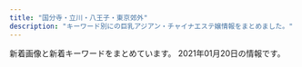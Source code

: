 ```yaml
---
title: "国分寺・立川・八王子・東京郊外"
description: "キーワード別にの巨乳アジアン・チャイナエステ嬢情報をまとめました。"
---
```


新着画像と新着キーワードをまとめています。
2021年01月20日の情報です。

<DmmAffiliateIns />
<KeywordTable
  shops={
    [
    {
        "keywords": {},
        "img_links": [
            "http://www.hibari.link/images/girl_top.png",
            "http://www.hibari.link/images/g07.jpg",
            "http://www.hibari.link/images/room1.jpg",
            "http://www.hibari.link/images/yuli.jpg",
            "http://www.hibari.link/images/s-tu1.png",
            "http://www.hibari.link/images/news_top.jpg",
            "http://www.hibari.link/images/g0.jpg",
            "http://www.hibari.link/images/girl_03.png",
            "http://www.hibari.link/images/right_bottom.png",
            "http://www.hibari.link/images/news_bottom.jpg",
            "http://www.hibari.link/images/mail.png",
            "http://www.hibari.link/images/g1.jpg",
            "http://www.hibari.link/images/room4.jpg",
            "http://www.hibari.link/images/s-tu2.png",
            "http://www.hibari.link/images/tite-magazine.png",
            "http://www.hibari.link/images/room7.jpg",
            "http://www.hibari.link/images/yuyu.jpg",
            "http://www.hibari.link/images/tite-staff.png",
            "http://www.hibari.link/images/pagetop.png",
            "http://www.hibari.link/images/1.jpg",
            "http://www.hibari.link/images/right_top.png",
            "http://www.hibari.link/images/tite-link.png",
            "http://www.hibari.link/images/g2.jpg",
            "http://www.hibari.link/images/g7.jpg",
            "http://www.hibari.link/images/nei_03.png",
            "http://www.hibari.link/images/girlx_top.png",
            "http://www.hibari.link/images/yumi.jpg",
            "http://www.hibari.link/images/nei_01.png",
            "http://www.hibari.link/images/grande.jpg",
            "http://www.hibari.link/images/room2.jpg",
            "http://www.hibari.link/images/girl_01.png"
        ],
        "url": "http://www.hibari.link/",
        "station": "\u3072\u3070\u308a\u30f6\u4e18\u99c5\u5357\u53e3",
        "name": "\u6c34\u306e\u7e01"
    },
    {
        "url": "http://www.sh-rirakw.xyz/",
        "station": "\u6e05\u702c\u99c5\u5357\u53e3",
        "name": "\u7e01",
        "img_links": [
            "http://www.sh-rirakw.xyz/images/004.jpg",
            "http://www.sh-rirakw.xyz/images/tite-staff.png",
            "http://www.sh-rirakw.xyz/uploads/190727/1-1ZHG456351U.jpg",
            "http://www.sh-rirakw.xyz/images/shishu_03.jpg",
            "http://www.sh-rirakw.xyz/uploads/200804/1-200P4151106412.jpg",
            "http://www.sh-rirakw.xyz/images/003.jpg",
            "http://www.sh-rirakw.xyz/images/shishu_01.jpg",
            "http://www.sh-rirakw.xyz/plus/images/004.jpg",
            "http://www.sh-rirakw.xyz/images/right_bottom.png",
            "http://www.sh-rirakw.xyz/images/nei_01.png",
            "http://www.sh-rirakw.xyz/images/001.jpg",
            "http://www.sh-rirakw.xyz/images/girlx_top.png",
            "http://www.sh-rirakw.xyz/images/nei_03.png",
            "http://www.sh-rirakw.xyz/images/girl_top.png",
            "http://www.sh-rirakw.xyz/uploads/190727/1-1ZHG50JV35.jpg",
            "http://www.sh-rirakw.xyz/images/girl_01.png",
            "http://www.sh-rirakw.xyz/images/girl_03.png",
            "http://www.sh-rirakw.xyz/uploads/201016/1-20101613534H12.jpg",
            "http://www.sh-rirakw.xyz/uploads/201203/1-2012030U434962.jpg",
            "http://www.sh-rirakw.xyz/uploads/200530/1-200530142Ja58.jpg",
            "http://www.sh-rirakw.xyz/images/news_top.jpg",
            "http://www.sh-rirakw.xyz/uploads/200804/1-200P4150UG34.jpg",
            "http://www.sh-rirakw.xyz/images/pagetop.png",
            "http://www.sh-rirakw.xyz/images/right_top.png",
            "http://www.sh-rirakw.xyz/plus/images/001.jpg",
            "http://www.sh-rirakw.xyz/uploads/200530/1-20053014263J30.jpg",
            "http://www.sh-rirakw.xyz/images/002.jpg",
            "http://www.sh-rirakw.xyz/plus/images/003.jpg",
            "http://www.sh-rirakw.xyz/plus/images/002.jpg",
            "http://www.sh-rirakw.xyz/uploads/201203/1-2012030U52J62.jpg"
        ],
        "keywords": {
            "D": 7,
            "88": 2,
            "\u80f8": 1,
            "85": 2,
            "86": 3
        }
    },
    {
        "keywords": {
            "87": 8,
            "E": 2,
            "85": 7,
            "84": 1,
            "86": 13,
            "C": 1,
            "83": 3,
            "D": 29
        },
        "img_links": [
            "http://pikachu.ests.jp/photos/sites/53/2019/12/2019120812211796.jpg",
            "http://pikachu.ests.jp/photos/sites/53/2021/01/2021010712394126.jpg",
            "http://pikachu.ests.jp/photos/sites/53/2019/12/2019120812194443.jpg",
            "http://pikachu.ests.jp/photos/sites/53/2020/03/2020030410405564.jpg",
            "http://pikachu.ests.jp/images/end.png",
            "http://pikachu.ests.jp/photos/sites/53/2020/03/2020030410413625.jpg",
            "http://pikachu.ests.jp/images/s_cast.png",
            "http://pikachu.ests.jp/photos/sites/53/2019/12/2019120812240249.jpg",
            "http://pikachu.ests.jp/images/line2.png",
            "http://pikachu.ests.jp/photos/sites/53/2020/06/2020061214055969.jpg",
            "http://pikachu.ests.jp/photos/sites/53/2020/12/202012031703299.jpg",
            "http://pikachu.ests.jp/photos/sites/53/2020/08/2020082516123813.jpg",
            "http://pikachu.ests.jp/photos/sites/53/2020/03/2020030410403527.jpg",
            "http://pikachu.ests.jp/photos/sites/53/2020/12/2020123109574053.jpg",
            "http://pikachu.ests.jp/photos/sites/53/2020/03/2020030410412043.jpg",
            "http://pikachu.ests.jp/photos/sites/53/2019/12/2019120812205273.jpg",
            "http://pikachu.ests.jp/images/tel.png",
            "http://pikachu.ests.jp/images/room1.jpg",
            "http://pikachu.ests.jp/images/room4.jpg",
            "http://pikachu.ests.jp/photos/sites/53/2020/05/202005031020591.jpg",
            "http://pikachu.ests.jp/photos/sites/53/2020/05/2020052118140966.jpg",
            "http://pikachu.ests.jp/photos/sites/53/2020/06/2020060511580071.jpg",
            "http://pikachu.ests.jp/photos/sites/53/2020/07/202007011646525.jpg",
            "http://pikachu.ests.jp/photos/sites/53/2020/04/2020040313060124.jpg",
            "http://pikachu.ests.jp/photos/sites/53/2019/12/2019120812222495.jpg",
            "http://pikachu.ests.jp/photos/sites/53/2020/08/2020080517483611.jpg",
            "http://pikachu.ests.jp/images/face.png",
            "http://pikachu.ests.jp/photos/sites/53/2019/12/2019120812220114.jpg",
            "http://pikachu.ests.jp/images/s_news.jpg",
            "http://pikachu.ests.jp/images/room3.jpg",
            "http://pikachu.ests.jp/photos/sites/53/2019/07/201907011259242.jpg",
            "http://pikachu.ests.jp/photos/sites/53/2020/10/2020102117055661.jpg",
            "http://pikachu.ests.jp/photos/sites/53/2019/12/2019120812213623.jpg",
            "http://pikachu.ests.jp/photos/sites/53/2020/07/2020071318331414.jpg",
            "http://pikachu.ests.jp/photos/sites/53/2019/12/2019120812225273.jpg",
            "http://pikachu.ests.jp/photos/sites/53/2020/07/202007021613567.jpg",
            "http://pikachu.ests.jp/photos/sites/53/2020/04/2020042310542798.jpg",
            "http://pikachu.ests.jp/photos/sites/53/2019/12/2019120812233657.jpg",
            "http://pikachu.ests.jp/photos/sites/53/2020/05/2020051218381818.jpg",
            "http://pikachu.ests.jp/photos/sites/53/2020/10/202010131217588.jpg",
            "http://pikachu.ests.jp/images/room2.jpg",
            "http://pikachu.ests.jp/photos/sites/53/2019/12/2019120812200274.jpg"
        ],
        "url": "http://pikachu.ests.jp/",
        "name": "\u30d4\u30ab\u30fb\u304a\u3061\u3085\uff5e",
        "station": "JR\u7acb\u5ddd\u99c5\u5357\u53e3"
    },
    {
        "station": "JR\u62dd\u5cf6\u99c5\u5357\u53e3",
        "keywords": {},
        "url": "http://koi.este88.com/",
        "img_links": [
            "http://koi.este88.com/gals/yuri1.jpg",
            "http://koi.este88.com/gals/ami1.jpg",
            "http://koi.este88.com/gals/mimi1.jpg",
            "http://koi.este88.com/gals/riri1.jpg",
            "http://koi.este88.com/img/header01.jpg",
            "http://koi.este88.com/img/header00.jpg",
            "http://koi.este88.com/images/r07.jpg",
            "http://koi.este88.com/img/header03.jpg",
            "http://koi.este88.com/images/info.png",
            "http://koi.este88.com/gals/kana1.jpg",
            "http://koi.este88.com/img/header02.jpg"
        ],
        "name": "RELALICE-\u30ea\u30e9\u30ea\u30b9-"
    },
    {
        "name": "\u30ad\u30e5\u30fc\u30d4\u30c3\u30c8",
        "url": "http://cupido.iyasi.me/",
        "keywords": {
            "85": 3,
            "84": 6,
            "86": 3,
            "87": 3,
            "83": 3
        },
        "station": "\u82b1\u5c0f\u91d1\u4e95\u99c5\u5357\u53e3",
        "img_links": [
            "http://cupido.iyasi.me/images/staff_07.jpg",
            "http://cupido.iyasi.me/images/staff_bj1.png",
            "http://cupido.iyasi.me/images/staff_02.jpg",
            "http://cupido.iyasi.me/images/staff_bj4.png",
            "http://cupido.iyasi.me/images/staff_01.jpg",
            "http://cupido.iyasi.me/images/1.jpg",
            "http://cupido.iyasi.me/layer/images/top/top_01.jpg",
            "http://cupido.iyasi.me/layer/images/top/top_08.png",
            "http://cupido.iyasi.me/images/s_info.png",
            "http://cupido.iyasi.me/layer/images/top.jpg",
            "http://cupido.iyasi.me/images/staff_06.jpg",
            "http://cupido.iyasi.me/images/ser2.jpg",
            "http://cupido.iyasi.me/images/ser1.jpg",
            "http://cupido.iyasi.me/images/ser3.jpg",
            "http://cupido.iyasi.me/images/ser4.jpg",
            "http://cupido.iyasi.me/layer/images/top/top_02.jpg",
            "http://cupido.iyasi.me/images/wenzi-staff.png",
            "http://cupido.iyasi.me/images/top2.jpg",
            "http://cupido.iyasi.me/layer/images/top/top_05.jpg",
            "http://cupido.iyasi.me/layer/images/top/top_03.jpg",
            "http://cupido.iyasi.me/images/top1.jpg",
            "http://cupido.iyasi.me/images/staff_04.jpg",
            "http://cupido.iyasi.me/layer/images/top/top_04.jpg",
            "http://cupido.iyasi.me/images/info.png",
            "http://cupido.iyasi.me/images/staff_03.jpg",
            "http://cupido.iyasi.me/layer/images/top/top_06.jpg",
            "http://cupido.iyasi.me/images/s_service.png"
        ]
    },
    {
        "img_links": [
            "http://www.bali.mensnv.com/files/003.jpg",
            "http://www.bali.mensnv.com/files/006.jpg",
            "http://www.bali.mensnv.com/images/interior_t.png",
            "http://www.bali.mensnv.com/images/sys1.png",
            "http://www.bali.mensnv.com/images/int2.png",
            "http://www.bali.mensnv.com/sp/images/head.jpg",
            "http://www.bali.mensnv.com/sp/images/time.jpg",
            "http://www.bali.mensnv.com/files/001-02.jpg",
            "http://www.bali.mensnv.com/sp/menu/top.jpg",
            "http://www.bali.mensnv.com/sp/images/interior_t.jpg",
            "http://www.bali.mensnv.com/images/rec2.png",
            "http://www.bali.mensnv.com/images/ta.jpg",
            "http://www.bali.mensnv.com/files/010.jpg",
            "http://www.bali.mensnv.com/sp/images/footer.jpg",
            "http://www.bali.mensnv.com/files/003-02.jpg",
            "http://www.bali.mensnv.com/files/004-02.jpg",
            "http://www.bali.mensnv.com/files/010-02.jpg",
            "http://www.bali.mensnv.com/files/007-02.jpg",
            "http://www.bali.mensnv.com/sp/images/newsb.jpg",
            "http://www.bali.mensnv.com/files/001.jpg",
            "http://www.bali.mensnv.com/files/008-02.jpg",
            "http://www.bali.mensnv.com/images/staff_t.png",
            "http://www.bali.mensnv.com/sp/images/link_t.jpg",
            "http://www.bali.mensnv.com/images/sm.jpg",
            "http://www.bali.mensnv.com/sp/images/news.jpg",
            "http://www.bali.mensnv.com/images/sys2.png",
            "http://www.bali.mensnv.com/images/head.jpg",
            "http://www.bali.mensnv.com/images/mobile.jpg",
            "http://www.bali.mensnv.com/sp/menu/staff.jpg",
            "http://www.bali.mensnv.com/images/concept.jpg",
            "http://www.bali.mensnv.com/sp/images/tel.jpg",
            "http://www.bali.mensnv.com/sp/menu/interior.jpg",
            "http://www.bali.mensnv.com/images/news.jpg",
            "http://www.bali.mensnv.com/images/int1.png",
            "http://www.bali.mensnv.com/images/line.png",
            "http://www.bali.mensnv.com/sp/images/pc.jpg",
            "http://www.bali.mensnv.com/sp/images/top.jpg",
            "http://www.bali.mensnv.com/files/009.jpg",
            "http://www.bali.mensnv.com/files/006-02.jpg",
            "http://www.bali.mensnv.com/files/008.jpg",
            "http://www.bali.mensnv.com/files/004.jpg",
            "http://www.bali.mensnv.com/sp/images/topgirl.jpg",
            "http://www.bali.mensnv.com/sp/images/staff_t.jpg",
            "http://www.bali.mensnv.com/files/009-02.jpg",
            "http://www.bali.mensnv.com/images/link_t.png",
            "http://www.bali.mensnv.com/images/sys3.png",
            "http://www.bali.mensnv.com/files/007.jpg",
            "http://www.bali.mensnv.com/images/rec1.png"
        ],
        "station": "JR\u56fd\u5206\u5bfa\u99c5\u5317\u53e3",
        "keywords": {
            "87": 4,
            "C": 4,
            "90": 2,
            "89": 2,
            "E": 4,
            "85": 2,
            "86": 4,
            "D": 4,
            "88": 2
        },
        "name": "Bali SPA",
        "url": "http://www.bali.mensnv.com/"
    },
    {
        "name": "Nikoly",
        "img_links": [
            "http://hi-msg.com/nikoly/img/p-7.png",
            "http://hi-msg.com/nikoly/img/tel.jpg",
            "http://hi-msg.com/nikoly/img/p-9.png",
            "http://hi-msg.com/nikoly/img/p-0.png",
            "http://hi-msg.com/nikoly/img/s2.png",
            "http://hi-msg.com/nikoly/img/p-6-1.png",
            "http://hi-msg.com/nikoly/img/p-4.png",
            "http://hi-msg.com/nikoly/img/p-1.png",
            "http://hi-msg.com/nikoly/img/p-10.png",
            "http://hi-msg.com/nikoly/img/p-8.png",
            "http://hi-msg.com/nikoly/img/p-3.png",
            "http://hi-msg.com/nikoly/img/botton.jpg",
            "http://hi-msg.com/nikoly/img/p-8-1.png",
            "http://hi-msg.com/nikoly/img/p-5.png",
            "http://hi-msg.com/nikoly/img/p-2.png",
            "http://hi-msg.com/nikoly/img/p-6.png",
            "http://hi-msg.com/nikoly/img/s0.png"
        ],
        "url": "http://hi-msg.com/nikoly/",
        "keywords": {},
        "station": "\u3072\u3070\u308a\u30f6\u4e18\u99c5\u5317\u53e3"
    },
    {
        "url": "http://www.ai-es.info/",
        "keywords": {
            "88": 1,
            "86": 1,
            "84": 2,
            "87": 2
        },
        "station": "JR\u516b\u738b\u5b50\u99c5\u5357\u53e3",
        "name": "\u5b89\u5fc3\u82d1",
        "img_links": [
            "http://www.ai-es.info/img/yumi1.jpg",
            "http://www.ai-es.info/img/mimi.jpg",
            "http://www.ai-es.info/images/mobile.jpg",
            "http://www.ai-es.info/img/yumi.jpg",
            "http://www.ai-es.info/img/rei.jpg",
            "http://www.ai-es.info/img/rei1.jpg",
            "http://www.ai-es.info/images/interior.png",
            "http://www.ai-es.info/img/momo.jpg",
            "http://www.ai-es.info/img/momo3.jpg",
            "http://www.ai-es.info/images/topgirl.jpg",
            "http://www.ai-es.info/img/emi.jpg",
            "http://www.ai-es.info/images/rem.jpg",
            "http://www.ai-es.info/img/mimi2.jpg",
            "http://www.ai-es.info/images/b1.png",
            "http://www.ai-es.info/img/mimi1.jpg",
            "http://www.ai-es.info/images/head.jpg",
            "http://www.ai-es.info/img/emi1.jpg",
            "http://www.ai-es.info/img/momo2.jpg",
            "http://www.ai-es.info/images/s1.jpg",
            "http://www.ai-es.info/images/s2.png",
            "http://www.ai-es.info/img/aya.jpg",
            "http://www.ai-es.info/img/momo1.jpg",
            "http://www.ai-es.info/img/aya1.jpg",
            "http://www.ai-es.info/img/rei2.jpg",
            "http://www.ai-es.info/images/b2.png",
            "http://www.ai-es.info/images/news.jpg",
            "http://www.ai-es.info/images/staff_t.png",
            "http://www.ai-es.info/images/interior_t.png"
        ]
    },
    {
        "name": "Yulala\uff5e\u3086\u3089\u3089\uff5e",
        "url": "https://hoya.aoaoeo.com/",
        "img_links": [
            "https://hoya.aoaoeo.com/wp-content/themes/este/img/top-img01.png",
            "https://hoya.aoaoeo.com/wp-content/themes/este/img/top-img01b.png",
            "https://hoya.aoaoeo.com/wp-content/themes/este/img/top-img03.png",
            "https://hoya.aoaoeo.com/wp-content/themes/este/img/top-img01a.png",
            "https://hoya.aoaoeo.com/wp-content/uploads/2020/07/2121uy.jpg",
            "https://hoya.aoaoeo.com/wp-content/uploads/2018/12/987654.jpg",
            "https://hoya.aoaoeo.com/wp-content/themes/este/img/top-img02.png",
            "https://hoya.aoaoeo.com/wp-content/themes/este/img/tel_header.png",
            "https://hoya.aoaoeo.com/wp-content/uploads/2018/12/4356789uihj.jpg",
            "https://hoya.aoaoeo.com/wp-content/uploads/2018/12/98765432.jpg",
            "https://hoya.aoaoeo.com/wp-content/themes/este/img/3.jpg",
            "https://hoya.aoaoeo.com/wp-content/themes/este/img/4.jpg",
            "https://hoya.aoaoeo.com/wp-content/themes/este/img/2.jpg",
            "https://hoya.aoaoeo.com/wp-content/themes/este/img/1.jpg",
            "https://hoya.aoaoeo.com/wp-content/themes/este/img/call.png",
            "https://hoya.aoaoeo.com/wp-content/themes/este/img/tel_footer.png"
        ],
        "keywords": {
            "E": 8,
            "D": 7
        },
        "station": "\u4fdd\u8c37\u99c5\u5357\u53e3"
    },
    {
        "name": "\u516b\u738b\u5b50\u871c\u5922",
        "img_links": [
            "https://es-cream.tokyo/wp-content/uploads/2020/12/WeChat-Image_20201211200333.jpg",
            "https://es-cream.tokyo/wp-content/uploads/2019/04/WeChat-Image_20190417211734-235x300.jpg",
            "https://es-cream.tokyo/wp-content/uploads/2019/12/WeChat-Image_20191223160312.jpg",
            "https://es-cream.tokyo/wp-content/themes/template-salon2/images/main-img.jpg",
            "https://es-cream.tokyo/wp-content/uploads/2019/09/WeChat-Image_20191017130455.jpg",
            "https://es-cream.tokyo/wp-content/uploads/2020/12/WeChat-Image_20201211200327.jpg",
            "https://es-cream.tokyo/wp-content/themes/template-salon2/images/main-img2.jpg",
            "https://es-cream.tokyo/wp-content/uploads/2019/05/WeChat-Image_20190517141820-200x300.jpg",
            "https://es-cream.tokyo/wp-content/uploads/2019/02/WeChat-Image_20190201215504.jpg",
            "https://es-cream.tokyo/wp-content/uploads/2020/03/WeChat-Image_20200311180435.jpg",
            "https://es-cream.tokyo/wp-content/uploads/2020/12/WeChat-Image_20201204132408.jpg",
            "https://es-cream.tokyo/wp-content/themes/template-salon2/images/m-info.png",
            "https://es-cream.tokyo/wp-content/uploads/2019/03/WeChat-Image_20190309113402.jpg",
            "https://es-cream.tokyo/wp-content/uploads/2019/06/WeChat-Image_20190610230334.jpg",
            "https://es-cream.tokyo/wp-content/uploads/2020/07/WeChat-Image_20200703123637.jpg",
            "https://es-cream.tokyo/wp-content/uploads/2019/09/WeChat-Image_20190911125852.jpg",
            "https://es-cream.tokyo/wp-content/uploads/2019/03/WeChat-Image_20190323191717.jpg",
            "https://es-cream.tokyo/wp-content/uploads/2020/08/WeChat-Image_20200829205301.jpg",
            "https://es-cream.tokyo/wp-content/uploads/2020/07/WeChat-Image_20200703123629-200x300.jpg",
            "https://es-cream.tokyo/wp-content/uploads/2019/07/WeChat-Image_20190703174151-200x300.jpg",
            "https://es-cream.tokyo/wp-content/uploads/2019/05/WeChat-Image_20190517141820.jpg",
            "https://es-cream.tokyo/wp-content/uploads/2019/07/WeChat-Image_20190706201522.jpg",
            "https://es-cream.tokyo/wp-content/uploads/2020/10/WeChat-Image_20201016173923.jpg",
            "https://es-cream.tokyo/wp-content/uploads/2019/07/WeChat-Image_20190706201522-200x300.jpg",
            "https://es-cream.tokyo/wp-content/themes/template-salon2/images/campaign-bnr.png",
            "https://es-cream.tokyo/wp-content/uploads/2020/10/WeChat-Image_20201016173923-500x750.jpg",
            "https://es-cream.tokyo/wp-content/uploads/2019/03/WeChat-Image_20190309113402-734x1024.jpg",
            "https://es-cream.tokyo/wp-content/uploads/2019/12/WeChat-Image_20191206183034-200x300.jpg",
            "https://es-cream.tokyo/wp-content/uploads/2019/07/WeChat-Image_20190703174151.jpg",
            "https://es-cream.tokyo/wp-content/uploads/2021/01/WeChat-Image_20210112112948.jpg",
            "https://es-cream.tokyo/wp-content/uploads/2019/03/WeChat-Image_20190313150944-791x1024.jpg",
            "https://es-cream.tokyo/wp-content/uploads/2019/06/WeChat-Image_20190607173916.jpg",
            "https://es-cream.tokyo/wp-content/uploads/2019/02/1WeChat-Image_20190201215450.jpg",
            "https://es-cream.tokyo/wp-content/uploads/2019/12/WeChat-Image_20191206183034.jpg",
            "https://es-cream.tokyo/wp-content/uploads/2019/07/WeChat-Image_20190729162551.jpg",
            "https://es-cream.tokyo/wp-content/uploads/2019/06/WeChat-Image_20190607173911.jpg",
            "https://es-cream.tokyo/wp-content/uploads/2019/03/WeChat-Image_20190330130038.jpg",
            "https://es-cream.tokyo/wp-content/themes/template-salon2/images/info.png",
            "https://es-cream.tokyo/wp-content/uploads/2020/08/WeChat-Image_20200829205256.jpg",
            "https://es-cream.tokyo/wp-content/themes/template-salon2/images/newface-ttl.jpg",
            "https://es-cream.tokyo/wp-content/uploads/2019/03/WeChat-Image_20190313150944.jpg",
            "https://es-cream.tokyo/wp-content/uploads/2019/06/WeChat-Image_20190610173440.jpg",
            "https://es-cream.tokyo/wp-content/themes/template-salon2/images/news-ttl.jpg",
            "https://es-cream.tokyo/wp-content/uploads/2019/12/WeChat-Image_20191223160307-200x300.jpg",
            "https://es-cream.tokyo/wp-content/uploads/2019/09/WeChat-Image_20190918185047.jpg",
            "https://es-cream.tokyo/wp-content/uploads/2019/07/WeChat-Image_20190729162551-200x300.jpg",
            "https://es-cream.tokyo/wp-content/uploads/2019/10/WeChat-Image_20191021151113.jpg",
            "https://es-cream.tokyo/wp-content/themes/template-salon2/images/main-img3.jpg",
            "https://es-cream.tokyo/wp-content/uploads/2020/08/WeChat-Image_20200829205256-200x300.jpg",
            "https://es-cream.tokyo/wp-content/uploads/2019/02/1WeChat-Image_20190201215504.jpg",
            "https://es-cream.tokyo/wp-content/uploads/2019/02/WeChat-Image_20190201215450.jpg",
            "https://es-cream.tokyo/wp-content/uploads/2019/11/WeChat-Image_20191125122405.jpg",
            "https://es-cream.tokyo/wp-content/uploads/2019/12/WeChat-Image_20191223160307.jpg",
            "https://es-cream.tokyo/wp-content/uploads/2020/04/WeChat-Image_20200413174323.jpg",
            "https://es-cream.tokyo/wp-content/uploads/2020/10/WeChat-Image_20201016173923-1.jpg",
            "https://es-cream.tokyo/wp-content/uploads/2020/02/WeChat-Image_20200210121526.jpg",
            "http://es-cream.tokyo/wp-content/uploads/2019/12/1ed5c1c5fbbb849a52bb037f487dfb48.png",
            "https://es-cream.tokyo/wp-content/uploads/2021/01/WeChat-Image_20210112112948-200x300.jpg",
            "https://es-cream.tokyo/wp-content/uploads/2020/07/WeChat-Image_20200703123629.jpg",
            "https://es-cream.tokyo/wp-content/uploads/2019/03/WeChat-Image_20190330130038-698x1024.jpg",
            "https://es-cream.tokyo/wp-content/uploads/2019/08/WeChat-Image_20190827142201.jpg",
            "https://es-cream.tokyo/wp-content/uploads/2019/03/WeChat-Image_20190330130050.jpg",
            "https://es-cream.tokyo/wp-content/uploads/2021/01/WeChat-Image_20210112113002.jpg",
            "https://es-cream.tokyo/wp-content/uploads/2019/04/WeChat-Image_20190417211734.jpg",
            "https://es-cream.tokyo/wp-content/uploads/2019/09/WeChat-Image_20190918185043.jpg"
        ],
        "url": "https://es-cream.tokyo/",
        "keywords": {
            "D": 51,
            "F": 4,
            "86": 19,
            "E": 58,
            "85": 72,
            "87": 22
        },
        "station": "JR\u516b\u738b\u5b50\u99c5\u5317\u53e3"
    },
    {
        "station": "JR\u56fd\u5206\u5bfa\u99c5",
        "url": "http://sh-akasur.work/",
        "keywords": {},
        "img_links": [
            "http://sh-akasur.work/templets/default/picture/interior_t.jpg",
            "http://sh-akasur.work/templets/default/picture/staff_t.jpg",
            "http://sh-akasur.work/uploads/allimg/180620/sys.png",
            "http://sh-akasur.work/templets/default/picture/rec1.png",
            "http://sh-akasur.work/uploads/180620/1-1P620101629244.png",
            "http://sh-akasur.work/templets/default/picture/news.jpg",
            "http://sh-akasur.work/uploads/190228/1-1Z22Q50P3515.jpg",
            "http://sh-akasur.work/uploads/180620/1-1P62010154K00.png",
            "http://sh-akasur.work/uploads/190228/1-1Z22Q51020F4.jpg",
            "http://sh-akasur.work/templets/default/picture/head.jpg",
            "http://sh-akasur.work/uploads/180620/1-1P62010193X63.jpg",
            "http://sh-akasur.work/uploads/190228/1-1Z22Q51242136.png"
        ],
        "name": "Sweet Honey \u30b9\u30a6\u30a3\u30fc\u30c8. \u30cf\u30cb\u30fc"
    },
    {
        "url": "http://yume-yuri.info/",
        "img_links": [
            "http://yume-yuri.info/images/yuki.jpg",
            "http://yume-yuri.info/images/g2.jpg",
            "http://yume-yuri.info/images/mobile.jpg",
            "http://yume-yuri.info/images/g3.jpg",
            "http://yume-yuri.info/images/r3.jpg",
            "http://yume-yuri.info/images/g4.jpg",
            "http://yume-yuri.info/images/baner1.jpg",
            "http://yume-yuri.info/images/r4.jpg",
            "http://yume-yuri.info/images/r2.jpg",
            "http://yume-yuri.info/images/g1.jpg",
            "http://yume-yuri.info/images/momo.jpg",
            "http://yume-yuri.info/images/r5.jpg",
            "http://yume-yuri.info/images/r6.jpg",
            "http://yume-yuri.info/images/baner2.jpg",
            "http://yume-yuri.info/images/r1.jpg",
            "http://yume-yuri.info/images/g5.jpg"
        ],
        "station": "\u4eac\u738b\u516b\u738b\u5b50\u99c5",
        "keywords": {},
        "name": "\u5922\u767e\u5408"
    },
    {
        "station": "\u6771\u4e45\u7559\u7c73\u99c5\u5317\u53e3",
        "url": "http://www.a-salasa.com/",
        "keywords": {
            "86": 4,
            "84": 16,
            "88": 4,
            "D": 4,
            "C": 18,
            "87": 4
        },
        "name": "\u6c99\u7f85\u6c99-\u30b5\u30e9\u30b5-",
        "img_links": [
            "http://www.a-salasa.com/img/material/gm6_rollout.png",
            "http://www.a-salasa.com/img/material/gm4_rollout.png",
            "http://www.a-salasa.com/files/39.jpg",
            "http://www.a-salasa.com/files/39-03.jpg",
            "http://www.a-salasa.com/img/top/img_service_03.png",
            "http://www.a-salasa.com/img/material/top_t1.png",
            "http://www.a-salasa.com/img/material/frames.png",
            "http://www.a-salasa.com/img/material/frameback.png",
            "http://www.a-salasa.com/i/img/operation/img_service_05.png",
            "http://www.a-salasa.com/files/35-03.jpg",
            "http://www.a-salasa.com/img/top/img_service_05.png",
            "http://www.a-salasa.com/img/material/camp20200128.jpg",
            "http://www.a-salasa.com/files/39-02.jpg",
            "http://www.a-salasa.com/i/img/shop/t4.jpg",
            "http://www.a-salasa.com/files/0117-03.jpg",
            "http://www.a-salasa.com/files/046-03.jpg",
            "http://www.a-salasa.com/img/material/p2_ct1.png",
            "http://www.a-salasa.com/img/material/p3_ct2.png",
            "http://www.a-salasa.com/files/0126.jpg",
            "http://www.a-salasa.com/index3.jpg",
            "http://www.a-salasa.com/img/material/gm3_rollout.png",
            "http://www.a-salasa.com/img/material/p7_ct1.png",
            "http://www.a-salasa.com/files/0117-02.jpg",
            "http://www.a-salasa.com/files/0128-02.jpg",
            "http://www.a-salasa.com/img/material/camp20190808.jpg",
            "http://www.a-salasa.com/files/35-02.jpg",
            "http://www.a-salasa.com/img/material/top_t2.png",
            "http://www.a-salasa.com/i/img/operation/img_service_01.png",
            "http://www.a-salasa.com/img/top/img_service_04.png",
            "http://www.a-salasa.com/files/0128-03.jpg",
            "http://www.a-salasa.com/img/material/top_t3.png",
            "http://www.a-salasa.com/files/0104-03.jpg",
            "http://www.a-salasa.com/img/material/top_t5.png",
            "http://www.a-salasa.com/i/img/operation/img_service_06.png",
            "http://www.a-salasa.com/i/img/operation/img_service_03.png",
            "http://www.a-salasa.com/img/top/img_service_01.png",
            "http://www.a-salasa.com/img/material/att.png",
            "http://www.a-salasa.com/img/material/age.png",
            "http://www.a-salasa.com/img/material/p3_ct1.png",
            "http://www.a-salasa.com/img/material/p4_ct1.png",
            "http://www.a-salasa.com/img/top/img_service_06.png",
            "http://www.a-salasa.com/i/img/shop/t3.jpg",
            "http://www.a-salasa.com/i/img/shop/t1.jpg",
            "http://www.a-salasa.com/img/koko_120x60.png",
            "http://www.a-salasa.com/img/material/top_pickback.png",
            "http://www.a-salasa.com/img/material/gm2_rollout.png",
            "http://www.a-salasa.com/i/img/top-i.jpg",
            "http://www.a-salasa.com/img/material/01.jpg",
            "http://www.a-salasa.com/files/0126-02.jpg",
            "http://www.a-salasa.com/files/35.jpg",
            "http://www.a-salasa.com/i/img/shop/t2.jpg",
            "http://www.a-salasa.com/files/046-02.jpg",
            "http://www.a-salasa.com/files/0126-03.jpg",
            "http://www.a-salasa.com/files/046.jpg",
            "http://www.a-salasa.com/files/0117.jpg",
            "http://www.a-salasa.com/files/0128.jpg",
            "http://www.a-salasa.com/img/material/p5_ct1.png",
            "http://www.a-salasa.com/img/material/top_t4.png",
            "http://www.a-salasa.com/img/top/img_service_02.png",
            "http://www.a-salasa.com/files/0104.jpg",
            "http://www.a-salasa.com/img/material/backlistbtn.png",
            "http://www.a-salasa.com/img/material/gm1_rollout.png",
            "http://www.a-salasa.com/files/0104-02.jpg",
            "http://www.a-salasa.com/i/img/operation/img_service_04.png",
            "http://www.a-salasa.com/img/material/gm5_rollout.png"
        ]
    },
    {
        "url": "https://www.asahi-esthe.com/",
        "keywords": {
            "F": 4,
            "\u7206\u4e73": 2,
            "\u30bb\u30af\u30b7\u30fc": 2,
            "C": 42,
            "82": 4,
            "D": 8,
            "87": 2,
            "84": 2,
            "86": 8,
            "\u4e73": 2,
            "83": 4
        },
        "station": "JR\u516b\u738b\u5b50\u99c5\u5317\u53e3",
        "img_links": [
            "https://www.asahi-esthe.com/wp-content/uploads/bb-plugin/cache/127516bbb553fd1bbf113336a2e9b67-circle.jpg",
            "https://www.asahi-esthe.com/wp-content/uploads/2020/06/1e42fd7e9bdb1a5dc28e8e5c27a41d7-300x300.jpg",
            "https://www.asahi-esthe.com/wp-content/uploads/bb-plugin/cache/10378013268d3d764f8251835a15d1a-circle.jpg",
            "https://www.asahi-esthe.com/wp-content/uploads/bb-plugin/cache/31245c5f2d2dff6fd0cbab31f48f187-circle.jpg",
            "https://www.asahi-esthe.com/wp-content/uploads/2020/06/original.jpg",
            "https://www.asahi-esthe.com/wp-content/uploads/2017/11/spa-voucher-630x630.png",
            "https://www.asahi-esthe.com/wp-content/uploads/2020/06/85add3b7a160d71cd1796851b869684-300x300.jpg",
            "https://www.asahi-esthe.com/wp-content/uploads/2017/11/spa-voucher.png",
            "https://www.asahi-esthe.com/wp-content/uploads/2020/06/95c3b4b4cb3df28b5fd1c1cd2382212-300x148.jpg",
            "https://www.asahi-esthe.com/wp-content/uploads/2020/07/5be1e8c25d1ac2b61b029a9d7c7a1d5-300x149.jpg",
            "https://www.asahi-esthe.com/wp-content/uploads/2020/06/6fd69a76919d1ee0ef632a76b84ab15-300x148.jpg",
            "https://www.asahi-esthe.com/wp-content/uploads/2020/07/6e18dba538d1cb1a28011c3ad2204a3-300x149.jpg",
            "https://www.asahi-esthe.com/wp-content/uploads/2020/08/e120bbf3d39ca1935f96a502b637503-300x148.jpg",
            "https://www.asahi-esthe.com/wp-content/uploads/bb-plugin/cache/56da5ca7cef7df50174c195fae659f9-circle.jpg",
            "https://www.asahi-esthe.com/wp-content/uploads/2020/06/66bb3f68b419ba492e9539a10c4144d-300x147.jpg",
            "https://www.asahi-esthe.com/wp-content/uploads/2013/04/large-315x315.jpg",
            "https://www.asahi-esthe.com/wp-content/uploads/2020/08/2c86a3401864a9b267c1d2345735b08-300x148.jpg",
            "https://www.asahi-esthe.com/wp-content/uploads/2020/11/11111111-300x216.png",
            "https://www.asahi-esthe.com/wp-content/uploads/bb-plugin/cache/1e42fd7e9bdb1a5dc28e8e5c27a41d7-circle.jpg",
            "https://www.asahi-esthe.com/wp-content/uploads/2020/06/serapisuto-300x106.png",
            "https://www.asahi-esthe.com/wp-content/uploads/bb-plugin/cache/f532f6c49a0c2e54634ac09476dcb43-1022x1024-circle.jpg",
            "https://www.asahi-esthe.com/wp-content/uploads/bb-plugin/cache/e19c7f0b0ae2e32f371cbb274f69ba5-1-circle.jpg",
            "https://www.asahi-esthe.com/wp-content/uploads/bb-plugin/cache/5d91b0ca5dc4839ced8698e076eb5a8-circle.jpg",
            "https://www.asahi-esthe.com/wp-content/uploads/bb-plugin/cache/210fa707f8140385468452419b504c6-circle.jpg",
            "https://www.asahi-esthe.com/wp-content/uploads/2020/09/5c335bd45d275e2e01d226664ebd871-scaled.jpg",
            "https://www.asahi-esthe.com/wp-content/uploads/2020/06/687ab1685328def3787c2cc7742d37f-300x148.jpg",
            "https://www.asahi-esthe.com/wp-content/uploads/2016/12/second-pic-shop-630x630.jpg",
            "https://www.asahi-esthe.com/wp-content/uploads/2019/11/slider1.jpg",
            "https://www.asahi-esthe.com/wp-content/uploads/2020/08/0f8ba5b717266f71f4702c789fa2f9b-300x148.jpg",
            "https://www.asahi-esthe.com/wp-content/plugins/beaver-builder-lite-version/img/pixel.png",
            "https://www.asahi-esthe.com/wp-content/uploads/2013/04/large-100x100.jpg",
            "https://www.asahi-esthe.com/wp-content/uploads/2020/06/652ddc2fe484fa8033de98238a068a4-300x300.jpg",
            "https://www.asahi-esthe.com/wp-content/uploads/2020/06/307af00e6376110eb594cb21a951129-300x300.jpg",
            "https://www.asahi-esthe.com/wp-content/uploads/2020/06/5bb5966b2987ff767e3073f6f9a5e26-300x148.jpg",
            "https://www.asahi-esthe.com/wp-content/uploads/2013/04/large-630x401.jpg",
            "https://www.asahi-esthe.com/wp-content/uploads/2020/07/1cb1e6f9d5bff20362d37bef344b8df-300x149.jpg",
            "https://www.asahi-esthe.com/wp-content/uploads/2017/11/spa-voucher-315x315.png",
            "https://www.asahi-esthe.com/wp-content/uploads/2020/08/f19c130ced625e76df374e92656c4ce-300x149.jpg",
            "https://www.asahi-esthe.com/wp-content/uploads/2020/08/bc6791c99340b30e294fd30338d4d53-300x149.jpg",
            "https://www.asahi-esthe.com/wp-content/uploads/bb-plugin/cache/cdb6f84ce805b50aab0ecc7dea3fc6b-circle.jpg",
            "https://www.asahi-esthe.com/wp-content/uploads/2020/12/237aa05907c61714132e500609d16c9-300x300.jpg",
            "https://www.asahi-esthe.com/wp-content/uploads/2020/08/af1d1de8869cc72f89fe89aa359c2ea-300x148.jpg",
            "https://www.asahi-esthe.com/wp-content/uploads/2020/06/cdfecb6a823ebebbd6330a7a7ecc731-300x148.jpg"
        ],
        "name": "\u30a2\u30b5\u30d2\u30a8\u30b9\u30c6"
    },
    {
        "keywords": {
            "C": 15
        },
        "url": "http://rlx-msg.com/",
        "name": "\u5eb7\u697d",
        "img_links": [
            "http://rlx-msg.com/pic/topimg2.jpg",
            "http://rlx-msg.com/img/ttl_staff.png",
            "http://rlx-msg.com/staff/saya/01.jpg",
            "http://rlx-msg.com/staff/eri/01.jpg",
            "http://rlx-msg.com/staff/minami/01.jpg",
            "http://rlx-msg.com/pic/head.jpg",
            "http://rlx-msg.com/staff/ai/01.jpg",
            "http://rlx-msg.com/img/access/kanban.png",
            "http://rlx-msg.com/staff/mai/01.jpg",
            "http://rlx-msg.com/i/files/homeimg.jpg",
            "http://rlx-msg.com/img/ttl_recbnr.png",
            "http://rlx-msg.com/pic/topimg3.jpg",
            "http://rlx-msg.com/img/ttl_mobile.png",
            "http://rlx-msg.com/staff/naho/01.jpg",
            "http://rlx-msg.com/pic/topimg1.jpg",
            "http://rlx-msg.com/pic/topimg4.jpg"
        ],
        "station": "JR\u516b\u738b\u5b50\u99c5\u5317\u53e3"
    },
    {
        "name": "\u30e9\u30d9\u30f3\u30c0\u30fc",
        "keywords": {
            "87": 2,
            "86": 5
        },
        "url": "http://esthe-massage.in.net/",
        "img_links": [
            "http://esthe-massage.in.net/img/sta3.jpg",
            "http://esthe-massage.in.net/img/top.jpg",
            "http://esthe-massage.in.net/img/r1.jpg",
            "http://esthe-massage.in.net/img/rect.jpg",
            "http://esthe-massage.in.net/img/r2.jpg",
            "http://esthe-massage.in.net/img/acct.jpg",
            "http://esthe-massage.in.net/img/root.jpg",
            "http://esthe-massage.in.net/img/sta2.jpg",
            "http://esthe-massage.in.net/img/st1.jpg",
            "http://esthe-massage.in.net/img/lint.jpg",
            "http://esthe-massage.in.net/img/st5.jpg",
            "http://esthe-massage.in.net/img/r3.jpg",
            "http://esthe-massage.in.net/img/st2.jpg",
            "http://esthe-massage.in.net/img/st3.jpg",
            "http://esthe-massage.in.net/img/sta1.jpg",
            "http://esthe-massage.in.net/img/stat.jpg"
        ],
        "station": "JR\u8c4a\u7530\u99c5\u5317\u53e3"
    },
    {
        "img_links": [
            "http://es-aroma.tokyo/wp-content/uploads/2019/12/BeautyPlus_20191229223539066_save.jpg",
            "http://es-aroma.tokyo/wp-content/uploads/2019/03/WeChat-Image_20190322161044-e1556000755758-266x400.jpg",
            "http://es-aroma.tokyo/wp-content/themes/template-salon2/images/pickup-ttl.jpg",
            "http://es-aroma.tokyo/wp-content/uploads/2020/12/WeChat-Image_20201224193413.jpg",
            "http://es-aroma.tokyo/wp-content/themes/template-salon2/images/main-img2.jpg",
            "http://es-aroma.tokyo/wp-content/uploads/2019/05/WeChat-Image_20190524171025.jpg",
            "http://es-aroma.tokyo/wp-content/uploads/2020/02/WeChat-Image_20200205163612.jpg",
            "http://es-aroma.tokyo/wp-content/uploads/2021/01/WeChat-Image_20210118180303.jpg",
            "http://es-aroma.tokyo/wp-content/uploads/2020/11/WeChat-Image_20201121223013.jpg",
            "http://es-aroma.tokyo/wp-content/uploads/2018/07/mmexport1531561329219-267x400.jpg",
            "http://es-aroma.tokyo/wp-content/uploads/2021/01/WeChat-Image_20210107221401.jpg",
            "http://es-aroma.tokyo/wp-content/uploads/2019/10/WeChat-Image_20191008130122.jpg",
            "http://es-aroma.tokyo/wp-content/uploads/2019/07/WeChat-Image_20190714212613.jpg",
            "http://es-aroma.tokyo/wp-content/uploads/2019/11/WeChat-Image_20191109113429.jpg",
            "http://es-aroma.tokyo/wp-content/uploads/2019/11/WeChat-Image_20191109113425.jpg",
            "http://es-aroma.tokyo/wp-content/uploads/2019/09/WeChat-Image_20190904115149.jpg",
            "http://es-aroma.tokyo/wp-content/uploads/2020/03/WeChat-Image_20200309134250.jpg",
            "http://es-aroma.tokyo/wp-content/themes/template-salon2/images/main-img1.jpg",
            "http://es-aroma.tokyo/wp-content/uploads/2019/12/BeautyPlus_20191229223740133_save-500x750.jpg",
            "http://es-aroma.tokyo/wp-content/uploads/2020/10/WeChat-Image_20201022153341.jpg",
            "http://es-aroma.tokyo/wp-content/uploads/2020/12/WeChat-Image_20201211154911.jpg",
            "http://es-aroma.tokyo/wp-content/uploads/2019/12/BeautyPlus_20191229223647799_save-500x750.jpg",
            "http://es-aroma.tokyo/wp-content/uploads/2020/10/WeChat-Image_20201002174908.jpg",
            "http://es-aroma.tokyo/wp-content/themes/template-salon2/images/newface-ttl.jpg",
            "http://es-aroma.tokyo/wp-content/uploads/2019/11/WeChat-Image_20191109113420.jpg",
            "http://es-aroma.tokyo/wp-content/themes/template-salon2/images/info.png",
            "http://es-aroma.tokyo/wp-content/uploads/2019/03/WeChat-Image_20190322161044-e1556000755758.jpg",
            "http://es-aroma.tokyo/wp-content/uploads/2019/08/WeChat-Image_20190808180223.jpg",
            "http://es-aroma.tokyo/wp-content/uploads/2019/09/WeChat-Image_20190917145923.jpg",
            "http://es-aroma.tokyo/wp-content/uploads/2020/11/mmexport1605007378499-369x400.jpg",
            "http://es-aroma.tokyo/wp-content/themes/template-salon2/images/news-ttl.jpg",
            "http://es-aroma.tokyo/wp-content/uploads/2019/12/BeautyPlus_20191229223740133_save.jpg",
            "http://es-aroma.tokyo/wp-content/uploads/2020/03/WeChat-Image_20200309134250-267x400.jpg",
            "http://es-aroma.tokyo/wp-content/uploads/2019/02/WeChat-Image_20190201215519.jpg",
            "http://es-aroma.tokyo/wp-content/uploads/2018/10/WeChat-Image_20181010202158-e1556001434192-267x400.jpg",
            "http://es-aroma.tokyo/wp-content/uploads/2019/12/BeautyPlus_20191229223539066_save-266x400.jpg",
            "http://es-aroma.tokyo/wp-content/uploads/2020/12/WeChat-Image_20201224193425.jpg",
            "http://es-aroma.tokyo/wp-content/uploads/2019/02/aromaspa.jpg",
            "http://es-aroma.tokyo/wp-content/uploads/2020/08/WeChat-Image_20200825210507.jpg",
            "http://es-aroma.tokyo/wp-content/uploads/2020/03/WeChat-Image_20200309134239.jpg",
            "http://es-aroma.tokyo/wp-content/uploads/2019/09/WeChat-Image_20190917145915.jpg",
            "http://es-aroma.tokyo/wp-content/uploads/2019/01/3628646e3e3b10f161d4a2a372b0d27e-1.png",
            "http://es-aroma.tokyo/wp-content/uploads/2020/02/WeChat-Image_20200205163558.jpg",
            "http://es-aroma.tokyo/wp-content/uploads/2019/11/WeChat-Image_20191109113420-267x400.jpg",
            "http://es-aroma.tokyo/wp-content/uploads/2018/10/WeChat-Image_20181029125000-e1556001210148-267x400.jpg",
            "http://es-aroma.tokyo/wp-content/uploads/2020/11/WeChat-Image_20201121191958.jpg",
            "http://es-aroma.tokyo/wp-content/uploads/2020/10/WeChat-Image_20201026115623.jpg",
            "http://es-aroma.tokyo/wp-content/uploads/2019/06/WeChat-Image_20190613133937.jpg",
            "http://es-aroma.tokyo/wp-content/uploads/2020/09/WeChat-Image_20200927221300-267x400.jpg",
            "http://es-aroma.tokyo/wp-content/uploads/2019/08/WeChat-Image_20190826193316.jpg",
            "http://es-aroma.tokyo/wp-content/themes/template-salon2/images/campaign-bnr.png",
            "http://es-aroma.tokyo/wp-content/themes/template-salon2/images/message-hd.jpg",
            "http://es-aroma.tokyo/wp-content/uploads/2020/09/WeChat-Image_20200927221300.jpg",
            "http://es-aroma.tokyo/wp-content/uploads/2019/02/WeChat-Image_20190201215525.jpg",
            "http://es-aroma.tokyo/wp-content/uploads/2020/12/WeChat-Image_20201211154907.jpg",
            "http://es-aroma.tokyo/wp-content/uploads/2019/02/WeChat-Image_20190201215531.jpg",
            "http://es-aroma.tokyo/wp-content/uploads/2019/07/WeChat-Image_20190714212609.jpg",
            "http://es-aroma.tokyo/wp-content/uploads/2020/11/mmexport1605007378499.jpg",
            "http://es-aroma.tokyo/wp-content/uploads/2020/12/WeChat-Image_20201224193420.jpg",
            "http://es-aroma.tokyo/wp-content/uploads/2021/01/WeChat-Image_20210118180257.jpg",
            "http://es-aroma.tokyo/wp-content/uploads/2019/12/BeautyPlus_20191229223647799_save.jpg",
            "http://es-aroma.tokyo/wp-content/uploads/2019/04/WeChat-Image_20190411151618-e1556001274541.jpg",
            "http://es-aroma.tokyo/wp-content/uploads/2019/07/WeChat-Image_20190724131251.jpg",
            "http://es-aroma.tokyo/wp-content/themes/template-salon2/images/main-img3.jpg",
            "http://es-aroma.tokyo/wp-content/uploads/2020/08/WeChat-Image_20200825210507-267x400.jpg",
            "http://es-aroma.tokyo/wp-content/uploads/2019/06/WeChat-Image_20190627174848.jpg",
            "http://es-aroma.tokyo/wp-content/uploads/2019/06/WeChat-Image_20190603163147.jpg",
            "http://es-aroma.tokyo/wp-content/uploads/2018/11/WeChat-Image_20181204211806-e1556001049516-266x400.jpg",
            "http://es-aroma.tokyo/wp-content/uploads/2019/09/WeChat-Image_20190917145919.jpg",
            "http://es-aroma.tokyo/wp-content/uploads/2019/06/WeChat-Image_20190603163135.jpg",
            "http://es-aroma.tokyo/wp-content/uploads/2020/12/WeChat-Image_20201211154852.jpg",
            "http://es-aroma.tokyo/wp-content/uploads/2019/07/WeChat-Image_20190714212617.jpg",
            "http://es-aroma.tokyo/wp-content/uploads/2020/03/WeChat-Image_20200309134245.jpg",
            "http://es-aroma.tokyo/wp-content/uploads/2020/02/WeChat-Image_20200205163538.jpg"
        ],
        "station": "JR\u516b\u738b\u5b50\u99c5\u5317\u53e3",
        "keywords": {
            "84": 13,
            "86": 5,
            "85": 67
        },
        "url": "http://es-aroma.tokyo/",
        "name": "\u30a2\u30ed\u30de\u30b9\u30d1"
    },
    {
        "keywords": {
            "85": 6,
            "88": 12,
            "D": 18
        },
        "url": "http://www.hoya-en.com/",
        "station": "\u4fdd\u8c37\u99c5\u5357\u53e3",
        "img_links": [
            "http://www.hoya-en.com/files/002-03.jpg",
            "http://www.hoya-en.com/images/mobile.jpg",
            "http://www.hoya-en.com/files/002-02.jpg",
            "http://www.hoya-en.com/files/003.jpg",
            "http://www.hoya-en.com/files/003-03.jpg",
            "http://www.hoya-en.com/files/006.jpg",
            "http://www.hoya-en.com/files/002.jpg",
            "http://www.hoya-en.com/files/001.jpg",
            "http://www.hoya-en.com/images/slider/02.jpg",
            "http://www.hoya-en.com/files/001-02.jpg",
            "http://www.hoya-en.com/images/showCover.png",
            "http://www.hoya-en.com/images/tel.png",
            "http://www.hoya-en.com/files/004.jpg",
            "http://www.hoya-en.com/files/006-02.jpg",
            "http://www.hoya-en.com/images/slider/01.jpg",
            "http://www.hoya-en.com/files/004-03.jpg",
            "http://www.hoya-en.com/files/001-03.jpg",
            "http://www.hoya-en.com/images/coverGirlParts.png",
            "http://www.hoya-en.com/files/005.jpg",
            "http://www.hoya-en.com/images/slider/03.jpg",
            "http://www.hoya-en.com/images/backlistbtn.png",
            "http://www.hoya-en.com/files/003-02.jpg",
            "http://www.hoya-en.com/files/004-02.jpg",
            "http://www.hoya-en.com/files/006-03.jpg",
            "http://www.hoya-en.com/files/005-02.jpg",
            "http://www.hoya-en.com/files/005-03.jpg"
        ],
        "name": "\u7e01"
    },
    {
        "name": "\u30ad\u30e3\u30f3\u30c7\u30a3",
        "img_links": [
            "http://candy.jpn.cm/photos/sites/67/2019/06/2019060407164073.jpg",
            "http://candy.jpn.cm/images/room2.jpg",
            "http://candy.jpn.cm/images/room4.jpg",
            "http://candy.jpn.cm/photos/sites/67/2020/10/2020100603095357.jpg",
            "http://candy.jpn.cm/images/room5.jpg",
            "http://candy.jpn.cm/photos/sites/67/2020/02/2020021006215846.jpg",
            "http://candy.jpn.cm/images/top.jpg",
            "http://candy.jpn.cm/photos/sites/67/2019/03/201903220442120.jpg",
            "http://candy.jpn.cm/images/girl-z1.jpg",
            "http://candy.jpn.cm/images/mobile.png",
            "http://candy.jpn.cm/photos/sites/67/2020/10/2020100603095899.jpg",
            "http://candy.jpn.cm/images/staff01.jpg",
            "http://candy.jpn.cm/images/girl-z2.jpg",
            "http://candy.jpn.cm/images/link1.jpg",
            "http://candy.jpn.cm/photos/sites/67/2019/06/2019061406141820.jpg",
            "http://candy.jpn.cm/photos/sites/67/2019/08/201908010438494.jpg",
            "http://candy.jpn.cm/photos/sites/67/2019/04/2019041107590969.jpg",
            "http://candy.jpn.cm/images/room3.jpg",
            "http://candy.jpn.cm/photos/sites/67/2021/01/2021011409434776.jpg",
            "http://candy.jpn.cm/photos/sites/67/2019/04/2019042307544524.jpg",
            "http://candy.jpn.cm/photos/sites/67/2019/12/2019120305152125.jpg",
            "http://candy.jpn.cm/images/newface1.jpg",
            "http://candy.jpn.cm/photos/sites/67/2019/03/2019032204421232.jpg",
            "http://candy.jpn.cm/images/s_news.jpg"
        ],
        "url": "http://candy.jpn.cm/",
        "keywords": {
            "83": 1,
            "86": 5,
            "E": 2,
            "85": 1,
            "C": 29,
            "88": 1,
            "87": 4,
            "D": 9
        },
        "station": "JR\u516b\u738b\u5b50\u99c5"
    },
    {
        "keywords": {
            "D": 1,
            "C": 7
        },
        "url": "http://kosakura.es-relax.info/",
        "img_links": [
            "http://kosakura.es-relax.info/images/sp-line.png",
            "http://kosakura.es-relax.info/images/c03.jpg",
            "http://kosakura.es-relax.info/images/c04.jpg",
            "http://kosakura.es-relax.info/gals/yuyu1.jpg",
            "http://kosakura.es-relax.info/gals/haru1.jpg",
            "http://kosakura.es-relax.info/gals/miya1.jpg",
            "http://kosakura.es-relax.info/images/c01.jpg",
            "http://kosakura.es-relax.info/images/c02.jpg",
            "http://kosakura.es-relax.info/gals/sora1.jpg",
            "http://kosakura.es-relax.info/gals/mimi1.jpg",
            "http://kosakura.es-relax.info/images/sp-staff-list.png",
            "http://kosakura.es-relax.info/images/m-tel.png",
            "http://kosakura.es-relax.info/gals/nana1.jpg",
            "http://kosakura.es-relax.info/images/m-foot.png"
        ],
        "name": "\u5c0f\u685c",
        "station": "JR\u56fd\u5206\u5bfa\u99c5\u5357\u53e3"
    },
    {
        "station": "JR\u56fd\u5206\u5bfa\u99c5\u5317\u53e3",
        "name": "Cawaii Girl\uff5e\u304b\u308f\u3044\u3044\u30ac\u30fc\u30eb\uff5e",
        "img_links": [
            "https://ca-girl.com/wp-content/uploads/2019/09/setrdytfugihoa.jpg",
            "https://ca-girl.com/wp-content/uploads/2020/05/awesrtdyfu.jpg",
            "https://ca-girl.com/wp-content/uploads/2019/05/hsajioaa.jpg",
            "https://ca-girl.com/wp-content/uploads/2019/03/fygiuhoja.jpg",
            "https://ca-girl.com/wp-content/uploads/2019/06/22awesrtdyfugi.jpg",
            "https://ca-girl.com/wp-content/uploads/2019/06/setrdytfuygiuhoij.jpg",
            "https://ca-girl.com/wp-content/uploads/2020/01/4ftuygiuhoisa.jpg",
            "https://ca-girl.com/wp-content/themes/este/img/tel01.png",
            "https://ca-girl.com/wp-content/uploads/2019/02/9876awesrtdyfugi.jpg",
            "https://ca-girl.com/wp-content/uploads/2019/03/rdytfugihojpsa.jpg",
            "https://ca-girl.com/wp-content/uploads/2020/04/wserdtfygu12.jpg",
            "https://ca-girl.com/wp-content/uploads/2020/02/99awesrtdyfugi.jpg",
            "https://ca-girl.com/wp-content/uploads/2020/05/12345ertyug.jpg",
            "https://ca-girl.com/wp-content/uploads/2019/02/fyguhijl.jpg",
            "https://ca-girl.com/wp-content/uploads/2019/06/11awesrtdyfugi.jpg",
            "https://ca-girl.com/wp-content/uploads/2020/02/1setrdyfusa.jpg",
            "https://ca-girl.com/wp-content/uploads/2020/05/WEarstdyfugi.jpg",
            "https://ca-girl.com/wp-content/uploads/2019/10/aerstdyfu.jpg",
            "https://ca-girl.com/wp-content/uploads/2020/01/xrdtfuygih.jpg",
            "https://ca-girl.com/wp-content/uploads/2019/10/aewrstdyfugi.jpg",
            "https://ca-girl.com/wp-content/uploads/2020/11/11awesrtdyfugi.jpg",
            "https://ca-girl.com/wp-content/uploads/2019/01/hasiujilamklassa.jpg",
            "https://ca-girl.com/wp-content/uploads/2019/06/hsoajioaopa.jpg",
            "https://ca-girl.com/wp-content/uploads/2019/05/hsaioijsioaas.jpg",
            "https://ca-girl.com/wp-content/uploads/2019/12/drftyguhij.jpg",
            "https://ca-girl.com/wp-content/uploads/2019/06/huosajoisaosa.jpg",
            "https://ca-girl.com/wp-content/uploads/2019/08/drtyfugihojp.jpg",
            "https://ca-girl.com/wp-content/uploads/2020/01/iouysgaawesrtdyfugi.jpg",
            "https://ca-girl.com/wp-content/uploads/2020/01/2uygiuhoi.jpg",
            "https://ca-girl.com/wp-content/uploads/2020/01/setrdyfugawesrtdyfugi.jpg",
            "https://ca-girl.com/wp-content/themes/este/img/2.jpg",
            "https://ca-girl.com/wp-content/uploads/2019/11/1ydtsfuaghija.jpg",
            "https://ca-girl.com/wp-content/themes/este/img/1.jpg",
            "https://ca-girl.com/wp-content/themes/este/img/top-img04.png",
            "https://ca-girl.com/wp-content/uploads/2019/02/jsioaoissa.jpg",
            "https://ca-girl.com/wp-content/uploads/2020/01/ytyfugihl.jpg",
            "https://ca-girl.com/wp-content/uploads/2019/02/fghlkjhhhhhhhhh.jpg",
            "https://ca-girl.com/wp-content/uploads/2019/02/121awesrtdyfugi.jpg",
            "https://ca-girl.com/wp-content/uploads/2019/12/xrtdyfugi.jpg",
            "https://ca-girl.com/wp-content/uploads/2019/12/etsrdyfugi.jpg",
            "https://ca-girl.com/wp-content/uploads/2020/08/876521wesrtdyfugi.jpg",
            "https://ca-girl.com/wp-content/uploads/2020/01/211awesrtdyfugi.jpg",
            "https://ca-girl.com/wp-content/uploads/2019/02/saiojoasosa.jpg",
            "https://ca-girl.com/wp-content/uploads/2019/11/sauygihoj.jpg",
            "https://ca-girl.com/wp-content/uploads/2018/12/aiojiosaskalasa.jpg",
            "https://ca-girl.com/wp-content/uploads/2018/12/ahiosjaslkaa.jpg",
            "https://ca-girl.com/wp-content/uploads/2020/02/88awesrtdyfugi.jpg",
            "https://ca-girl.com/wp-content/themes/este/img/top-img05a.png",
            "https://ca-girl.com/wp-content/uploads/2019/03/soajsoiakla.jpg",
            "https://ca-girl.com/wp-content/themes/este/img/tel.png",
            "https://ca-girl.com/wp-content/uploads/2020/02/13aesrtdyf.jpg",
            "https://ca-girl.com/wp-content/uploads/2019/02/drytfugi.jpg",
            "https://ca-girl.com/wp-content/uploads/2019/12/xfrtyfugi.jpg",
            "https://ca-girl.com/wp-content/uploads/2020/02/sredtfygusa.jpg",
            "https://ca-girl.com/wp-content/themes/este/img/top-img01.png",
            "https://ca-girl.com/wp-content/themes/este/img/top-img02b.png",
            "https://ca-girl.com/wp-content/uploads/2020/02/restdyfugusa.jpg",
            "https://ca-girl.com/wp-content/uploads/2019/03/sarydtfugiho.jpg",
            "https://ca-girl.com/wp-content/uploads/2019/10/awerstdyfugihoj.jpg",
            "https://ca-girl.com/wp-content/themes/este/img/top-img03.png",
            "https://ca-girl.com/wp-content/uploads/2020/01/3tfuygiuha.jpg",
            "https://ca-girl.com/wp-content/uploads/2020/03/2435678yuiyhj.jpg",
            "https://ca-girl.com/wp-content/uploads/2020/02/1waerstdyfu.jpg",
            "https://ca-girl.com/wp-content/uploads/2019/05/isjioiojiossjaosa.jpg",
            "https://ca-girl.com/wp-content/uploads/2019/09/drtyfugihoa.jpg",
            "https://ca-girl.com/wp-content/uploads/2020/03/12esrtdyfug.jpg",
            "https://ca-girl.com/wp-content/uploads/2019/10/warsetdyfughi.jpg",
            "https://ca-girl.com/wp-content/uploads/2019/02/jismklakas.jpg",
            "https://ca-girl.com/wp-content/uploads/2019/12/sertdyfugi.jpg",
            "https://ca-girl.com/wp-content/uploads/2020/11/sp90aouiyawesrtdyfugi.jpg",
            "https://ca-girl.com/wp-content/uploads/2020/05/34567hja.jpg",
            "https://ca-girl.com/wp-content/uploads/2019/10/esrtdyfugi.jpg",
            "https://ca-girl.com/wp-content/uploads/2019/03/tyfugihojpka.jpg",
            "https://ca-girl.com/wp-content/uploads/2020/01/9jhgvjhk.jpg",
            "https://ca-girl.com/wp-content/uploads/2020/03/WEarstdy.jpg",
            "https://ca-girl.com/wp-content/uploads/2019/02/hsioajioaklaa.jpg",
            "https://ca-girl.com/wp-content/uploads/2021/01/2awesrtdyfugi.jpg",
            "https://ca-girl.com/wp-content/uploads/2019/05/husahsuiaas.jpg",
            "https://ca-girl.com/wp-content/uploads/2020/01/1gyiuhoisja.jpg",
            "https://ca-girl.com/wp-content/uploads/2019/05/hosiajoiaokla.jpg",
            "https://ca-girl.com/wp-content/uploads/2019/05/hsuaoijiaoa.jpg",
            "https://ca-girl.com/wp-content/uploads/2020/04/sretdryfusa1.jpg",
            "https://ca-girl.com/wp-content/uploads/2020/01/TFYUGIHSA.jpg",
            "https://ca-girl.com/wp-content/uploads/2019/01/9876awesrtdyfugi.jpg",
            "https://ca-girl.com/wp-content/uploads/2018/12/uyhuijnlmlkmlkmlkmlk.jpg",
            "https://ca-girl.com/wp-content/uploads/2019/03/estrdytfugiho.jpg"
        ],
        "url": "https://ca-girl.com/",
        "keywords": {
            "D": 36,
            "F": 2,
            "E": 38,
            "\u30bb\u30af\u30b7\u30fc": 5
        }
    },
    {
        "name": "\u30d0\u30cb\u30e9",
        "img_links": [
            "http://www.banira-esthe.xyz/images/nav/zhuyi.jpg",
            "http://www.banira-esthe.xyz/images/images/images/news_01.jpg",
            "http://www.banira-esthe.xyz/images/staff/4/yuri.jpg",
            "http://www.banira-esthe.xyz/images/nav/nav-job.jpg",
            "http://www.banira-esthe.xyz/images/top/t4.jpg",
            "http://www.banira-esthe.xyz/images/top/t6.jpg",
            "http://www.banira-esthe.xyz/images/nav/nav-staff.jpg",
            "http://www.banira-esthe.xyz/images/staff/4/2.jpg",
            "http://www.banira-esthe.xyz/images/staff/4/yuyu2.jpg",
            "http://www.banira-esthe.xyz/images/staff/neinei2.jpg",
            "http://www.banira-esthe.xyz/images/sys2.jpg",
            "http://www.banira-esthe.xyz/images/index-miru_06.jpg",
            "http://www.banira-esthe.xyz/images/index-miru_03.jpg",
            "http://www.banira-esthe.xyz/images/s-bian.png",
            "http://www.banira-esthe.xyz/images/nav/nav-sys.jpg",
            "http://www.banira-esthe.xyz/images/top/t3.png",
            "http://www.banira-esthe.xyz/images/top/t2.png",
            "http://www.banira-esthe.xyz/images/staff/2/miki.jpg",
            "http://www.banira-esthe.xyz/images/index-miru_18.jpg",
            "http://www.banira-esthe.xyz/images/images/images/news_03.jpg",
            "http://www.banira-esthe.xyz/images/index-miru_21.jpg",
            "http://www.banira-esthe.xyz/images/staff/4/yoko.jpg"
        ],
        "station": "\u4fdd\u8c37\u99c5\u5357\u53e3",
        "keywords": {},
        "url": "http://www.banira-esthe.xyz/"
    },
    {
        "keywords": {},
        "url": "http://www.kenkoukoubou.com/",
        "station": "JR\u6b66\u8535\u5883\u99c5\u5357\u53e3",
        "img_links": [
            "http://www.kenkoukoubou.com/girl/3_1.jpg",
            "http://www.kenkoukoubou.com/images/shop/photo_6.jpg",
            "http://www.kenkoukoubou.com/images/2.jpg",
            "http://www.kenkoukoubou.com/images/recruit/11.jpg",
            "http://www.kenkoukoubou.com/images/qr.png",
            "http://www.kenkoukoubou.com/images/info.png",
            "http://www.kenkoukoubou.com/girl/3.jpg",
            "http://www.kenkoukoubou.com/images/1.jpg",
            "http://www.kenkoukoubou.com/images/blog.jpg",
            "http://www.kenkoukoubou.com/images/shop/photo_5.jpg",
            "http://www.kenkoukoubou.com/girl/8.jpg",
            "http://www.kenkoukoubou.com/images/shop/photo_4.jpg",
            "http://www.kenkoukoubou.com/girl/7.jpg",
            "http://www.kenkoukoubou.com/girl/5.jpg",
            "http://www.kenkoukoubou.com/images/shop/photo_7.jpg",
            "http://www.kenkoukoubou.com/girl/6.jpg",
            "http://www.kenkoukoubou.com/girl/2.jpg",
            "http://www.kenkoukoubou.com/images/3.jpg",
            "http://www.kenkoukoubou.com/girl/9.jpg",
            "http://www.kenkoukoubou.com/images/059.png",
            "http://www.kenkoukoubou.com/girl/6_1.jpg",
            "http://www.kenkoukoubou.com/girl/4.jpg",
            "http://www.kenkoukoubou.com/images/top_rec.jpg",
            "http://www.kenkoukoubou.com/images/return.jpg",
            "http://www.kenkoukoubou.com/girl/1.jpg",
            "http://www.kenkoukoubou.com/images/capinfo.jpg"
        ],
        "name": "\u30cf\u30d4\u30cd\u30b9"
    },
    {
        "station": "JR\u56fd\u5206\u5bfa\u99c5\u5317\u53e3",
        "img_links": [
            "http://uniont.xyz/picture/news.png",
            "http://uniont.xyz/uploads/200924/1-200924132KQ53.jpg",
            "http://uniont.xyz/uploads/200924/1-200924132113558.jpg",
            "http://uniont.xyz/uploads/200924/1-200924133912N0.jpg",
            "http://uniont.xyz/picture/face.png",
            "http://uniont.xyz/uploads/200924/1-20092413325Sc.jpg",
            "http://uniont.xyz/uploads/200924/1-200924133225646.jpg",
            "http://uniont.xyz/picture/r3.jpg",
            "http://uniont.xyz/uploads/200924/1-200924131H2313.jpg",
            "http://uniont.xyz/uploads/200924/1-200924133153O1.jpg",
            "http://uniont.xyz/uploads/200924/1-200924132623O7.jpg",
            "http://uniont.xyz/picture/r4.jpg",
            "http://uniont.xyz/picture/bj2.jpg",
            "http://uniont.xyz/picture/r1.jpg",
            "http://uniont.xyz/uploads/200924/1-200924132G1L4.jpg",
            "http://uniont.xyz/picture/r5.jpg",
            "http://uniont.xyz/picture/top.png",
            "http://uniont.xyz/uploads/200924/1-20092413260aG.jpg",
            "http://uniont.xyz/uploads/201112/1-2011120914432M.jpg",
            "http://uniont.xyz/uploads/200924/1-20092413214T30.jpg",
            "http://uniont.xyz/uploads/200924/1-200924133920U5.jpg",
            "http://uniont.xyz/uploads/200924/1-200924132J53b.jpg",
            "http://uniont.xyz/uploads/200924/1-200924133331412.jpg",
            "http://uniont.xyz/uploads/200924/1-20092413252X41.jpg",
            "http://uniont.xyz/uploads/200924/1-20092413233BZ.jpg",
            "http://uniont.xyz/picture/end.png",
            "http://uniont.xyz/uploads/200924/1-200924131T0603.jpg",
            "http://uniont.xyz/picture/r2.jpg",
            "http://uniont.xyz/uploads/200924/1-200924132512B1.jpg",
            "http://uniont.xyz/picture/pick.png",
            "http://uniont.xyz/uploads/200924/1-200924131JX02.jpg",
            "http://uniont.xyz/uploads/200924/1-200924132101X4.jpg",
            "http://uniont.xyz/uploads/201112/1-201112091456449.jpg",
            "http://uniont.xyz/uploads/200924/1-200924132422524.jpg",
            "http://uniont.xyz/uploads/200924/1-20092413312S95.jpg",
            "http://uniont.xyz/uploads/200924/1-200924132A9E6.jpg",
            "http://uniont.xyz/uploads/200924/1-2009241323163J.jpg",
            "http://uniont.xyz/uploads/200924/1-2009241322001R.jpg",
            "http://uniont.xyz/uploads/200924/1-200924131S1D4.jpg",
            "http://uniont.xyz/picture/s_staff.jpg",
            "http://uniont.xyz/uploads/200924/1-200924132433127.jpg"
        ],
        "name": "\u7761\u84ee",
        "keywords": {
            "D": 9,
            "E": 2,
            "85": 1,
            "F": 1,
            "86": 10,
            "94": 1
        },
        "url": "http://uniont.xyz/"
    },
    {
        "img_links": [
            "http://forever-est.info/images/cg02c.jpg",
            "http://forever-est.info/images/cg10a.jpg",
            "http://forever-est.info/images/nav-002.png",
            "http://forever-est.info/images/cg05.jpg",
            "http://forever-est.info/images/cg07.jpg",
            "http://forever-est.info/images/nav-006.png",
            "http://forever-est.info/images/nav-003.png",
            "http://forever-est.info/images/cg03.jpg",
            "http://forever-est.info/images/nav-005.png",
            "http://forever-est.info/images/nav-004.png",
            "http://forever-est.info/images/cg11.jpg",
            "http://forever-est.info/images/cg01.jpg",
            "http://forever-est.info/images/cg08.jpg",
            "http://forever-est.info/images/cg04.jpg",
            "http://forever-est.info/images/no.png",
            "http://forever-est.info/images/cg06.jpg",
            "http://forever-est.info/images/nav-001.png",
            "http://forever-est.info/images/top001.png",
            "http://forever-est.info/images/tel.png",
            "http://forever-est.info/images/cg09.jpg"
        ],
        "url": "http://forever-est.info/",
        "name": "\u604b\u3054\u3053\u308d",
        "station": "JR\u7acb\u5ddd\u99c5\u5357\u53e3",
        "keywords": {}
    },
    {
        "url": "http://uimopgh.xyz/",
        "img_links": [
            "http://uimopgh.xyz/static/picture/vis_theptframe.png",
            "http://uimopgh.xyz/uploads/201030/1-201030103956393.jpg",
            "http://uimopgh.xyz/uploads/201029/1-201029111405923.jpg",
            "http://uimopgh.xyz/uploads/201029/1-2010291113422J.jpg",
            "http://uimopgh.xyz/static/picture/4ukiopgrtlrtare.png",
            "http://uimopgh.xyz/uploads/201029/1-201029111330B3.jpg",
            "http://uimopgh.xyz/uploads/201029/1-20102911130K00.jpg",
            "http://uimopgh.xyz/uploads/201029/1-20102911131QE.jpg",
            "http://uimopgh.xyz/uploads/201028/1-20102Q25212418.jpg",
            "http://uimopgh.xyz/static/picture/xflkoxorbu5grzm.jpg",
            "http://uimopgh.xyz/uploads/201029/1-201029111354604.jpg",
            "http://uimopgh.xyz/static/picture/icon_new.png",
            "http://uimopgh.xyz/static/picture/g-18-1-825x510.png",
            "http://uimopgh.xyz/uploads/201029/1-20102911141G32.jpg",
            "http://uimopgh.xyz/static/picture/eputr6bhw8dj2l1.jpg",
            "http://uimopgh.xyz/static/picture/sxiipvuhchfndhi.jpg",
            "http://uimopgh.xyz/uploads/201028/1-20102Q25105205.jpg",
            "http://uimopgh.xyz/uploads/201028/1-20102Q2515NB.jpg",
            "http://uimopgh.xyz/uploads/201029/1-2010291F00E16.jpg"
        ],
        "station": "JR\u65b0\u79cb\u6d25\u99c5",
        "name": "Aroma Pure",
        "keywords": {
            "H": 1,
            "G": 1,
            "\u30bb\u30af\u30b7\u30fc": 1
        }
    },
    {
        "url": "http://www.relax-aster.com/",
        "keywords": {
            "89": 8,
            "90": 2,
            "D": 10
        },
        "img_links": [
            "http://www.relax-aster.com/css/staff/staff09.jpg",
            "http://www.relax-aster.com/css/staff/staff005.jpg",
            "http://www.relax-aster.com/css/staff/staff08.jpg",
            "http://www.relax-aster.com/css/nav/nav-003.jpg",
            "http://www.relax-aster.com/css/staff/staff0007.jpg",
            "http://www.relax-aster.com/css/staff/staff08-a.jpg",
            "http://www.relax-aster.com/css/top-left003.jpg",
            "http://www.relax-aster.com/css/staff/staff003.jpg",
            "http://www.relax-aster.com/css/tel01.png",
            "http://www.relax-aster.com/css/osusume09.jpg",
            "http://www.relax-aster.com/css/staff/staff006.jpg",
            "http://www.relax-aster.com/css/staff/staff005-a.jpg",
            "http://www.relax-aster.com/css/staff/staff02.jpg",
            "http://www.relax-aster.com/css/staff/staff00001.jpg",
            "http://www.relax-aster.com/css/baner06.jpg",
            "http://www.relax-aster.com/css/staff/staff003-a.jpg",
            "http://www.relax-aster.com/css/nav/nav-001.jpg",
            "http://www.relax-aster.com/css/staff/staff04-a.jpg",
            "http://www.relax-aster.com/css/staff/staff09-a.jpg",
            "http://www.relax-aster.com/css/nav/nav-002.jpg",
            "http://www.relax-aster.com/css/nav/nav-005.jpg",
            "http://www.relax-aster.com/css/nav/nav-006.jpg",
            "http://www.relax-aster.com/css/staff/staff06-a.jpg",
            "http://www.relax-aster.com/css/staff/staff0001-a.jpg",
            "http://www.relax-aster.com/css/staff/staff10-a.jpg",
            "http://www.relax-aster.com/css/staff/staff04.jpg",
            "http://www.relax-aster.com/css/staff/staff007-a.jpg",
            "http://www.relax-aster.com/css/staff/staff0001-b.jpg",
            "http://www.relax-aster.com/css/nav/nav-004.jpg",
            "http://www.relax-aster.com/css/staff/staff007-b.jpg",
            "http://www.relax-aster.com/css/staff/staff10.jpg",
            "http://www.relax-aster.com/css/staff/staff02-a.jpg"
        ],
        "name": "\u30a2\u30b9\u30bf\u30fc",
        "station": "JR\u56fd\u5206\u5bfa\u99c5\u5357\u53e3"
    },
    {
        "url": "http://www.birtyba.xyz/",
        "station": "JR\u7acb\u5ddd\u99c5\u5357\u53e3",
        "name": "\u3075\u308f\u3075\u308f",
        "keywords": {
            "E": 1,
            "86": 4,
            "C": 10,
            "D": 3
        },
        "img_links": [
            "http://www.birtyba.xyz/uploads/200929/1-2009291019494I.jpg",
            "http://www.birtyba.xyz/uploads/200929/1-200929102005Z4.jpg",
            "http://www.birtyba.xyz/uploads/200929/1-2009291019253T.jpg",
            "http://www.birtyba.xyz/style/images/room4.jpg",
            "http://www.birtyba.xyz/uploads/200929/1-200929102016294.jpg",
            "http://www.birtyba.xyz/style/images/mobile.jpg",
            "http://www.birtyba.xyz/style/images/dt.jpg",
            "http://www.birtyba.xyz/uploads/200929/1-200929101U3R4.jpg",
            "http://www.birtyba.xyz/style/images/girl-z2.jpg",
            "http://www.birtyba.xyz/plus/images/room5.jpg",
            "http://www.birtyba.xyz/uploads/201116/1-20111613315KT.jpg",
            "http://www.birtyba.xyz/style/images/end.jpg",
            "http://www.birtyba.xyz/style/images/top.png",
            "http://www.birtyba.xyz/uploads/200929/1-200929101Z4D1.jpg",
            "http://www.birtyba.xyz/style/images/bj3.png",
            "http://www.birtyba.xyz/uploads/201116/1-201116133149563.jpg",
            "http://www.birtyba.xyz/uploads/200928/1-20092P95A05G.jpg",
            "http://www.birtyba.xyz/style/images/room2.jpg",
            "http://www.birtyba.xyz/style/images/room3.jpg",
            "http://www.birtyba.xyz/uploads/201116/1-201116133205614.jpg",
            "http://www.birtyba.xyz/style/images/staff_line.png",
            "http://www.birtyba.xyz/style/images/room1.jpg",
            "http://www.birtyba.xyz/style/images/girl-z1.jpg"
        ]
    },
    {
        "keywords": {
            "87": 8,
            "\u4e73": 2,
            "D": 12,
            "E": 8,
            "85": 8,
            "86": 4
        },
        "name": "\u7f8e\u4eba\u9928",
        "url": "https://bijinkan.tyo.cm/",
        "img_links": [
            "https://bijinkan.tyo.cm/images/mainimg02.png",
            "https://bijinkan.tyo.cm/images/side_link02.png",
            "https://bijinkan.tyo.cm/images/acc4.jpg",
            "https://bijinkan.tyo.cm/photos/sites/85/2020/12/2020120807014646.jpg",
            "https://bijinkan.tyo.cm/images/acc3.jpg",
            "https://bijinkan.tyo.cm/images/room3.jpg",
            "https://bijinkan.tyo.cm/photos/sites/85/2020/12/2020120309223173.jpg",
            "https://bijinkan.tyo.cm/images/room4.jpg",
            "https://bijinkan.tyo.cm/images/ico01.png",
            "https://bijinkan.tyo.cm/images/room1.jpg",
            "https://bijinkan.tyo.cm/images/acc2.jpg",
            "https://bijinkan.tyo.cm/photos/sites/85/2020/12/2020120309223034.jpg",
            "https://bijinkan.tyo.cm/photos/sites/85/2020/12/2020120309223278.jpg",
            "https://bijinkan.tyo.cm/photos/sites/85/2020/12/2020120309222824.jpg",
            "https://bijinkan.tyo.cm/images/acc1.jpg",
            "https://bijinkan.tyo.cm/images/room2.jpg",
            "https://bijinkan.tyo.cm/images/mainimg01.png",
            "https://bijinkan.tyo.cm/photos/sites/85/2020/12/2020120309222649.jpg",
            "https://bijinkan.tyo.cm/photos/sites/85/2020/12/202012030922277.jpg",
            "https://bijinkan.tyo.cm/photos/sites/85/2020/12/2020120309222524.jpg",
            "https://bijinkan.tyo.cm/photos/sites/85/2020/12/2020120309222952.jpg",
            "https://bijinkan.tyo.cm/images/side_link03.png",
            "https://bijinkan.tyo.cm/images/side_link01.png"
        ],
        "station": "JR\u7acb\u5ddd\u99c5\u5357\u53e3"
    },
    {
        "url": "http://www.kunitachi-mai.info/",
        "station": "JR\u56fd\u7acb\u99c5\u5357\u53e3",
        "keywords": {
            "E": 1,
            "D": 1
        },
        "name": "\u821e",
        "img_links": [
            "http://www.kunitachi-mai.info/gals/yuri1.jpg",
            "http://www.kunitachi-mai.info/gals/nana1.jpg",
            "http://www.kunitachi-mai.info/gals/morika1.jpg",
            "http://www.kunitachi-mai.info/images/img4.jpg",
            "http://www.kunitachi-mai.info/gals/hitomi1.jpg",
            "http://www.kunitachi-mai.info/gals/emi1.jpg",
            "http://www.kunitachi-mai.info/images/kp01.jpg",
            "http://www.kunitachi-mai.info/images/qr.jpg",
            "http://www.kunitachi-mai.info/gals/yuyu1.jpg",
            "http://www.kunitachi-mai.info/images/img2.jpg",
            "http://www.kunitachi-mai.info/gals/aya1.jpg",
            "http://www.kunitachi-mai.info/gals/rina1.jpg",
            "http://www.kunitachi-mai.info/gals/risa1.jpg",
            "http://www.kunitachi-mai.info/images/img3.jpg",
            "http://www.kunitachi-mai.info/images/img1.jpg",
            "http://www.kunitachi-mai.info/gals/mina1.jpg",
            "http://www.kunitachi-mai.info/gals/riri1.jpg",
            "http://www.kunitachi-mai.info/gals/miho1.jpg",
            "http://www.kunitachi-mai.info/i/images/top.jpg",
            "http://www.kunitachi-mai.info/gals/mirai1.jpg",
            "http://www.kunitachi-mai.info/gals/sora1.jpg"
        ]
    },
    {
        "station": "JR\u7acb\u5ddd\u99c5\u5357\u53e3",
        "name": "\u7652\u3057\u306e\u5929\u4f7f",
        "keywords": {},
        "url": "http://anntrizumu.xyz/",
        "img_links": [
            "http://www.anntrizumu.xyz/picture/head.jpg",
            "http://anntrizumu.xyz/picture/room1.jpg",
            "http://www.anntrizumu.xyz/uploads/201218/1-20121Q3152V13.jpg",
            "http://anntrizumu.xyz/uploads/201218/1-20121Q3154EE.jpg",
            "http://anntrizumu.xyz/uploads/210107/1-21010FT500142.jpg",
            "http://anntrizumu.xyz/uploads/201221/1-2012211K12C13.jpg",
            "http://anntrizumu.xyz/picture/room3.jpg",
            "http://anntrizumu.xyz/uploads/201221/1-2012211P04Ib.jpg",
            "http://anntrizumu.xyz/uploads/201218/1-20121Q31611C3.jpg",
            "http://anntrizumu.xyz/picture/totop_04.png",
            "http://www.anntrizumu.xyz/uploads/201218/1-20121Q31611C3.jpg",
            "http://anntrizumu.xyz/picture/room2.jpg",
            "http://www.anntrizumu.xyz/picture/totop_04.png",
            "http://anntrizumu.xyz/picture/head.jpg",
            "http://anntrizumu.xyz/uploads/201218/1-20121Q3152V13.jpg",
            "http://anntrizumu.xyz/picture/img.site-builder.jpg",
            "http://anntrizumu.xyz/uploads/201221/1-2012211J921K2.jpg",
            "http://www.anntrizumu.xyz/uploads/201218/1-20121Q3154EE.jpg",
            "http://www.anntrizumu.xyz/picture/img.site-builder.jpg"
        ]
    },
    {
        "url": "http://esthe-aroma.jp.net/",
        "name": "Kesin-\u30b1\u30b7\u30f3-",
        "keywords": {
            "C": 2,
            "85": 2,
            "D": 6,
            "86": 6
        },
        "station": "JR\u516b\u738b\u5b50\u99c5\u5317\u53e3",
        "img_links": [
            "http://esthe-aroma.jp.net/images/kan.jpg",
            "http://esthe-aroma.jp.net/images/cg031.jpg",
            "http://esthe-aroma.jp.net/images/cg03.jpg",
            "http://esthe-aroma.jp.net/images/cg041.jpg",
            "http://esthe-aroma.jp.net/images/ri.jpg",
            "http://esthe-aroma.jp.net/images/cg01.jpg",
            "http://esthe-aroma.jp.net/images/r3.jpg",
            "http://esthe-aroma.jp.net/images/a2.jpg",
            "http://esthe-aroma.jp.net/images/qrc.png",
            "http://esthe-aroma.jp.net/images/mi.jpg",
            "http://esthe-aroma.jp.net/images/now-printing.jpg",
            "http://esthe-aroma.jp.net/images/cg02.jpg",
            "http://esthe-aroma.jp.net/images/20040.jpg",
            "http://esthe-aroma.jp.net/images/r1.jpg",
            "http://esthe-aroma.jp.net/images/a21.jpg",
            "http://esthe-aroma.jp.net/images/r4.jpg",
            "http://esthe-aroma.jp.net/images/cg011.jpg",
            "http://esthe-aroma.jp.net/images/8831.jpg",
            "http://esthe-aroma.jp.net/images/a4.jpg",
            "http://esthe-aroma.jp.net/images/cg04.jpg",
            "http://esthe-aroma.jp.net/images/cg021.jpg",
            "http://esthe-aroma.jp.net/images/a3.jpg",
            "http://esthe-aroma.jp.net/images/a22.jpg",
            "http://esthe-aroma.jp.net/images/r2.jpg",
            "http://esthe-aroma.jp.net/images/a1.jpg"
        ]
    },
    {
        "url": "http://relaxpa.xyz/",
        "img_links": [
            "http://relaxpa.xyz/images/news1.jpg",
            "http://relaxpa.xyz/images/nei03.jpg",
            "http://relaxpa.xyz/images/room4.jpg",
            "http://relaxpa.xyz/images/kana1.jpg",
            "http://relaxpa.xyz/images/top.jpg",
            "http://relaxpa.xyz/images/g2.jpg",
            "http://relaxpa.xyz/images/g0.jpg",
            "http://relaxpa.xyz/images/room1.jpg",
            "http://relaxpa.xyz/images/g5.jpg",
            "http://relaxpa.xyz/images/g31.jpg",
            "http://relaxpa.xyz/images/g3.jpg",
            "http://relaxpa.xyz/images/room2.jpg",
            "http://relaxpa.xyz/images/yumi1.jpg",
            "http://relaxpa.xyz/images/room3.jpg",
            "http://relaxpa.xyz/images/g6.jpg",
            "http://relaxpa.xyz/images/kana2.jpg",
            "http://relaxpa.xyz/images/mobile.jpg",
            "http://relaxpa.xyz/images/yumi0.jpg",
            "http://relaxpa.xyz/images/tit-staff.jpg",
            "http://relaxpa.xyz/images/g52.jpg"
        ],
        "station": "JR\u516b\u738b\u5b50\u99c5\u5357\u53e3",
        "name": "\u30ea\u30e9\u30af\u30b9\u30d1",
        "keywords": {
            "83": 1,
            "C": 13,
            "85": 4,
            "D": 1,
            "87": 1
        }
    },
    {
        "station": "JR\u56fd\u5206\u5bfa\u99c5\u5357\u53e3",
        "url": "http://lovehoney.estx.net/",
        "name": "Love Honey \uff5e\u30e9\u30d6\u30cf\u30cb\u30fc\uff5e",
        "img_links": [
            "http://lovehoney.estx.net/images/index_06.jpg",
            "http://lovehoney.estx.net/images/index_07.jpg",
            "http://lovehoney.estx.net/staff/3/1.jpg",
            "http://lovehoney.estx.net/images/index_02.jpg",
            "http://lovehoney.estx.net/images/index_09.jpg",
            "http://lovehoney.estx.net/images/1.jpg",
            "http://lovehoney.estx.net/images/index_12.jpg",
            "http://lovehoney.estx.net/staff/4/1.jpg",
            "http://lovehoney.estx.net/images/3.jpg",
            "http://lovehoney.estx.net/images/index2_12.jpg",
            "http://lovehoney.estx.net/images/staff_10.jpg",
            "http://lovehoney.estx.net/images/index_05.jpg",
            "http://lovehoney.estx.net/images/4.jpg",
            "http://lovehoney.estx.net/staff/1/1.jpg",
            "http://lovehoney.estx.net/images/index_08.jpg",
            "http://lovehoney.estx.net/images/index_14.jpg",
            "http://lovehoney.estx.net/staff/2/1.jpg",
            "http://lovehoney.estx.net/images/index_04.jpg",
            "http://lovehoney.estx.net/images/index_13.jpg",
            "http://lovehoney.estx.net/images/2.jpg",
            "http://lovehoney.estx.net/images/index_17.jpg",
            "http://lovehoney.estx.net/images/index_10.jpg"
        ],
        "keywords": {}
    },
    {
        "img_links": [
            "http://www.ai.esturl.com/files/002.jpg",
            "http://www.ai.esturl.com/files/004.jpg",
            "http://www.ai.esturl.com/images/news.jpg",
            "http://www.ai.esturl.com/images/int2.jpg",
            "http://www.ai.esturl.com/files/001.jpg",
            "http://www.ai.esturl.com/files/003.jpg",
            "http://www.ai.esturl.com/files/001-02.jpg",
            "http://www.ai.esturl.com/files/004-03.jpg",
            "http://www.ai.esturl.com/images/tel.jpg",
            "http://www.ai.esturl.com/images/mobile.jpg",
            "http://www.ai.esturl.com/images/sys.jpg",
            "http://www.ai.esturl.com/images/staff_t.jpg",
            "http://www.ai.esturl.com/files/002-02.jpg",
            "http://www.ai.esturl.com/files/003-02.jpg",
            "http://www.ai.esturl.com/files/002-03.jpg",
            "http://www.ai.esturl.com/files/004-02.jpg",
            "http://www.ai.esturl.com/files/003-03.jpg",
            "http://www.ai.esturl.com/images/link_t.jpg",
            "http://www.ai.esturl.com/files/001-03.jpg",
            "http://www.ai.esturl.com/images/head.jpg",
            "http://www.ai.esturl.com/images/interior_t.jpg"
        ],
        "name": "\u6b32\u306e\u611b",
        "station": "\u79cb\u6d25\u99c5\u5357\u53e3",
        "keywords": {
            "88": 1,
            "87": 1,
            "86": 1,
            "D": 2,
            "C": 2,
            "85": 1
        },
        "url": "http://www.ai.esturl.com/"
    },
    {
        "station": "\u4e45\u7c73\u5ddd\u99c5\u5357\u53e3",
        "img_links": [
            "http://aloha-massage.work/sp/img/t-t.jpg",
            "http://aloha-massage.work/img/link-4.png",
            "http://aloha-massage.work/sp/img/sta3.png",
            "http://aloha-massage.work/sp/img/info.jpg",
            "http://aloha-massage.work/img/sta1.png",
            "http://aloha-massage.work/sp/img/t-a.jpg",
            "http://aloha-massage.work/sp/img/pc.jpg",
            "http://aloha-massage.work/img/mo.png",
            "http://aloha-massage.work/img/sta3.png",
            "http://aloha-massage.work/img/head.png",
            "http://aloha-massage.work/sp/img/p3.png",
            "http://aloha-massage.work/sp/img/sta6.png",
            "http://aloha-massage.work/img/st1.png",
            "http://aloha-massage.work/img/nos.png",
            "http://aloha-massage.work/sp/img/add2.jpg",
            "http://aloha-massage.work/sp/img/sta1.png",
            "http://aloha-massage.work/sp/img/t-r.jpg",
            "http://aloha-massage.work/sp/img/sta2.png",
            "http://aloha-massage.work/img/link-1.png",
            "http://aloha-massage.work/img/st6.png",
            "http://aloha-massage.work/sp/img/add.jpg",
            "http://aloha-massage.work/sp/img/p2.png",
            "http://aloha-massage.work/img/st4.png",
            "http://aloha-massage.work/sp/img/t-s.jpg",
            "http://aloha-massage.work/sp/img/botton.jpg",
            "http://aloha-massage.work/sp/img/pic.jpg",
            "http://aloha-massage.work/sp/img/tel2.jpg",
            "http://aloha-massage.work/sp/img/sys.jpg",
            "http://aloha-massage.work/sp/img/sta4.png",
            "http://aloha-massage.work/img/bottom.png",
            "http://aloha-massage.work/img/sta2.png",
            "http://aloha-massage.work/sp/img/tel.jpg",
            "http://aloha-massage.work/img/sta4.png",
            "http://aloha-massage.work/img/link-3.png",
            "http://aloha-massage.work/sp/img/p6.png",
            "http://aloha-massage.work/sp/img/t-o.jpg",
            "http://aloha-massage.work/img/head-sys.jpg",
            "http://aloha-massage.work/img/link-2.png",
            "http://aloha-massage.work/img/st3.png",
            "http://aloha-massage.work/img/st2.png",
            "http://aloha-massage.work/img/campain.jpg",
            "http://aloha-massage.work/sp/img/time.jpg",
            "http://aloha-massage.work/sp/img/tit.jpg",
            "http://aloha-massage.work/sp/img/cam.jpg",
            "http://aloha-massage.work/img/sta6.png"
        ],
        "keywords": {
            "87": 4,
            "D": 2,
            "C": 13,
            "F": 1,
            "89": 2,
            "E": 2,
            "86": 2,
            "88": 2
        },
        "url": "http://aloha-massage.work/",
        "name": "\u30a2\u30ed\u30cf"
    },
    {
        "station": "JR\u6b66\u8535\u5883\u99c5\u5317\u53e3",
        "url": "http://esthe-aroma.in.net/",
        "img_links": [
            "http://esthe-aroma.in.net/img/m2.png",
            "http://esthe-aroma.in.net/img/cp-desc1sp.png",
            "http://esthe-aroma.in.net/img/phone.png",
            "http://esthe-aroma.in.net/img/cg06.jpg",
            "http://esthe-aroma.in.net/img/cg02.jpg",
            "http://esthe-aroma.in.net/img/m6.png",
            "http://esthe-aroma.in.net/img/m5.png",
            "http://esthe-aroma.in.net/img/slide2-1.jpg",
            "http://esthe-aroma.in.net/img/tit5.png",
            "http://esthe-aroma.in.net/img/m4.png",
            "http://esthe-aroma.in.net/img/cg03.jpg",
            "http://esthe-aroma.in.net/img/slide2-3.jpg",
            "http://esthe-aroma.in.net/img/tit3.png",
            "http://esthe-aroma.in.net/img/h1.png",
            "http://esthe-aroma.in.net/img/tit1.png",
            "http://esthe-aroma.in.net/img/cg05.jpg",
            "http://esthe-aroma.in.net/img/toph.png",
            "http://esthe-aroma.in.net/img/m3.png",
            "http://esthe-aroma.in.net/img/tit4.png",
            "http://esthe-aroma.in.net/img/m1.png",
            "http://esthe-aroma.in.net/img/tit6.png",
            "http://esthe-aroma.in.net/img/cg01.jpg",
            "http://esthe-aroma.in.net/img/slide2-2.jpg",
            "http://esthe-aroma.in.net/img/cp-ttl.png",
            "http://esthe-aroma.in.net/img/cp-desc1.png",
            "http://esthe-aroma.in.net/img/tit2.png",
            "http://esthe-aroma.in.net/img/slide2-4.jpg",
            "http://esthe-aroma.in.net/img/open.png",
            "http://esthe-aroma.in.net/img/tel2.png"
        ],
        "keywords": {
            "D": 28,
            "E": 7
        },
        "name": "\u30d0\u30a4\u30aa\u30ec\u30c3\u30c8"
    },
    {
        "keywords": {
            "D": 17,
            "86": 7,
            "E": 1,
            "85": 4,
            "C": 2,
            "91": 1,
            "88": 1,
            "87": 6,
            "90": 1,
            "82": 1
        },
        "name": "\u30c8\u30ed\u30c8\u30ed\u306e\u30c8\u30c8\u30ed",
        "url": "http://totoro.ests.jp/",
        "station": "\u4e45\u7c73\u5ddd\u99c5\u5357\u53e3",
        "img_links": [
            "http://totoro.ests.jp/photos/sites/73/2021/01/2021011612191053.jpg",
            "http://totoro.ests.jp/images/mobile.jpg",
            "http://totoro.ests.jp/images/r2.jpg",
            "http://totoro.ests.jp/photos/sites/73/2019/12/201912081254463.jpg",
            "http://totoro.ests.jp/images/s_staff.jpg",
            "http://totoro.ests.jp/images/r5.jpg",
            "http://totoro.ests.jp/photos/sites/73/2021/01/2021011414273571.jpg",
            "http://totoro.ests.jp/photos/sites/73/2020/06/2020060411231375.jpg",
            "http://totoro.ests.jp/images/face.png",
            "http://totoro.ests.jp/images/r1.jpg",
            "http://totoro.ests.jp/photos/sites/73/2020/03/2020030410471413.jpg",
            "http://totoro.ests.jp/images/room1.jpg",
            "http://totoro.ests.jp/photos/sites/73/2020/10/2020101215130560.jpg",
            "http://totoro.ests.jp/images/r4.jpg",
            "http://totoro.ests.jp/images/s_link.jpg",
            "http://totoro.ests.jp/images/pick.png",
            "http://totoro.ests.jp/images/room2.jpg",
            "http://totoro.ests.jp/photos/sites/73/2019/12/2019120813192511.jpg",
            "http://totoro.ests.jp/photos/sites/73/2020/06/2020060217495277.jpg",
            "http://totoro.ests.jp/photos/sites/73/2020/08/2020082118552178.jpg",
            "http://totoro.ests.jp/photos/sites/73/2019/12/201912081255209.jpg",
            "http://totoro.ests.jp/photos/sites/73/2020/09/2020090614444953.jpg",
            "http://totoro.ests.jp/photos/sites/73/2019/12/201912081321599.jpg",
            "http://totoro.ests.jp/images/r3.jpg",
            "http://totoro.ests.jp/images/end.png",
            "http://totoro.ests.jp/photos/sites/73/2020/05/2020052213284648.jpg",
            "http://totoro.ests.jp/photos/sites/73/2019/12/2019120813205581.jpg",
            "http://totoro.ests.jp/images/bj2.jpg",
            "http://totoro.ests.jp/photos/sites/73/2019/12/2019120813212291.jpg",
            "http://totoro.ests.jp/images/top.png",
            "http://totoro.ests.jp/images/room3.jpg",
            "http://totoro.ests.jp/photos/sites/73/2019/12/2019120813200431.jpg",
            "http://totoro.ests.jp/photos/sites/73/2020/04/2020040313092376.jpg",
            "http://totoro.ests.jp/photos/sites/73/2020/03/2020030410473095.jpg",
            "http://totoro.ests.jp/images/news.png",
            "http://totoro.ests.jp/images/room4.jpg",
            "http://totoro.ests.jp/photos/sites/73/2020/01/2020011410261189.jpg",
            "http://totoro.ests.jp/photos/sites/73/2019/12/201912081317301.jpg",
            "http://totoro.ests.jp/photos/sites/73/2020/08/2020080213465724.jpg"
        ]
    },
    {
        "img_links": [
            "http://www.tay184.info/frame/fla/photo01.jpg",
            "http://www.tay184.info/frame/sougo/menlog.jpg",
            "http://www.tay184.info/frame/girl/c7001.jpg",
            "http://www.tay184.info/frame/scroll5/scroll5.jpg",
            "http://www.tay184.info/frame/telimg/telbar.png",
            "http://www.tay184.info/frame/scroll1/scroll1.jpg",
            "http://www.tay184.info/frame/scroll2/scroll2.jpg",
            "http://www.tay184.info/frame/fla/photo03.jpg",
            "http://www.tay184.info/frame/girl/c8001.jpg",
            "http://www.tay184.info/img/88x31.jpg",
            "http://www.tay184.info/frame/sougo/estheking.jpg",
            "http://www.tay184.info/frame/girl/c9001.jpg",
            "http://www.tay184.info/navi/gld/temp_under2.jpg",
            "http://www.tay184.info/frame/scroll4/scroll4.jpg",
            "http://www.tay184.info/frame/newface/201908235143.jpg",
            "http://www.tay184.info/frame/scroll3/scroll3.jpg",
            "http://www.tay184.info/frame/girl/c10001.jpg",
            "http://www.tay184.info/frame/fla/photo02.jpg",
            "http://www.tay184.info/img/header.jpg",
            "http://www.tay184.info/frame/fla/photo04.jpg"
        ],
        "url": "http://www.tay184.info/",
        "station": "\u6771\u4e45\u7559\u7c73\u99c5\u5317\u53e3",
        "name": "\u592a\u967d",
        "keywords": {
            "C": 15
        }
    },
    {
        "name": "\u30ed\u30fc\u30ba",
        "station": "\u7530\u7121\u99c5\u5317\u53e3",
        "keywords": {},
        "img_links": [
            "http://www.china-massage.work/sp/images/sisu1.jpg",
            "http://www.china-massage.work/images/tel.jpg",
            "http://www.china-massage.work/sp/images/news.jpg",
            "http://www.china-massage.work/images/head.jpg",
            "http://www.china-massage.work/images/staff_t.jpg",
            "http://www.china-massage.work/images/b1.jpg",
            "http://www.china-massage.work/sp/images/staff_t.jpg",
            "http://www.china-massage.work/sp/images/footer.png",
            "http://www.china-massage.work/sp/images/interior_t.jpg",
            "http://www.china-massage.work/sp/staff/kaori.jpg",
            "http://www.china-massage.work/img/mina1.jpg",
            "http://www.china-massage.work/staff/kaori.jpg",
            "http://www.china-massage.work/images/tg.jpg",
            "http://www.china-massage.work/sp/images/sys.png",
            "http://www.china-massage.work/sp/images/rec1.png",
            "http://www.china-massage.work/sp/images/tel.jpg",
            "http://www.china-massage.work/images/int2.png",
            "http://www.china-massage.work/staff/mina.jpg",
            "http://www.china-massage.work/images/b2.jpg",
            "http://www.china-massage.work/sp/images/sisu4.jpg",
            "http://www.china-massage.work/images/news.jpg",
            "http://www.china-massage.work/images/sm.jpg",
            "http://www.china-massage.work/images/rec1.png",
            "http://www.china-massage.work/img/yuki1.jpg",
            "http://www.china-massage.work/images/int1.png",
            "http://www.china-massage.work/sp/staff/yuki.jpg",
            "http://www.china-massage.work/sp/staff/mina.jpg",
            "http://www.china-massage.work/sp/images/int2.png",
            "http://www.china-massage.work/images/1.jpg",
            "http://www.china-massage.work/sp/images/ac1.jpg",
            "http://www.china-massage.work/sp/img/mina1.jpg",
            "http://www.china-massage.work/staff/yuki.jpg",
            "http://www.china-massage.work/images/interior_t.jpg",
            "http://www.china-massage.work/images/rec2.jpg",
            "http://www.china-massage.work/sp/images/head.jpg",
            "http://www.china-massage.work/sp/images/newsb.png",
            "http://www.china-massage.work/sp/menu/staff.jpg",
            "http://www.china-massage.work/images/2.jpg",
            "http://www.china-massage.work/images/3.jpg",
            "http://www.china-massage.work/sp/menu/top.jpg",
            "http://www.china-massage.work/sp/images/rec2.jpg",
            "http://www.china-massage.work/sp/images/sisu2.jpg",
            "http://www.china-massage.work/img/kaori1.jpg",
            "http://www.china-massage.work/sp/images/info_t.jpg",
            "http://www.china-massage.work/sp/images/int1.png",
            "http://www.china-massage.work/sp/images/sisu3.jpg",
            "http://www.china-massage.work/sp/img/yuki1.jpg",
            "http://www.china-massage.work/sp/img/kaori1.jpg",
            "http://www.china-massage.work/images/sys.png"
        ],
        "url": "http://www.china-massage.work/"
    },
    {
        "keywords": {
            "F": 2,
            "86": 2,
            "E": 1,
            "87": 6,
            "85": 1,
            "D": 7,
            "C": 8,
            "89": 1,
            "90": 1
        },
        "img_links": [
            "http://www.girls.esjp.info/files/020.jpg",
            "http://www.girls.esjp.info/files/020-02.jpg",
            "http://www.girls.esjp.info/files/028-03.jpg",
            "http://www.girls.esjp.info/files/005-02.jpg",
            "http://www.girls.esjp.info/files/012.jpg",
            "http://www.girls.esjp.info/files/002.jpg",
            "http://www.girls.esjp.info/img/rsubt3.png",
            "http://www.girls.esjp.info/img/staff_top.jpg",
            "http://www.girls.esjp.info/files/010.jpg",
            "http://www.girls.esjp.info/img/head.jpg",
            "http://www.girls.esjp.info/files/021-03.jpg",
            "http://www.girls.esjp.info/files/012-02.jpg",
            "http://www.girls.esjp.info/img/rsubt1.png",
            "http://www.girls.esjp.info/files/020-03.jpg",
            "http://www.girls.esjp.info/img/rsubt2.png",
            "http://www.girls.esjp.info/files/005.jpg",
            "http://www.girls.esjp.info/img/telpnone.png",
            "http://www.girls.esjp.info/img/rsubt7.png",
            "http://www.girls.esjp.info/files/003-02.jpg",
            "http://www.girls.esjp.info/files/001.jpg",
            "http://www.girls.esjp.info/files/010-03.jpg",
            "http://www.girls.esjp.info/files/012-03.jpg",
            "http://www.girls.esjp.info/files/028-02.jpg",
            "http://www.girls.esjp.info/files/001-02.jpg",
            "http://www.girls.esjp.info/files/028.jpg",
            "http://www.girls.esjp.info/files/021-02.jpg",
            "http://www.girls.esjp.info/files/010-02.jpg",
            "http://www.girls.esjp.info/img/rsubt5.png",
            "http://www.girls.esjp.info/img/staff_bottom.jpg",
            "http://www.girls.esjp.info/files/003-03.jpg",
            "http://www.girls.esjp.info/img/sys.jpg",
            "http://www.girls.esjp.info/img/rsubt4.png",
            "http://www.girls.esjp.info/files/021.jpg",
            "http://www.girls.esjp.info/files/013.jpg",
            "http://www.girls.esjp.info/img/rsubt6.png",
            "http://www.girls.esjp.info/files/001-03.jpg",
            "http://www.girls.esjp.info/files/026.jpg",
            "http://www.girls.esjp.info/files/026-03.jpg",
            "http://www.girls.esjp.info/files/007-02.jpg",
            "http://www.girls.esjp.info/files/013-03.jpg",
            "http://www.girls.esjp.info/files/005-03.jpg",
            "http://www.girls.esjp.info/files/003.jpg",
            "http://www.girls.esjp.info/files/013-02.jpg",
            "http://www.girls.esjp.info/files/002-02.jpg",
            "http://www.girls.esjp.info/files/026-02.jpg",
            "http://www.girls.esjp.info/files/007.jpg",
            "http://www.girls.esjp.info/files/002-03.jpg",
            "http://www.girls.esjp.info/files/007-03.jpg"
        ],
        "name": "Girls",
        "station": "JR\u56fd\u5206\u5bfa\u99c5\u5357\u53e3",
        "url": "http://www.girls.esjp.info/"
    },
    {
        "name": "\u9999",
        "img_links": [
            "http://kaori.me-es.com/girl/05.jpg",
            "http://kaori.me-es.com/images/index_16.jpg",
            "http://kaori.me-es.com/images/index_19.jpg",
            "http://kaori.me-es.com/images/rec_09.jpg",
            "http://kaori.me-es.com/images/index_02.jpg",
            "http://kaori.me-es.com/images/index_07.jpg",
            "http://kaori.me-es.com/girl/03.jpg",
            "http://kaori.me-es.com/images/index_05.jpg",
            "http://kaori.me-es.com/girl/06.jpg",
            "http://kaori.me-es.com/images/index_13.jpg",
            "http://kaori.me-es.com/images/index_21.jpg",
            "http://kaori.me-es.com/images/02.jpg",
            "http://kaori.me-es.com/images/index_18.jpg",
            "http://kaori.me-es.com/images/index_04.jpg",
            "http://kaori.me-es.com/girl/00.jpg",
            "http://kaori.me-es.com/images/index_01.jpg",
            "http://kaori.me-es.com/images/index_03.jpg",
            "http://kaori.me-es.com/images/index_14.jpg",
            "http://kaori.me-es.com/images/staff_09.jpg",
            "http://kaori.me-es.com/girl/07.jpg",
            "http://kaori.me-es.com/images/index_12.jpg",
            "http://kaori.me-es.com/girl/08.jpg",
            "http://kaori.me-es.com/images/index_06.jpg",
            "http://kaori.me-es.com/images/rec.jpg",
            "http://kaori.me-es.com/images/info.jpg",
            "http://kaori.me-es.com/images/index_17.jpg",
            "http://kaori.me-es.com/images/01.jpg",
            "http://kaori.me-es.com/images/info_09.jpg",
            "http://kaori.me-es.com/images/index_10.jpg",
            "http://kaori.me-es.com/girl/01.jpg"
        ],
        "url": "http://kaori.me-es.com/",
        "station": "JR\u9752\u6885\u99c5",
        "keywords": {}
    },
    {
        "url": "http://www.fairygirl.relaxjp.info/",
        "keywords": {
            "85": 2,
            "C": 4,
            "87": 20,
            "86": 8,
            "D": 26
        },
        "station": "\u6e05\u702c\u99c5\u5317\u53e3",
        "img_links": [
            "http://www.fairygirl.relaxjp.info/files/019.jpg",
            "http://www.fairygirl.relaxjp.info/images/1.jpg",
            "http://www.fairygirl.relaxjp.info/files/027.jpg",
            "http://www.fairygirl.relaxjp.info/files/032.jpg",
            "http://www.fairygirl.relaxjp.info/images/mobile.jpg",
            "http://www.fairygirl.relaxjp.info/files/020.jpg",
            "http://www.fairygirl.relaxjp.info/files/029.jpg",
            "http://www.fairygirl.relaxjp.info/images/end1.jpg",
            "http://www.fairygirl.relaxjp.info/files/030.jpg",
            "http://www.fairygirl.relaxjp.info/files/018.jpg",
            "http://www.fairygirl.relaxjp.info/files/033.jpg",
            "http://www.fairygirl.relaxjp.info/files/031.jpg",
            "http://www.fairygirl.relaxjp.info/files/025.jpg",
            "http://www.fairygirl.relaxjp.info/images/s_staff.jpg",
            "http://www.fairygirl.relaxjp.info/files/026.jpg",
            "http://www.fairygirl.relaxjp.info/files/028.jpg",
            "http://www.fairygirl.relaxjp.info/images/s_face.jpg",
            "http://www.fairygirl.relaxjp.info/images/top.jpg",
            "http://www.fairygirl.relaxjp.info/images/nbj3.jpg",
            "http://www.fairygirl.relaxjp.info/images/s_info.jpg",
            "http://www.fairygirl.relaxjp.info/images/nbj3_staff.jpg",
            "http://www.fairygirl.relaxjp.info/files/023.jpg",
            "http://www.fairygirl.relaxjp.info/files/022.jpg",
            "http://www.fairygirl.relaxjp.info/files/024.jpg",
            "http://www.fairygirl.relaxjp.info/images/s_link.jpg",
            "http://www.fairygirl.relaxjp.info/files/021.jpg",
            "http://www.fairygirl.relaxjp.info/images/s_news.jpg",
            "http://www.fairygirl.relaxjp.info/images/s_pick.jpg"
        ],
        "name": "Fairy Girl"
    },
    {
        "url": "http://sln-heal.com/",
        "station": "\u3072\u3070\u308a\u30f6\u4e18\u99c5\u5357\u53e3",
        "name": "\u304d\u3089\u3089",
        "img_links": [
            "http://sln-heal.com/staff/yuki/01.jpg",
            "http://sln-heal.com/staff/risa/01mb.jpg",
            "http://sln-heal.com/staff/aya/01.jpg",
            "http://sln-heal.com/pic/topimg2.png",
            "http://sln-heal.com/pic/topimg1.png",
            "http://sln-heal.com/staff/nana/01mb.jpg",
            "http://sln-heal.com/pic/head.jpg",
            "http://sln-heal.com/pic/topimg3.png",
            "http://sln-heal.com/img/ttl_staff.jpg",
            "http://sln-heal.com/staff/nana/01.jpg",
            "http://sln-heal.com/i/files/homeimg.jpg",
            "http://sln-heal.com/staff/yuki/01mb.jpg",
            "http://sln-heal.com/staff/aya/01mb.jpg",
            "http://sln-heal.com/pic/topimg4.png",
            "http://sln-heal.com/staff/risa/01.jpg",
            "http://sln-heal.com/pic/topimg5.png",
            "http://sln-heal.com/img/ttl_mobile.png",
            "http://sln-heal.com/img/att.png",
            "http://sln-heal.com/img/ttl_rec.png"
        ],
        "keywords": {
            "C": 13
        }
    },
    {
        "keywords": {
            "80": 1,
            "C": 13,
            "D": 6,
            "86": 5
        },
        "img_links": [
            "http://www.miki-es.info/staff/s02.jpg",
            "http://www.miki-es.info/staff/s05.jpg",
            "http://www.miki-es.info/style/images/girl-z1.jpg",
            "http://www.miki-es.info/images/aaa.png",
            "http://www.miki-es.info/style/images/girl-z2.jpg",
            "http://www.miki-es.info/staff/s04.jpg",
            "http://www.miki-es.info/style/images/top.png",
            "http://www.miki-es.info/style/images/bj3.png",
            "http://www.miki-es.info/style/images/staff_line.png",
            "http://www.miki-es.info/staff/s06.jpg",
            "http://www.miki-es.info/staff/s01.jpg",
            "http://www.miki-es.info/staff/s03.jpg",
            "http://www.miki-es.info/style/images/end.jpg"
        ],
        "name": "\u7f8e\u59eb",
        "url": "http://www.miki-es.info",
        "station": "\u79cb\u6d25\u99c5\u5357\u53e3"
    },
    {
        "img_links": [
            "https://himawari.tyo.cm/images/top_slider02.jpg",
            "https://himawari.tyo.cm/images/link_nav07.jpg",
            "https://himawari.tyo.cm/images/info3.jpg",
            "https://himawari.tyo.cm/images/link_nav02.jpg",
            "https://himawari.tyo.cm/photos/sites/47/2021/01/2021011409380666.jpg",
            "https://himawari.tyo.cm/images/link_nav03.jpg",
            "https://himawari.tyo.cm/images/link_nav05.jpg",
            "https://himawari.tyo.cm/photos/sites/47/2020/10/2020100603033246.jpg",
            "https://himawari.tyo.cm/photos/sites/47/2020/10/2020100208175350.jpg",
            "https://himawari.tyo.cm/photos/sites/47/2020/10/202010020817559.jpg",
            "https://himawari.tyo.cm/images/info1.jpg",
            "https://himawari.tyo.cm/images/side_link.jpg",
            "https://himawari.tyo.cm/images/link_nav01.jpg",
            "https://himawari.tyo.cm/images/link_nav06.jpg",
            "https://himawari.tyo.cm/images/link_nav04.jpg",
            "https://himawari.tyo.cm/images/ico01.png",
            "https://himawari.tyo.cm/photos/sites/47/2020/10/2020100208175541.jpg",
            "https://himawari.tyo.cm/images/info2.jpg",
            "https://himawari.tyo.cm/images/side_mobile.jpg",
            "https://himawari.tyo.cm/images/top.png",
            "https://himawari.tyo.cm/images/sp_top.jpg",
            "https://himawari.tyo.cm/photos/sites/47/2020/10/202010020817547.jpg",
            "https://himawari.tyo.cm/images/side_tel.jpg",
            "https://himawari.tyo.cm/photos/sites/47/2020/10/2020100208175477.jpg",
            "https://himawari.tyo.cm/images/top_slider01.jpg",
            "https://himawari.tyo.cm/photos/sites/47/2020/10/2020100603052948.jpg",
            "https://himawari.tyo.cm/photos/sites/47/2020/10/2020100208175534.jpg"
        ],
        "keywords": {
            "83": 1,
            "E": 1,
            "85": 3,
            "D": 8,
            "86": 4,
            "87": 1
        },
        "name": "\u3072\u307e\u308f\u308a",
        "station": "JR\u516b\u738b\u5b50\u99c5\u5357\u53e3",
        "url": "https://himawari.tyo.cm/"
    },
    {
        "keywords": {
            "D": 3,
            "89": 3
        },
        "url": "http://koukoku.xyz/linux/",
        "img_links": [
            "http://koukoku.xyz/linux/css/staff/staff03.jpg",
            "http://koukoku.xyz/linux/css/nav/nav-005.jpg",
            "http://koukoku.xyz/linux/css/m-top02.jpg",
            "http://koukoku.xyz/linux/css/nav/nav-001.jpg",
            "http://koukoku.xyz/linux/css/staff/staff02.jpg",
            "http://koukoku.xyz/linux/css/m-top05.jpg",
            "http://koukoku.xyz/linux/css/nav/nav-004.jpg",
            "http://koukoku.xyz/linux/css/staff/staff01.jpg",
            "http://koukoku.xyz/linux/css/nav/nav-006.jpg",
            "http://koukoku.xyz/linux/css/m-head.jpg",
            "http://koukoku.xyz/linux/css/nav/nav-002.jpg",
            "http://koukoku.xyz/linux/css/nav/nav-003.jpg",
            "http://koukoku.xyz/linux/css/c04.jpg",
            "http://koukoku.xyz/linux/css/m-top03.jpg"
        ],
        "station": "\u4eac\u738b\u516b\u738b\u5b50\u99c5",
        "name": "Linux \uff5e\u30ea\u30ca\u30c3\u30af\u30b9\uff5e"
    },
    {
        "img_links": [
            "http://joten.work/images/newface_t.png",
            "http://joten.work/images/mobile.jpg",
            "http://joten.work/staff/sayaka.jpg",
            "http://joten.work/images/sys4.jpg",
            "http://joten.work/images/menu/top.jpg",
            "http://joten.work/staff/risa.jpg",
            "http://joten.work/img/sayaka1.jpg",
            "http://joten.work/images/int1.png",
            "http://joten.work/images/interior_t.jpg",
            "http://joten.work/images/menu/interior.jpg",
            "http://joten.work/images/sys1.jpg",
            "http://joten.work/images/head.png",
            "http://joten.work/images/rec1.png",
            "http://joten.work/images/staff_t.jpg",
            "http://joten.work/images/sys3.jpg",
            "http://joten.work/images/tel.jpg",
            "http://joten.work/images/rec3.png",
            "http://joten.work/images/news.png",
            "http://joten.work/images/ta.jpg",
            "http://joten.work/images/int2.png",
            "http://joten.work/images/sys2.jpg",
            "http://joten.work/images/menu/staff.jpg",
            "http://joten.work/img/risa1.jpg",
            "http://joten.work/images/rec2.png"
        ],
        "url": "http://joten.work/",
        "keywords": {},
        "station": "\u3072\u3070\u308a\u30f6\u4e18\u99c5\u5317\u53e3",
        "name": "\u8212\u5824\u82d1 \uff5e\u30b8\u30e7\u30c6\u30a4\u30a8\u30f3\uff5e"
    },
    {
        "station": "JR\u56fd\u5206\u5bfa\u99c5\u5317\u53e3",
        "img_links": [
            "http://www.mens-hana.info/files/004-02.jpg",
            "http://www.mens-hana.info/files/002-02.jpg",
            "http://www.mens-hana.info/files/014-02.jpg",
            "http://www.mens-hana.info/files/011-02.jpg",
            "http://www.mens-hana.info/files/009.jpg",
            "http://www.mens-hana.info/files/017.jpg",
            "http://www.mens-hana.info/img/p5t1.png",
            "http://www.mens-hana.info/files/008.jpg",
            "http://www.mens-hana.info/img/topt2.png",
            "http://www.mens-hana.info/img/gm5.png",
            "http://www.mens-hana.info/img/gm1.png",
            "http://www.mens-hana.info/files/015-02.jpg",
            "http://www.mens-hana.info/i/img/line-cam.jpg",
            "http://www.mens-hana.info/files/017-02.jpg",
            "http://www.mens-hana.info/img/new_item.jpg",
            "http://www.mens-hana.info/img/fly.png",
            "http://www.mens-hana.info/img/p4t1.png",
            "http://www.mens-hana.info/files/007-02.jpg",
            "http://www.mens-hana.info/img/topt4.png",
            "http://www.mens-hana.info/files/009-02.jpg",
            "http://www.mens-hana.info/files/015.jpg",
            "http://www.mens-hana.info/i/img/line-sys.jpg",
            "http://www.mens-hana.info/i/img/line-staff.jpg",
            "http://www.mens-hana.info/files/014.jpg",
            "http://www.mens-hana.info/img/topt1.png",
            "http://www.mens-hana.info/img/line1.png",
            "http://www.mens-hana.info/img/gm4.png",
            "http://www.mens-hana.info/files/008-02.jpg",
            "http://www.mens-hana.info/files/006.jpg",
            "http://www.mens-hana.info/files/003.jpg",
            "http://www.mens-hana.info/img/gm6.png",
            "http://www.mens-hana.info/files/013.jpg",
            "http://www.mens-hana.info/img/p3t1.png",
            "http://www.mens-hana.info/img/goback.jpg",
            "http://www.mens-hana.info/img/frame_m.png",
            "http://www.mens-hana.info/img/p2t1.png",
            "http://www.mens-hana.info/files/005-02.jpg",
            "http://www.mens-hana.info/files/012-02.jpg",
            "http://www.mens-hana.info/files/003-02.jpg",
            "http://www.mens-hana.info/files/012.jpg",
            "http://www.mens-hana.info/img/tel.png",
            "http://www.mens-hana.info/files/006-02.jpg",
            "http://www.mens-hana.info/img/age.png",
            "http://www.mens-hana.info/files/011.jpg",
            "http://www.mens-hana.info/img/gm3.png",
            "http://www.mens-hana.info/files/007.jpg",
            "http://www.mens-hana.info/img/p6t1.png",
            "http://www.mens-hana.info/files/004.jpg",
            "http://www.mens-hana.info/i/img/line-rec.jpg",
            "http://www.mens-hana.info/files/002.jpg",
            "http://www.mens-hana.info/i/img/line-acc.jpg",
            "http://www.mens-hana.info/files/005.jpg",
            "http://www.mens-hana.info/files/013-02.jpg",
            "http://www.mens-hana.info/img/mobile.png",
            "http://www.mens-hana.info/img/gm2.png",
            "http://www.mens-hana.info/img/flower.png"
        ],
        "name": "\u82b1",
        "keywords": {
            "D": 2,
            "E": 2,
            "85": 38,
            "89": 2,
            "83": 2,
            "C": 49,
            "84": 2,
            "86": 14
        },
        "url": "http://www.mens-hana.info/"
    },
    {
        "keywords": {},
        "station": "\u56fd\u5206\u5bfa\u99c5\u5317\u53e3",
        "name": "\u7e01",
        "url": "http://kaijun.club/",
        "img_links": [
            "http://kaijun.club/images/r3.jpg",
            "http://kaijun.club/images/g3.jpg",
            "http://kaijun.club/images/tit-newface.png",
            "http://kaijun.club/images/tite-staff.png",
            "http://kaijun.club/images/g1.jpg",
            "http://kaijun.club/images/g0.jpg",
            "http://kaijun.club/images/top.png",
            "http://kaijun.club/images/pickup.png",
            "http://kaijun.club/images/88.png",
            "http://kaijun.club/images/n-01.png",
            "http://kaijun.club/images/r2.jpg",
            "http://kaijun.club/images/tite-link.png",
            "http://kaijun.club/images/300.png",
            "http://kaijun.club/images/r1.jpg",
            "http://kaijun.club/images/g5.jpg",
            "http://kaijun.club/images/r5.jpg",
            "http://kaijun.club/images/p-r.png",
            "http://kaijun.club/images/g4.jpg",
            "http://kaijun.club/images/mobile.png",
            "http://kaijun.club/images/g6.jpg",
            "http://kaijun.club/images/r6.jpg",
            "http://kaijun.club/images/g2.jpg",
            "http://kaijun.club/images/n-03.png",
            "http://kaijun.club/images/200.png",
            "http://kaijun.club/images/tit-new.png"
        ]
    },
    {
        "url": "http://www.es-green.link",
        "station": "JR\u6771\u9752\u6885\u99c5\u5357\u53e3",
        "keywords": {},
        "name": "\u30b0\u30ea\u30fc\u30f3",
        "img_links": [
            "http://www.es-green.link/images/1.jpg",
            "http://www.es-green.link/images/tel.jpg",
            "http://www.es-green.link/img/nami1.jpg",
            "http://www.es-green.link/images/line.png",
            "http://www.es-green.link/images/interior_t.jpg",
            "http://www.es-green.link/images/int1.jpg",
            "http://www.es-green.link/images/head.jpg",
            "http://www.es-green.link/images/news.jpg",
            "http://www.es-green.link/img/momo1.jpg",
            "http://www.es-green.link/images/int2.jpg",
            "http://www.es-green.link/images/staff_t.jpg",
            "http://www.es-green.link/images/mobile.jpg",
            "http://www.es-green.link/images/2.jpg",
            "http://www.es-green.link/images/ais.jpg",
            "http://www.es-green.link/images/sys1.jpg"
        ]
    },
    {
        "station": "JR\u7fbd\u6751\u99c5\u6771\u53e3",
        "img_links": [
            "http://aroma-treat.com/pic/topimg2.jpg",
            "http://aroma-treat.com/pic/topimg1.jpg",
            "http://aroma-treat.com/img/promise.png",
            "http://aroma-treat.com/img/ttl_staff.png",
            "http://aroma-treat.com/img/mobile.png",
            "http://aroma-treat.com/pic/head.png",
            "http://aroma-treat.com/i/files/homeimg.jpg"
        ],
        "url": "http://aroma-treat.com/",
        "keywords": {
            "C": 9
        },
        "name": "\u30cf\u30ef\u30a4\u7652\u3057"
    },
    {
        "name": "T-ARA",
        "img_links": [
            "http://sunflower.jp.net/_src/50679375/wechatimg106_20200918135248989.jpg",
            "http://sunflower.jp.net/_src/51763258/wechatimg47_20210113141651310.jpg",
            "http://sunflower.jp.net/_src/50679364/wechatimg173.jpg",
            "http://sunflower.jp.net/_src/50679363/wechatimg173.jpg",
            "http://sunflower.jp.net/_src/51763257/wechatimg47_20210113141651310.jpg",
            "http://sunflower.jp.net/_src/50679367/wechatimg218_1.jpg",
            "http://sunflower.jp.net/_src/50679366/wechatimg442.jpg",
            "http://sunflower.jp.net/_src/50679323/slider2.jpg",
            "http://sunflower.jp.net/_src/50679326/navi_02.png",
            "http://sunflower.jp.net/_src/50679324/navi_01.png",
            "http://sunflower.jp.net/_src/50679369/wechatimg351_20201204202427412.jpg",
            "http://sunflower.jp.net/_src/51517608/wechatimg227_20210106131613623.jpg",
            "http://sunflower.jp.net/_src/50679368/wechatimg218_1.jpg",
            "http://sunflower.jp.net/_src/50679370/wechatimg351_20201204202427412.jpg",
            "http://sunflower.jp.net/_src/50679300/wechatimg442.jpg",
            "http://sunflower.jp.net/_src/50713035/wechatimg351_20201204202427412.jpg",
            "http://sunflower.jp.net/_src/50679298/wechatimg173.jpg",
            "http://sunflower.jp.net/_src/51517605/wechatimg227_20210106131613623.jpg",
            "http://sunflower.jp.net/_src/50679330/navi_04.png",
            "http://sunflower.jp.net/_src/50679387/cam.jpg",
            "http://sunflower.jp.net/_src/50679385/wechatimg173.jpg",
            "http://sunflower.jp.net/_src/50679334/navi_06.png",
            "http://sunflower.jp.net/_src/51517568/wechatimg227_20210106131613623.jpg",
            "http://sunflower.jp.net/_src/50679365/wechatimg442.jpg",
            "http://sunflower.jp.net/_src/51763212/wechatimg47_20210113141651310.jpg",
            "http://sunflower.jp.net/_src/50679302/wechatimg218_1.jpg",
            "http://sunflower.jp.net/_src/51517615/wechatimg226.jpg",
            "http://sunflower.jp.net/_src/51517614/wechatimg226.jpg",
            "http://sunflower.jp.net/_src/51517609/wechatimg227_20210106131613623.jpg",
            "http://sunflower.jp.net/_src/50679376/wechatimg106_20200918135248989.jpg",
            "http://sunflower.jp.net/_src/50679328/navi_03.png",
            "http://sunflower.jp.net/_src/51763252/wechatimg47_20210113141651310.jpg",
            "http://sunflower.jp.net/_src/50679310/wechatimg106_20200918135248989.jpg",
            "http://sunflower.jp.net/_src/51517592/wechatimg226.jpg",
            "http://sunflower.jp.net/_src/50713036/wechatimg351_20201204202427412.jpg",
            "http://sunflower.jp.net/_src/50679332/navi_05.png",
            "http://sunflower.jp.net/_src/50679322/slider1.jpg",
            "http://sunflower.jp.net/_src/51763210/wechatimg226.jpg"
        ],
        "url": "http://sunflower.jp.net/",
        "keywords": {
            "C": 8
        },
        "station": "\u6771\u4e45\u7559\u7c73\u99c5\u897f\u53e3"
    },
    {
        "img_links": [
            "https://dear.tyo.cm/photos/sites/45/2020/09/2020092114314556.jpeg",
            "https://dear.tyo.cm/photos/sites/45/2020/12/2020121118090091.jpeg",
            "https://dear.tyo.cm/images/link1.jpg",
            "https://dear.tyo.cm/images/bj1.jpg",
            "https://dear.tyo.cm/photos/sites/45/2021/01/2021011400122885.jpeg",
            "https://dear.tyo.cm/images/room2.jpg",
            "https://dear.tyo.cm/images/top.jpg",
            "https://dear.tyo.cm/photos/sites/45/2020/11/2020112716142784.jpeg",
            "https://dear.tyo.cm/photos/sites/45/2020/12/2020122216280520.jpeg",
            "https://dear.tyo.cm/images/room4.jpg",
            "https://dear.tyo.cm/photos/sites/45/2020/10/2020102600214249.jpeg",
            "https://dear.tyo.cm/images/amore.jpg",
            "https://dear.tyo.cm/images/room3.jpg",
            "https://dear.tyo.cm/photos/sites/45/2020/12/2020122723313221.jpeg",
            "https://dear.tyo.cm/photos/sites/45/2020/11/2020112322361320.jpeg",
            "https://dear.tyo.cm/images/paypay.jpg",
            "https://dear.tyo.cm/images/s_info.jpg",
            "https://dear.tyo.cm/photos/sites/45/2021/01/2021012018180849.jpeg",
            "https://dear.tyo.cm/photos/sites/45/2020/12/2020122720383783.jpeg",
            "https://dear.tyo.cm/images/member.jpg",
            "https://dear.tyo.cm/images/1.jpg",
            "https://dear.tyo.cm/images/bj3.jpg",
            "https://dear.tyo.cm/images/info2.jpg",
            "https://dear.tyo.cm/images/room1.jpg",
            "https://esta-kanto.com/img/kanto/esta-200_40.jpg",
            "https://dear.tyo.cm/photos/sites/45/2020/09/2020092513470846.jpeg",
            "https://dear.tyo.cm/photos/sites/45/2021/01/2021011400125566.jpeg",
            "https://dear.tyo.cm/photos/sites/45/2020/11/2020112418474690.jpeg",
            "https://dear.tyo.cm/photos/sites/45/2020/08/2020081623011611.jpeg",
            "https://dear.tyo.cm/images/s_staff.jpg",
            "https://dear.tyo.cm/photos/sites/45/2020/08/202008091139324.jpeg",
            "https://dear.tyo.cm/images/s_link.jpg",
            "https://dear.tyo.cm/photos/sites/45/2020/08/2020080911391352.jpeg",
            "https://dear.tyo.cm/images/koko_200x40.png",
            "https://dear.tyo.cm/photos/sites/45/2020/10/2020102923034763.jpeg",
            "https://dear.tyo.cm/photos/sites/45/2020/11/2020111212330332.jpeg"
        ],
        "keywords": {
            "E": 37,
            "\u30bb\u30af\u30b7\u30fc": 33,
            "C": 4,
            "D": 7,
            "\u4e73": 33
        },
        "name": "Dear",
        "url": "https://dear.tyo.cm/",
        "station": "JR\u516b\u738b\u5b50\u99c5\u5317\u53e3"
    },
    {
        "keywords": {
            "C": 7
        },
        "name": "\u7652\u60a0\u83ef",
        "station": "JR\u516b\u738b\u5b50\u99c5\u5357\u53e3",
        "img_links": [
            "http://uuka.loveyaku.com/imgs/nav/nb06.png",
            "http://uuka.loveyaku.com/imgs/header.png",
            "http://uuka.loveyaku.com/imgs/lunbo/photo03.jpg",
            "http://uuka.loveyaku.com/imgs/lunbo/photo04.jpg",
            "http://uuka.loveyaku.com/imgs/mobile.jpg",
            "http://uuka.loveyaku.com/imgs/nav/nb03.png",
            "http://uuka.loveyaku.com/imgs/nav/nb04.png",
            "http://uuka.loveyaku.com/imgs/information.jpg",
            "http://uuka.loveyaku.com/imgs/lunbo/photo02.jpg",
            "http://uuka.loveyaku.com/imgs/bttel.png",
            "http://uuka.loveyaku.com/imgs/address.png",
            "http://uuka.loveyaku.com/imgs/nav/nb02.png",
            "http://uuka.loveyaku.com/imgs/nav/nb01.png",
            "http://uuka.loveyaku.com/imgs/headline.png",
            "http://uuka.loveyaku.com/imgs/temp_boshu.jpg",
            "http://uuka.loveyaku.com/imgs/bar_therapist.png",
            "http://uuka.loveyaku.com/imgs/lunbo/photo01.jpg",
            "http://uuka.loveyaku.com/imgs/nav/nb05.png"
        ],
        "url": "http://uuka.loveyaku.com/"
    },
    {
        "name": "\u30ab\u30ce\u30f3",
        "url": "http://www.re-sort.work/",
        "station": "JR\u7acb\u5ddd\u99c5\u5357\u53e3",
        "keywords": {},
        "img_links": [
            "http://www.re-sort.work/staff/nao.jpg",
            "http://www.re-sort.work/images/sys.jpg",
            "http://www.re-sort.work/img/nao1.jpg",
            "http://www.re-sort.work/img/yuyu1.jpg",
            "http://www.re-sort.work/images/rec2.jpg",
            "http://www.re-sort.work/staff/yuyu.jpg",
            "http://www.re-sort.work/images/rec1.jpg",
            "http://www.re-sort.work/images/news.jpg",
            "http://www.re-sort.work/staff/rie.jpg",
            "http://www.re-sort.work/staff/mina.jpg",
            "http://www.re-sort.work/img/mina1.jpg",
            "http://www.re-sort.work/images/head.jpg",
            "http://www.re-sort.work/img/emi1.jpg",
            "http://www.re-sort.work/images/int2.jpg",
            "http://www.re-sort.work/images/up.jpg",
            "http://www.re-sort.work/images/int1.jpg",
            "http://www.re-sort.work/images/interior_t.jpg",
            "http://www.re-sort.work/img/rie1.jpg",
            "http://www.re-sort.work/images/staff_t.jpg",
            "http://www.re-sort.work/images/tg.jpg",
            "http://www.re-sort.work/staff/emi.jpg",
            "http://www.re-sort.work/staff/aya.jpg",
            "http://www.re-sort.work/staff/rina.jpg",
            "http://www.re-sort.work/img/rina1.jpg",
            "http://www.re-sort.work/img/aya1.jpg"
        ]
    },
    {
        "station": "JR\u56fd\u5206\u5bfa\u99c5\u5357\u53e3",
        "name": "\u6728\u6d29\u308c\u967d",
        "img_links": [
            "http://esthe-relax.com/images/esthe3.jpg",
            "http://esthe-relax.com/images/esthe2.jpg",
            "http://esthe-relax.com/images/info.png",
            "http://esthe-relax.com/images/blog_002.png",
            "http://esthe-relax.com/images/home_002.png",
            "http://esthe-relax.com/images/clear.png",
            "http://esthe-relax.com/images/esthe1.jpg",
            "http://esthe-relax.com/images/staff.png",
            "http://esthe-relax.com/images/cg01.jpg",
            "http://esthe-relax.com/images/link.png",
            "http://esthe-relax.com/images/main-sp.jpg",
            "http://esthe-relax.com/images/cg06.jpg",
            "http://esthe-relax.com/images/acc.jpg",
            "http://esthe-relax.com/images/header3.png",
            "http://esthe-relax.com/images/main1.jpg",
            "http://esthe-relax.com/images/gallery.png",
            "http://esthe-relax.com/images/cg02.jpg",
            "http://esthe-relax.com/images/friend.png",
            "http://esthe-relax.com/images/home.png",
            "http://esthe-relax.com/images/cg07.jpg"
        ],
        "url": "http://esthe-relax.com/",
        "keywords": {
            "86": 15,
            "85": 5
        }
    },
    {
        "keywords": {
            "D": 28,
            "85": 4,
            "87": 24,
            "88": 4,
            "C": 4
        },
        "station": "\u4eac\u738b\u516b\u738b\u5b50\u99c5\u4e2d\u592e\u53e3",
        "img_links": [
            "http://www.rakuen.esjp.info/images/barSystem.png",
            "http://www.rakuen.esjp.info/files/001-03.jpg",
            "http://www.rakuen.esjp.info/images/backBtn.png",
            "http://www.rakuen.esjp.info/images/barAccess.png",
            "http://www.rakuen.esjp.info/files/006-02.jpg",
            "http://www.rakuen.esjp.info/files/006.jpg",
            "http://www.rakuen.esjp.info/files/008-02.jpg",
            "http://www.rakuen.esjp.info/files/008.jpg",
            "http://www.rakuen.esjp.info/files/002-02.jpg",
            "http://www.rakuen.esjp.info/files/005.jpg",
            "http://www.rakuen.esjp.info/files/001.jpg",
            "http://www.rakuen.esjp.info/images/barLink.png",
            "http://www.rakuen.esjp.info/files/007-03.jpg",
            "http://www.rakuen.esjp.info/images/header.png",
            "http://www.rakuen.esjp.info/files/004.jpg",
            "http://www.rakuen.esjp.info/images/barTherapist.png",
            "http://www.rakuen.esjp.info/files/007.jpg",
            "http://www.rakuen.esjp.info/images/barProfile.png",
            "http://www.rakuen.esjp.info/images/concept.png",
            "http://www.rakuen.esjp.info/files/002.jpg",
            "http://www.rakuen.esjp.info/images/barProfileSche.png",
            "http://www.rakuen.esjp.info/images/time.png",
            "http://www.rakuen.esjp.info/images/barRecruit.png",
            "http://www.rakuen.esjp.info/images/btnTop.png",
            "http://www.rakuen.esjp.info/files/002-03.jpg",
            "http://www.rakuen.esjp.info/files/004-03.jpg",
            "http://www.rakuen.esjp.info/files/005-03.jpg",
            "http://www.rakuen.esjp.info/files/008-03.jpg",
            "http://www.rakuen.esjp.info/files/003-03.jpg",
            "http://www.rakuen.esjp.info/files/005-02.jpg",
            "http://www.rakuen.esjp.info/files/004-02.jpg",
            "http://www.rakuen.esjp.info/images/barSchedule.png",
            "http://www.rakuen.esjp.info/files/003-02.jpg",
            "http://www.rakuen.esjp.info/files/001-02.jpg",
            "http://www.rakuen.esjp.info/files/007-02.jpg",
            "http://www.rakuen.esjp.info/files/006-03.jpg",
            "http://www.rakuen.esjp.info/images/contentBottom.jpg",
            "http://www.rakuen.esjp.info/files/003.jpg"
        ],
        "url": "http://www.rakuen.esjp.info/",
        "name": "\u697d\u5712"
    },
    {
        "name": "Lucky Day",
        "url": "http://lucky-day.jpn.vin/",
        "station": "JR\u7acb\u5ddd\u99c5\u5357\u53e3",
        "img_links": [
            "http://lucky-day.jpn.vin/images/r04.jpg",
            "http://lucky-day.jpn.vin/images/tite-staff.png",
            "http://lucky-day.jpn.vin/images/tit-infor.png",
            "http://lucky-day.jpn.vin/photos/sites/70/2020/12/2020122212380029.jpg",
            "http://lucky-day.jpn.vin/photos/sites/70/2020/12/2020122415521749.jpg",
            "http://lucky-day.jpn.vin/images/r02.jpg",
            "http://lucky-day.jpn.vin/photos/sites/70/2020/07/2020073005191860.jpg",
            "http://lucky-day.jpn.vin/photos/sites/70/2020/11/2020112316215988.jpg",
            "http://lucky-day.jpn.vin/photos/sites/70/2020/11/2020110217103786.jpg",
            "http://lucky-day.jpn.vin/images/r03.jpg",
            "http://lucky-day.jpn.vin/images/tit-new.png",
            "http://lucky-day.jpn.vin/photos/sites/70/2020/12/2020120816051896.jpg",
            "http://lucky-day.jpn.vin/images/tit-gat.png",
            "http://lucky-day.jpn.vin/images/acc2.jpg",
            "http://lucky-day.jpn.vin/images/r01.jpg",
            "http://lucky-day.jpn.vin/images/top.png",
            "http://lucky-day.jpn.vin/photos/sites/70/2020/10/2020102716195949.jpg",
            "http://lucky-day.jpn.vin/images/acc1.jpg",
            "http://lucky-day.jpn.vin/photos/sites/70/2020/11/2020112213351418.jpg",
            "http://lucky-day.jpn.vin/photos/sites/70/2020/09/2020092109481331.jpg",
            "http://lucky-day.jpn.vin/images/acc4.jpg",
            "http://lucky-day.jpn.vin/images/tit-pick.png",
            "http://lucky-day.jpn.vin/images/infor.png",
            "http://lucky-day.jpn.vin/images/acc3.jpg",
            "http://lucky-day.jpn.vin/photos/sites/70/2020/10/2020102813214196.jpg",
            "http://lucky-day.jpn.vin/photos/sites/70/2020/11/2020112516280331.jpg"
        ],
        "keywords": {
            "E": 30,
            "87": 10,
            "D": 80,
            "C": 16,
            "86": 30,
            "88": 10,
            "89": 10,
            "85": 50
        }
    },
    {
        "url": "http://www.mermaid-kokubunji.com/",
        "img_links": [
            "http://www.mermaid-kokubunji.com/images/staff.png",
            "http://www.mermaid-kokubunji.com/files/038.jpg",
            "http://www.mermaid-kokubunji.com/files/041-02.jpg",
            "http://www.mermaid-kokubunji.com/files/021-03.jpg",
            "http://www.mermaid-kokubunji.com/files/037-02.jpg",
            "http://www.mermaid-kokubunji.com/files/019-03.jpg",
            "http://www.mermaid-kokubunji.com/images/b5.jpg",
            "http://www.mermaid-kokubunji.com/images/interior.png",
            "http://www.mermaid-kokubunji.com/files/042-02.jpg",
            "http://www.mermaid-kokubunji.com/files/020.jpg",
            "http://www.mermaid-kokubunji.com/files/040-03.jpg",
            "http://www.mermaid-kokubunji.com/files/038-02.jpg",
            "http://www.mermaid-kokubunji.com/files/036.jpg",
            "http://www.mermaid-kokubunji.com/files/022-02.jpg",
            "http://www.mermaid-kokubunji.com/files/026.jpg",
            "http://www.mermaid-kokubunji.com/files/042.jpg",
            "http://www.mermaid-kokubunji.com/images/b2.jpg",
            "http://www.mermaid-kokubunji.com/files/037.jpg",
            "http://www.mermaid-kokubunji.com/files/033.jpg",
            "http://www.mermaid-kokubunji.com/files/017-02.jpg",
            "http://www.mermaid-kokubunji.com/files/022.jpg",
            "http://www.mermaid-kokubunji.com/files/019.jpg",
            "http://www.mermaid-kokubunji.com/files/022-03.jpg",
            "http://www.mermaid-kokubunji.com/files/032-02.jpg",
            "http://www.mermaid-kokubunji.com/files/032-03.jpg",
            "http://www.mermaid-kokubunji.com/files/039-03.jpg",
            "http://www.mermaid-kokubunji.com/files/021-02.jpg",
            "http://www.mermaid-kokubunji.com/files/040.jpg",
            "http://www.mermaid-kokubunji.com/files/030-03.jpg",
            "http://www.mermaid-kokubunji.com/files/026-03.jpg",
            "http://www.mermaid-kokubunji.com/files/039-02.jpg",
            "http://www.mermaid-kokubunji.com/files/025-03.jpg",
            "http://www.mermaid-kokubunji.com/files/033-02.jpg",
            "http://www.mermaid-kokubunji.com/images/interior_bg.png",
            "http://www.mermaid-kokubunji.com/files/025-02.jpg",
            "http://www.mermaid-kokubunji.com/files/042-03.jpg",
            "http://www.mermaid-kokubunji.com/files/021.jpg",
            "http://www.mermaid-kokubunji.com/files/040-02.jpg",
            "http://www.mermaid-kokubunji.com/files/025.jpg",
            "http://www.mermaid-kokubunji.com/images/goback.jpg",
            "http://www.mermaid-kokubunji.com/images/b4.jpg",
            "http://www.mermaid-kokubunji.com/files/033-03.jpg",
            "http://www.mermaid-kokubunji.com/files/030.jpg",
            "http://www.mermaid-kokubunji.com/files/038-03.jpg",
            "http://www.mermaid-kokubunji.com/files/036-03.jpg",
            "http://www.mermaid-kokubunji.com/images/b3.jpg",
            "http://www.mermaid-kokubunji.com/files/034.jpg",
            "http://www.mermaid-kokubunji.com/files/017.jpg",
            "http://www.mermaid-kokubunji.com/files/017-03.jpg",
            "http://www.mermaid-kokubunji.com/files/041-03.jpg",
            "http://www.mermaid-kokubunji.com/files/043-03.jpg",
            "http://www.mermaid-kokubunji.com/files/043.jpg",
            "http://www.mermaid-kokubunji.com/files/020-02.jpg",
            "http://www.mermaid-kokubunji.com/images/b1.png",
            "http://www.mermaid-kokubunji.com/files/036-02.jpg",
            "http://www.mermaid-kokubunji.com/images/top.png",
            "http://www.mermaid-kokubunji.com/images/h1.png",
            "http://www.mermaid-kokubunji.com/images/mobile.png",
            "http://www.mermaid-kokubunji.com/files/039.jpg",
            "http://www.mermaid-kokubunji.com/files/037-03.jpg",
            "http://www.mermaid-kokubunji.com/files/043-02.jpg",
            "http://www.mermaid-kokubunji.com/images/ta.png",
            "http://www.mermaid-kokubunji.com/files/034-03.jpg",
            "http://www.mermaid-kokubunji.com/files/019-02.jpg",
            "http://www.mermaid-kokubunji.com/files/026-02.jpg",
            "http://www.mermaid-kokubunji.com/files/020-03.jpg",
            "http://www.mermaid-kokubunji.com/files/030-02.jpg",
            "http://www.mermaid-kokubunji.com/files/041.jpg",
            "http://www.mermaid-kokubunji.com/files/034-02.jpg",
            "http://www.mermaid-kokubunji.com/files/032.jpg"
        ],
        "station": "JR\u56fd\u5206\u5bfa\u99c5\u5357\u53e3",
        "name": "Mermaid\uff5e\u30de\u30fc\u30e1\u30a4\u30c9\uff5e",
        "keywords": {
            "C": 8,
            "88": 4,
            "D": 64,
            "86": 44,
            "87": 24,
            "85": 4,
            "E": 4
        }
    },
    {
        "station": "JR\u516b\u738b\u5b50\u99c5\u5317\u53e3",
        "url": "https://hachioji-mensesthe.com/",
        "img_links": [
            "https://hachioji-mensesthe.com/staff/yuyu-l2.jpg",
            "https://hachioji-mensesthe.com/staff/risa-l1.jpg",
            "https://hachioji-mensesthe.com/massage/2020/12/09/L.png",
            "https://hachioji-mensesthe.com/staff/risa-l2.jpg",
            "https://hachioji-mensesthe.com/footer/footer-tel.png",
            "https://hachioji-mensesthe.com/room/room-l3.jpg",
            "https://hachioji-mensesthe.com/images/esthe1.jpg",
            "https://hachioji-mensesthe.com/staff/risa-s2.jpg",
            "https://hachioji-mensesthe.com/staff/miki-l1.jpg",
            "https://hachioji-mensesthe.com/staff/rie-l1.jpg",
            "https://hachioji-mensesthe.com/icon/facebook.png",
            "https://hachioji-mensesthe.com/staff/risa-s1.jpg",
            "https://hachioji-mensesthe.com/staff/rie-s2.jpg",
            "https://hachioji-mensesthe.com/massage/2020/12/20/rie-s2.jpg",
            "https://hachioji-mensesthe.com/icon/twitter.png",
            "https://hachioji-mensesthe.com/staff/miki-s2.jpg",
            "https://hachioji-mensesthe.com/images/esthe4.jpg",
            "https://hachioji-mensesthe.com/room/room-l4.jpg",
            "https://hachioji-mensesthe.com/staff/riri-l2.jpg",
            "https://hachioji-mensesthe.com/icon/line.png",
            "https://hachioji-mensesthe.com/room/room-l1.jpg",
            "https://hachioji-mensesthe.com/images/header3.png",
            "https://hachioji-mensesthe.com/room/room-l2.jpg",
            "https://hachioji-mensesthe.com/images/main-sp.jpg",
            "https://hachioji-mensesthe.com/staff/rie-s1.jpg",
            "https://hachioji-mensesthe.com/staff/miki-s1.jpg",
            "https://hachioji-mensesthe.com/images/esthe2.jpg",
            "https://hachioji-mensesthe.com/staff/miki-l2.jpg",
            "https://hachioji-mensesthe.com/footer/footer-line.png",
            "https://hachioji-mensesthe.com/massage/2020/12/30/risa-s1.jpg",
            "https://hachioji-mensesthe.com/staff/riri-l1.jpg",
            "https://hachioji-mensesthe.com/images/qrcode.png",
            "https://hachioji-mensesthe.com/images/clear.png",
            "https://hachioji-mensesthe.com/icon/yelp.png",
            "https://hachioji-mensesthe.com/staff/riri-s2.jpg",
            "https://hachioji-mensesthe.com/staff/rie-l2.jpg",
            "https://hachioji-mensesthe.com/staff/yuyu-s2.jpg",
            "https://hachioji-mensesthe.com/staff/yuyu-l1.jpg",
            "https://hachioji-mensesthe.com/footer/footer-staff.png",
            "https://hachioji-mensesthe.com/staff/yuyu-s1.jpg",
            "https://hachioji-mensesthe.com/staff/nana-s2.jpg",
            "https://hachioji-mensesthe.com/images/esthe3.jpg",
            "https://hachioji-mensesthe.com/images/main1.jpg",
            "https://hachioji-mensesthe.com/staff/riri-s1.jpg"
        ],
        "keywords": {
            "85": 6,
            "88": 6,
            "86": 12,
            "90": 6
        },
        "name": "Rouge \uff5e\u30eb\u30fc\u30b8\u30e5\uff5e"
    },
    {
        "img_links": [
            "https://yuyuka.tyo.cm/images/side_nav06.jpg",
            "https://www.est-tatsujin.jp/theme/esthe_no_tatsujin_front/banner/estbnr_s2_200x40.jpg",
            "https://yuyuka.tyo.cm/photos/sites/57/2020/11/2020111001430371.jpg",
            "https://yuyuka.tyo.cm/images/room2.jpg",
            "https://yuyuka.tyo.cm/images/end.png",
            "https://yuyuka.tyo.cm/images/sp_top02.jpg",
            "https://yuyuka.tyo.cm/photos/sites/57/2020/12/2020121007431579.jpg",
            "https://yuyuka.tyo.cm/images/room1.jpg",
            "https://yuyuka.tyo.cm/images/room4.jpg",
            "https://yuyuka.tyo.cm/photos/sites/57/2020/11/2020111001430361.jpg",
            "https://yuyuka.tyo.cm/images/mobile.png",
            "https://yuyuka.tyo.cm/images/side_nav03.jpg",
            "https://yuyuka.tyo.cm/photos/sites/57/2020/12/2020120409221187.jpg",
            "https://yuyuka.tyo.cm/images/pic_girl01.jpg",
            "https://yuyuka.tyo.cm/images/tit_staffbox02.jpg",
            "https://yuyuka.tyo.cm/images/tel.png",
            "https://yuyuka.tyo.cm/images/room3.jpg",
            "https://yuyuka.tyo.cm/photos/sites/57/2020/12/2020121007423822.jpg",
            "https://yuyuka.tyo.cm/images/side_nav02.jpg",
            "https://yuyuka.tyo.cm/images/tit_pick.png",
            "https://yuyuka.tyo.cm/images/sp_tit_link.png",
            "https://yuyuka.tyo.cm/images/side_nav04.jpg",
            "https://yuyuka.tyo.cm/images/sp_top01.jpg",
            "https://yuyuka.tyo.cm/images/sp_tit_pick.png",
            "https://yuyuka.tyo.cm/photos/sites/57/2020/11/2020111001495920.jpg",
            "https://yuyuka.tyo.cm/images/tit_staffbox01.jpg",
            "https://yuyuka.tyo.cm/images/side_nav05.jpg",
            "https://yuyuka.tyo.cm/images/side_nav01.jpg",
            "https://yuyuka.tyo.cm/images/tit_news.png",
            "https://yuyuka.tyo.cm/images/tit_link.jpg"
        ],
        "url": "https://yuyuka.tyo.cm/",
        "name": "\u7652\u3005\u83ef",
        "station": "JR\u6b66\u8535\u5c0f\u91d1\u4e95\u99c5\u5357\u53e3",
        "keywords": {
            "87": 3,
            "86": 9,
            "85": 6,
            "D": 24
        }
    },
    {
        "keywords": {},
        "station": "\u4e45\u7c73\u5ddd\u99c5\u5357\u53e3",
        "url": "http://jasmine-mizonokuti.xyz/",
        "name": "\u59eb",
        "img_links": [
            "http://jasmine-mizonokuti.xyz/_src/51095153/wechatimg26_20201219135529268.jpg",
            "http://jasmine-mizonokuti.xyz/_src/50946587/wechatimg51.jpg",
            "http://jasmine-mizonokuti.xyz/_src/51940119/wechatimg1935_20210118150534558.jpg",
            "http://jasmine-mizonokuti.xyz/_src/49907104/wechatimg335.jpg",
            "http://jasmine-mizonokuti.xyz/_src/49907122/wechatimg359.jpg",
            "http://jasmine-mizonokuti.xyz/_src/50946583/wechatimg50_20201213155033017.jpg",
            "http://jasmine-mizonokuti.xyz/_src/50178610/wechatimg469.jpg",
            "http://jasmine-mizonokuti.xyz/_src/51095149/wechatimg21_20201219135358637.jpg",
            "http://jasmine-mizonokuti.xyz/_src/51095155/wechatimg26_20201219135529268.jpg",
            "http://jasmine-mizonokuti.xyz/_src/49907167/wechatimg373_20201110163749827.jpg",
            "http://jasmine-mizonokuti.xyz/_src/49907125/wechatimg358_20201110163749697.jpg",
            "http://jasmine-mizonokuti.xyz/_src/49907121/wechatimg359.jpg",
            "http://jasmine-mizonokuti.xyz/_src/50178612/wechatimg468.jpg",
            "http://jasmine-mizonokuti.xyz/_src/50946589/wechatimg52_20201213155032960.jpg",
            "http://jasmine-mizonokuti.xyz/_src/49907100/_k3_4082.jpg",
            "http://jasmine-mizonokuti.xyz/_src/50946591/wechatimg52_20201213155032960.jpg",
            "http://jasmine-mizonokuti.xyz/_src/51940121/wechatimg1935_20210118150534558.jpg",
            "http://jasmine-mizonokuti.xyz/_src/50178616/wechatimg470.jpg",
            "http://jasmine-mizonokuti.xyz/_src/51940122/wechatimg1937.jpg",
            "http://jasmine-mizonokuti.xyz/_src/49907166/wechatimg373_20201110163749827.jpg",
            "http://jasmine-mizonokuti.xyz/_src/50178615/wechatimg470.jpg",
            "http://jasmine-mizonokuti.xyz/_src/51095154/wechatimg26_20201219135529268.jpg",
            "http://jasmine-mizonokuti.xyz/_src/49907131/img20201213114555854755.png",
            "http://jasmine-mizonokuti.xyz/_src/49907120/wechatimg359.jpg",
            "http://jasmine-mizonokuti.xyz/_src/51095145/wechatimg26_20201219135529268.jpg",
            "http://jasmine-mizonokuti.xyz/_src/51095151/wechatimg24_20201219135529245.jpg",
            "http://jasmine-mizonokuti.xyz/_src/51544400/wechatimg236.jpg",
            "http://jasmine-mizonokuti.xyz/_src/50946585/wechatimg50_20201213155033017.jpg",
            "http://jasmine-mizonokuti.xyz/_src/50178611/wechatimg469.jpg",
            "http://jasmine-mizonokuti.xyz/_src/51940118/wechatimg1936.jpg",
            "http://jasmine-mizonokuti.xyz/_src/51940111/wechatimg237.jpg",
            "http://jasmine-mizonokuti.xyz/_src/49907115/wechatimg334.jpg",
            "http://jasmine-mizonokuti.xyz/_src/51544391/wechatimg1937.jpg",
            "http://jasmine-mizonokuti.xyz/_src/49907168/wechatimg373_20201110163749827.jpg",
            "http://jasmine-mizonokuti.xyz/_src/51544397/wechatimg232.jpg",
            "http://jasmine-mizonokuti.xyz/_src/51940124/wechatimg1937.jpg",
            "http://jasmine-mizonokuti.xyz/_src/51544402/wechatimg236.jpg",
            "http://jasmine-mizonokuti.xyz/_src/51095143/wechatimg21_20201219135358637.jpg",
            "http://jasmine-mizonokuti.xyz/_src/49907174/slider1_20201209160139057.jpg",
            "http://jasmine-mizonokuti.xyz/_src/50178603/wechatimg51.jpg",
            "http://jasmine-mizonokuti.xyz/_src/49907113/wechatimg336_20201110163749790.jpg",
            "http://jasmine-mizonokuti.xyz/_src/49907107/wechatimg334.jpg",
            "http://jasmine-mizonokuti.xyz/_src/51940109/wechatimg232.jpg",
            "http://jasmine-mizonokuti.xyz/_src/49907124/wechatimg358_20201110163749697.jpg",
            "http://jasmine-mizonokuti.xyz/_src/51544404/wechatimg237.jpg",
            "http://jasmine-mizonokuti.xyz/_src/50937618/wechatimg468.jpg",
            "http://jasmine-mizonokuti.xyz/_src/50937617/wechatimg468.jpg",
            "http://jasmine-mizonokuti.xyz/_src/51095152/wechatimg24_20201219135529245.jpg",
            "http://jasmine-mizonokuti.xyz/_src/49907112/wechatimg335.jpg",
            "http://jasmine-mizonokuti.xyz/_src/50946584/wechatimg50_20201213155033017.jpg",
            "http://jasmine-mizonokuti.xyz/_src/51095150/wechatimg24_20201219135529245.jpg",
            "http://jasmine-mizonokuti.xyz/_src/49907108/wechatimg335.jpg",
            "http://jasmine-mizonokuti.xyz/_src/49907172/slider3_20201209160139119.jpg",
            "http://jasmine-mizonokuti.xyz/_src/50946590/wechatimg52_20201213155032960.jpg",
            "http://jasmine-mizonokuti.xyz/_src/50178609/wechatimg469.jpg",
            "http://jasmine-mizonokuti.xyz/_src/49907106/wechatimg334.jpg",
            "http://jasmine-mizonokuti.xyz/_src/51940120/wechatimg1935_20210118150534558.jpg",
            "http://jasmine-mizonokuti.xyz/_src/50946586/wechatimg51.jpg",
            "http://jasmine-mizonokuti.xyz/_src/51544399/wechatimg232.jpg",
            "http://jasmine-mizonokuti.xyz/_src/51095147/wechatimg21_20201219135358637.jpg",
            "http://jasmine-mizonokuti.xyz/_src/50937641/wechatimg52_20201213155032960.jpg",
            "http://jasmine-mizonokuti.xyz/_src/50178613/wechatimg468.jpg",
            "http://jasmine-mizonokuti.xyz/_src/49907118/wechatimg373_20201111130258474.jpg",
            "http://jasmine-mizonokuti.xyz/_src/50178602/wechatimg50_20201213155033017.jpg",
            "http://jasmine-mizonokuti.xyz/_src/49907142/slider5_20201209160139125.jpg",
            "http://jasmine-mizonokuti.xyz/_src/49907152/cam.jpg",
            "http://jasmine-mizonokuti.xyz/_src/49993532/navinavi_01.png",
            "http://jasmine-mizonokuti.xyz/_src/50178617/wechatimg470.jpg",
            "http://jasmine-mizonokuti.xyz/_src/51940110/wechatimg236.jpg",
            "http://jasmine-mizonokuti.xyz/_src/49907102/wechatimg198_20190126093224863.jpg",
            "http://jasmine-mizonokuti.xyz/_src/51544398/wechatimg232.jpg",
            "http://jasmine-mizonokuti.xyz/_src/51095144/wechatimg24_20201219135529245.jpg",
            "http://jasmine-mizonokuti.xyz/_src/51940117/wechatimg1936.jpg",
            "http://jasmine-mizonokuti.xyz/_src/49907128/wechatimg373_20201111130258474.jpg",
            "http://jasmine-mizonokuti.xyz/_src/49907173/slider2_20201209160139115.jpg",
            "http://jasmine-mizonokuti.xyz/_src/49907109/wechatimg335.jpg",
            "http://jasmine-mizonokuti.xyz/_src/51544403/wechatimg237.jpg",
            "http://jasmine-mizonokuti.xyz/_src/50178614/wechatimg468.jpg",
            "http://jasmine-mizonokuti.xyz/_src/51544405/wechatimg237.jpg",
            "http://jasmine-mizonokuti.xyz/_src/49907151/cam.jpg",
            "http://jasmine-mizonokuti.xyz/_src/49907116/wechatimg335.jpg",
            "http://jasmine-mizonokuti.xyz/_src/51544401/wechatimg236.jpg",
            "http://jasmine-mizonokuti.xyz/_src/49907123/wechatimg358_20201110163749697.jpg",
            "http://jasmine-mizonokuti.xyz/_src/51544393/wechatimg1936.jpg",
            "http://jasmine-mizonokuti.xyz/_src/51940116/wechatimg1936.jpg",
            "http://jasmine-mizonokuti.xyz/_src/49907114/wechatimg336_20201110163749790.jpg",
            "http://jasmine-mizonokuti.xyz/_src/50946588/wechatimg51.jpg",
            "http://jasmine-mizonokuti.xyz/_src/51095148/wechatimg21_20201219135358637.jpg",
            "http://jasmine-mizonokuti.xyz/_src/51544392/wechatimg1935_20210118150534558.jpg",
            "http://jasmine-mizonokuti.xyz/_src/51940123/wechatimg1937.jpg",
            "http://jasmine-mizonokuti.xyz/_src/49993539/navinavi_02.png",
            "http://jasmine-mizonokuti.xyz/_src/49907117/wechatimg336_20201110163749790.jpg"
        ]
    },
    {
        "station": "JR\u516b\u738b\u5b50\u99c5\u5317\u53e3",
        "url": "http://hi-msg.com/rakuyu/",
        "keywords": {},
        "name": "\u697d\u7652",
        "img_links": [
            "http://hi-msg.com/rakuyu/img/p-12.png",
            "http://hi-msg.com/rakuyu/img/p-2.png",
            "http://hi-msg.com/rakuyu/img/s2.png",
            "http://hi-msg.com/rakuyu/img/p-9.png",
            "http://hi-msg.com/rakuyu/img/p-1.png",
            "http://hi-msg.com/rakuyu/img/botton.jpg",
            "http://hi-msg.com/rakuyu/img/p-11.png",
            "http://hi-msg.com/rakuyu/img/tel.jpg",
            "http://hi-msg.com/rakuyu/img/p-0.png",
            "http://hi-msg.com/rakuyu/img/s0.png",
            "http://hi-msg.com/rakuyu/img/p-10.png",
            "http://hi-msg.com/rakuyu/img/p-3.png"
        ]
    },
    {
        "keywords": {
            "C": 8
        },
        "img_links": [
            "http://e-hachiouji.com/images/g7.jpg",
            "http://e-hachiouji.com/images/banna3.jpg",
            "http://e-hachiouji.com/images/mobel.jpg",
            "http://e-hachiouji.com/images/g5.jpg",
            "http://e-hachiouji.com/images/g3.jpg",
            "http://e-hachiouji.com/images/g10.jpg",
            "http://e-hachiouji.com/images/banna1.jpg",
            "http://e-hachiouji.com/images/g9.jpg",
            "http://e-hachiouji.com/images/index-staff.png",
            "http://e-hachiouji.com/images/g2.jpg",
            "http://e-hachiouji.com/images/g6.jpg",
            "http://e-hachiouji.com/images/ringo.jpg",
            "http://e-hachiouji.com/images/top1.jpg",
            "http://e-hachiouji.com/images/nana3.jpg",
            "http://e-hachiouji.com/images/g8.jpg",
            "http://e-hachiouji.com/images/g4.jpg",
            "http://e-hachiouji.com/images/banna2.jpg"
        ],
        "station": "JR\u516b\u738b\u5b50\u99c5\u5317\u53e3",
        "name": "\u7d2b\u967d\u82b1",
        "url": "http://e-hachiouji.com/"
    },
    {
        "keywords": {
            "E": 1,
            "90": 1,
            "88": 1,
            "87": 1,
            "C": 2
        },
        "name": "J-ONE -\u30b8\u30a7\u30a4\u30ef\u30f3-",
        "url": "http://j-one.est888.com/",
        "station": "\u4eac\u738b\u516b\u738b\u5b50\u99c5",
        "img_links": [
            "http://j-one.est888.com/css/baner.jpg",
            "http://j-one.est888.com/css/staff/staff01.jpg",
            "http://j-one.est888.com/css/nav/nav-004.jpg",
            "http://j-one.est888.com/css/nav/nav-003.jpg",
            "http://j-one.est888.com/css/nav/nav-002.jpg",
            "http://j-one.est888.com/css/nav/nav-005.jpg",
            "http://j-one.est888.com/css/staff/staff02.jpg",
            "http://j-one.est888.com/css/osusume02.jpg",
            "http://j-one.est888.com/css/cam01.jpg",
            "http://j-one.est888.com/css/nav/nav-006.jpg",
            "http://j-one.est888.com/css/top-left02.jpg",
            "http://j-one.est888.com/css/staff/staff03.jpg",
            "http://j-one.est888.com/css/tel.png",
            "http://j-one.est888.com/css/nav/nav-001.jpg"
        ]
    },
    {
        "img_links": [
            "http://bijin.estms.info/up/uploads/20190310191122emi1.jpg",
            "http://bijin.estms.info/up/uploads/20190602230156image.jpeg",
            "http://bijin.estms.info/up/uploads/20200117072212A6B1AABA-580A-476E-9289-473C6EBAEAEA.jpeg",
            "http://bijin.estms.info/up/uploads/20201220222426yu.jpg",
            "http://bijin.estms.info/up/newsimg/20200819201702mmexport1597835440425.jpg",
            "http://bijin.estms.info/up/uploads/20191017072128216A9A55-5AC4-4940-835D-FB551634C6E6.jpeg",
            "http://bijin.estms.info/up/uploads/20191002121102E9E57D38-E21B-4027-92DB-F139042F686A.jpeg",
            "http://bijin.estms.info/up/uploads/20200121001247FF252499-7BDC-480E-BC20-F0D33285CC2B.jpeg",
            "http://bijin.estms.info/up/uploads/20190626204244naaa.jpg",
            "http://bijin.estms.info/up/uploads/20190611075455image.jpeg",
            "http://bijin.estms.info/up/uploads/2020011707213997E7D3ED-E846-45D2-BE23-3A9EA27C99E5.jpeg",
            "http://bijin.estms.info/images/r2.jpg",
            "http://bijin.estms.info/up/uploads/2020113007261912.jpg",
            "http://bijin.estms.info/up/uploads/20200903200139IMG_6628.jpg",
            "http://bijin.estms.info/up/uploads/20191015072706274D8AA4-F27F-41E1-B40F-28CEEDCC8339.jpeg",
            "http://bijin.estms.info/up/uploads/20190430121942RCKF3078.jpg",
            "http://bijin.estms.info/up/uploads/201910170721068B044B14-FAA2-4575-B987-3D0C526278FB.jpeg",
            "http://bijin.estms.info/up/uploads/202002032232405E8F4BDF-8802-4EBC-A1EF-AD51378519E7.jpeg",
            "http://bijin.estms.info/up/newsimg/20200729201109mmexport1596020533194.jpg",
            "http://bijin.estms.info/up/uploads/20201217003849rr.jpg",
            "http://bijin.estms.info/up/uploads/202005180731156A797D2C-B69E-4345-B776-BA05CAB5E487.jpeg",
            "http://bijin.estms.info/up/newsimg/20201219120625mmexport1608274227813_mr1608275553768.jpg",
            "http://bijin.estms.info/up/uploads/20190831100054image.jpeg",
            "http://bijin.estms.info/up/uploads/20190824212918LJJT6902.jpg",
            "http://bijin.estms.info/up/uploads/20190424151005har.jpg",
            "http://bijin.estms.info/images/r3.jpg",
            "http://bijin.estms.info/up/uploads/20200406213506raki.jpg",
            "http://bijin.estms.info/images/top_pickup.png",
            "http://bijin.estms.info/up/uploads/2020113007261911.jpg",
            "http://bijin.estms.info/images/r1.jpg",
            "http://bijin.estms.info/up/uploads/20191028175611nene.jpg",
            "http://bijin.estms.info/up/newsimg/20201128150654mmexport1606540655903.jpg",
            "http://bijin.estms.info/up/uploads/20200819222125miko.jpg",
            "http://bijin.estms.info/up/uploads/20200406213536yuna.jpg",
            "http://bijin.estms.info/up/uploads/20201005203352thumbnail_IMG_6687.jpg",
            "http://bijin.estms.info/up/uploads/20190424151005haru.jpg",
            "http://bijin.estms.info/up/uploads/20180107000626image.jpeg",
            "http://bijin.estms.info/up/uploads/20201217003900rr1.jpg",
            "http://bijin.estms.info/up/uploads/202001201021517F471254-F426-4D22-8198-E0392BEB2618.jpeg",
            "http://bijin.estms.info/up/uploads/20201130223722yum.jpg",
            "http://bijin.estms.info/up/uploads/20191002121121328B75FF-E54B-4F1A-999B-05804A859FE6.jpeg",
            "http://bijin.estms.info/up/uploads/20191014225239rina.jpg",
            "http://bijin.estms.info/up/newsimg/20200828113003m23.jpg",
            "http://bijin.estms.info/up/uploads/20191106204707A3EB6328-3B05-4BE7-8E96-27A1C6F46231.jpeg",
            "http://bijin.estms.info/up/uploads/20190512145422ai.jpg",
            "http://bijin.estms.info/up/uploads/20190310191122emi.jpg",
            "http://bijin.estms.info/up/uploads/2020011123383520181216000901sor.jpg",
            "http://bijin.estms.info/up/newsimg/20201016160747mmexport1602828878412_mr1602829328944_mh1602831616134.jpg",
            "http://bijin.estms.info/up/newsimg/20200712072448B612Kaji_20200712_014645_803.jpg",
            "http://bijin.estms.info/up/newsimg/20201130213044yum.jpg",
            "http://bijin.estms.info/up/uploads/20191118072033DC193570-75FC-4101-8931-9917C4584482.jpeg",
            "http://bijin.estms.info/up/newsimg/20200903153922mmexport1599101488007_mr1599101863202.jpg",
            "http://bijin.estms.info/up/uploads/20201130223715ym.jpg",
            "http://bijin.estms.info/images/r4.jpg",
            "http://bijin.estms.info/up/uploads/201911180721076EB6EE65-B4D3-49CC-B10D-FFCADDD8F51D.jpeg",
            "http://bijin.estms.info/up/uploads/201910150727064AEE5CC2-79ED-4E66-9DE0-B5C435D880C2.jpeg",
            "http://bijin.estms.info/up/uploads/20201016170513h.jpg",
            "http://bijin.estms.info/up/uploads/2019121319191596C90C3E-6F98-4408-8DB6-F1278D52BEF8.jpeg",
            "http://bijin.estms.info/up/uploads/20200819222125mik.jpg",
            "http://bijin.estms.info/up/uploads/20200828112826m23.jpg",
            "http://bijin.estms.info/up/uploads/20190430125157XTFS2133.jpg",
            "http://bijin.estms.info/up/uploads/20190829230957hani.jpg",
            "http://bijin.estms.info/up/uploads/20200730001205eri.jpg",
            "http://bijin.estms.info/up/newsimg/20200903153747mmexport1599113750950.jpg",
            "http://bijin.estms.info/images/tel.png",
            "http://bijin.estms.info/up/uploads/20201005203401thumbnail_IMG_6686.jpg",
            "http://bijin.estms.info/up/uploads/20191213191915F8D7E171-6B72-4E9D-BAE6-95764C2481B9.jpeg",
            "http://bijin.estms.info/up/uploads/201912132254460EDB9A1F-C26F-42D3-9D9F-4859D6ACF118.jpeg",
            "http://bijin.estms.info/up/uploads/20190602230214image.jpeg",
            "http://bijin.estms.info/up/uploads/20191118072051423B39CB-95FB-4F88-B6F9-237745081B01.jpeg",
            "http://bijin.estms.info/up/uploads/20200712231007yuri.jpg",
            "http://bijin.estms.info/up/uploads/20190824212918DWZR9680.jpg",
            "http://bijin.estms.info/up/uploads/20200406213449ai1.jpg",
            "http://bijin.estms.info/up/uploads/201911051624233BB9B4A5-25B8-4ACA-A6C4-B819FAC4075C.jpeg",
            "http://bijin.estms.info/up/uploads/20201220222426y.jpg",
            "http://bijin.estms.info/up/uploads/20200406213527yuna1.jpg",
            "http://bijin.estms.info/up/newsimg/20201005203657thumbnail_IMG_6687.jpg",
            "http://bijin.estms.info/up/newsimg/20201215212952B612Kaji_20201203_130112_040_mh1606968582446.jpg",
            "http://bijin.estms.info/up/uploads/2020011123332722.jpg",
            "http://bijin.estms.info/up/uploads/20191213191915E4816BC5-8C62-407B-A6ED-C87D0F0F46EC.jpeg",
            "http://bijin.estms.info/up/uploads/2020012010213518DC6BF5-40C1-4A5F-88A9-48EFDA79AC27.jpeg",
            "http://bijin.estms.info/up/uploads/2019110620470700D464B9-FADE-417C-B2D3-ADCCA8F79F09.jpeg",
            "http://bijin.estms.info/up/uploads/202001210012472FD8035D-E181-4CC8-91C9-411154468BE0.jpeg",
            "http://bijin.estms.info/up/uploads/20190611075507image.jpeg",
            "http://bijin.estms.info/images/t2.jpg",
            "http://bijin.estms.info/up/uploads/20201008173812y1.jpg",
            "http://bijin.estms.info/up/uploads/20201008173803y.jpg",
            "http://bijin.estms.info/up/uploads/202002032232405330A00F-9036-47F6-9444-FEF00ACC443C.jpeg",
            "http://bijin.estms.info/up/uploads/20190626204244naa.jpg",
            "http://bijin.estms.info/up/uploads/201912021030562C17E879-4CFB-416F-A8C4-2951B0F2205B.jpeg",
            "http://bijin.estms.info/up/uploads/20200406213457ai.jpg"
        ],
        "keywords": {},
        "name": "\u30d4\u30f3\u30af\u30ac\u30fc\u30eb",
        "url": "http://bijin.estms.info/",
        "station": "\u4e45\u7c73\u5ddd\u99c5\u5357\u53e3"
    },
    {
        "name": "\u7652\u3057\u30d7\u30e9\u30b9",
        "img_links": [
            "http://www.iyashiplus.iesjp.com/images/nbj3.jpg",
            "http://www.iyashiplus.iesjp.com/images/s_link.jpg",
            "http://www.iyashiplus.iesjp.com/files/002.jpg",
            "http://www.iyashiplus.iesjp.com/files/004.jpg",
            "http://www.iyashiplus.iesjp.com/files/001.jpg",
            "http://www.iyashiplus.iesjp.com/images/nbj3_staff.jpg",
            "http://www.iyashiplus.iesjp.com/images/s_pick.jpg",
            "http://www.iyashiplus.iesjp.com/images/s_staff.jpg",
            "http://www.iyashiplus.iesjp.com/images/1.jpg",
            "http://www.iyashiplus.iesjp.com/files/005.jpg",
            "http://www.iyashiplus.iesjp.com/files/006.jpg",
            "http://www.iyashiplus.iesjp.com/images/s_news.jpg",
            "http://www.iyashiplus.iesjp.com/files/003.jpg",
            "http://www.iyashiplus.iesjp.com/images/s_staff01.jpg",
            "http://www.iyashiplus.iesjp.com/images/top.jpg",
            "http://www.iyashiplus.iesjp.com/images/end1.jpg",
            "http://www.iyashiplus.iesjp.com/images/s_info.jpg",
            "http://www.iyashiplus.iesjp.com/images/mobile.jpg",
            "http://www.iyashiplus.iesjp.com/images/top1.jpg",
            "http://www.iyashiplus.iesjp.com/images/s_face.jpg"
        ],
        "keywords": {
            "87": 8,
            "C": 4,
            "D": 16,
            "86": 16
        },
        "station": "JR\u7acb\u5ddd\u99c5\u5317\u53e3",
        "url": "http://www.iyashiplus.iesjp.com/"
    },
    {
        "url": "http://seven-love.xyz.mn/",
        "keywords": {
            "86": 16,
            "87": 8,
            "E": 8,
            "D": 48,
            "85": 32
        },
        "name": "Seven\u604b",
        "img_links": [
            "http://seven-love.xyz.mn/photos/sites/10/2020/07/2020070205042874.jpg",
            "http://seven-love.xyz.mn/images/mobile.jpg",
            "http://seven-love.xyz.mn/photos/sites/10/2020/10/2020101707251671.jpg",
            "http://seven-love.xyz.mn/images/room1.jpg",
            "http://seven-love.xyz.mn/images/s_staff.png",
            "http://seven-love.xyz.mn/photos/sites/10/2020/07/2020070205044681.jpg",
            "http://seven-love.xyz.mn/images/room2.jpg",
            "http://seven-love.xyz.mn/images/info2.jpg",
            "http://seven-love.xyz.mn/images/tel.jpg",
            "http://seven-love.xyz.mn/images/info.jpg",
            "http://seven-love.xyz.mn/photos/sites/10/2020/07/2020070205040665.jpg",
            "http://seven-love.xyz.mn/images/room4.jpg",
            "http://seven-love.xyz.mn/images/s3.jpg",
            "http://seven-love.xyz.mn/photos/sites/10/2020/08/2020082403240698.jpg",
            "http://seven-love.xyz.mn/images/s_news.jpg",
            "http://seven-love.xyz.mn/photos/sites/10/2020/12/2020120404555567.jpg",
            "http://seven-love.xyz.mn/images/room3.jpg",
            "http://seven-love.xyz.mn/photos/sites/10/2020/07/2020070205045826.jpg",
            "http://seven-love.xyz.mn/images/s_link.png"
        ],
        "station": "\u3072\u3070\u308a\u30f6\u4e18\u99c5\u5357\u53e3"
    },
    {
        "img_links": [
            "http://www.moe-es.link/images/staff_t.jpg",
            "http://www.moe-es.link/images/interior_t.jpg",
            "http://www.moe-es.link/img/mayumi1.jpg",
            "http://www.moe-es.link/images/3.jpg",
            "http://www.moe-es.link/images/sys1.jpg",
            "http://www.moe-es.link/images/1.jpg",
            "http://www.moe-es.link/images/head.jpg",
            "http://www.moe-es.link/images/2.jpg",
            "http://www.moe-es.link/img/yuyu1.jpg",
            "http://www.moe-es.link/images/int2.jpg",
            "http://www.moe-es.link/img/momoe1.jpg",
            "http://www.moe-es.link/images/info.jpg",
            "http://www.moe-es.link/images/news.jpg",
            "http://www.moe-es.link/images/sys2.jpg",
            "http://www.moe-es.link/images/int1.jpg"
        ],
        "station": "JR\u516b\u738b\u5b50\u99c5\u5317\u53e3",
        "keywords": {},
        "name": "\u840c",
        "url": "http://www.moe-es.link/"
    },
    {
        "station": "JR\u7acb\u5ddd\u99c5\u5357\u53e3",
        "url": "https://seifukuyuwaku.oks.bz/",
        "img_links": [
            "https://seifukuyuwaku.oks.bz/photos/sites/70/2020/12/2020121414441228.jpeg",
            "https://seifukuyuwaku.oks.bz/photos/sites/70/2020/11/2020112406403480.jpg",
            "https://seifukuyuwaku.oks.bz/images/s_pick.jpg",
            "https://seifukuyuwaku.oks.bz/images/mobile.jpg",
            "https://seifukuyuwaku.oks.bz/images/s_ranking.png",
            "https://seifukuyuwaku.oks.bz/images/info.jpg",
            "https://seifukuyuwaku.oks.bz/photos/sites/70/2020/12/2020121013104898.jpeg",
            "https://seifukuyuwaku.oks.bz/photos/sites/70/2020/11/2020112406403396.jpg",
            "https://seifukuyuwaku.oks.bz/images/room1.jpg",
            "https://seifukuyuwaku.oks.bz/images/room4.jpg",
            "https://seifukuyuwaku.oks.bz/images/s_news.png",
            "https://seifukuyuwaku.oks.bz/photos/sites/70/2020/12/2020121208024127.jpeg",
            "https://seifukuyuwaku.oks.bz/images/new.jpg",
            "https://seifukuyuwaku.oks.bz/photos/sites/70/2020/11/2020113014024511.jpeg",
            "https://seifukuyuwaku.oks.bz/images/top.png",
            "https://seifukuyuwaku.oks.bz/photos/sites/70/2020/11/2020112504053939.jpg",
            "https://seifukuyuwaku.oks.bz/photos/sites/70/2020/12/2020122013355017.jpeg",
            "https://seifukuyuwaku.oks.bz/images/s_staff1.png",
            "https://seifukuyuwaku.oks.bz/photos/sites/70/2020/12/202012251539104.jpeg",
            "https://seifukuyuwaku.oks.bz/images/room2.jpg",
            "https://seifukuyuwaku.oks.bz/photos/sites/70/2020/11/2020112708472471.jpeg",
            "https://seifukuyuwaku.oks.bz/images/link.jpg",
            "https://seifukuyuwaku.oks.bz/images/room3.jpg",
            "https://seifukuyuwaku.oks.bz/images/s_staff.png"
        ],
        "keywords": {
            "E": 1,
            "83": 1,
            "C": 4,
            "87": 1,
            "85": 1
        },
        "name": "\u5236\u670d\u306e\u8a98\u60d1"
    },
    {
        "url": "http://massage-est.tokyo/",
        "name": "S Body",
        "station": "JR\u7acb\u5ddd\u99c5\u5357\u53e3",
        "keywords": {
            "86": 95,
            "85": 8,
            "C": 18,
            "D": 85
        },
        "img_links": [
            "http://massage-est.tokyo/images/cg101.jpg",
            "http://massage-est.tokyo/images/cg031.jpg",
            "http://massage-est.tokyo/images/cg06.jpg",
            "http://massage-est.tokyo/images/cg01.jpg",
            "http://massage-est.tokyo/images/cg132.jpg",
            "http://massage-est.tokyo/images/cg131.jpg",
            "http://massage-est.tokyo/images/rsubt5.png",
            "http://massage-est.tokyo/images/cg04.jpg",
            "http://massage-est.tokyo/images/rsubt1.png",
            "http://massage-est.tokyo/images/rsubt4.png",
            "http://massage-est.tokyo/images/m3.jpg",
            "http://massage-est.tokyo/images/cg11.jpg",
            "http://massage-est.tokyo/images/cg061.jpg",
            "http://massage-est.tokyo/images/rsubt3.png",
            "http://massage-est.tokyo/images/cg13.jpg",
            "http://massage-est.tokyo/images/rsubt6.png",
            "http://massage-est.tokyo/images/cg03.jpg",
            "http://massage-est.tokyo/images/m6.jpg",
            "http://massage-est.tokyo/images/slider-img001.jpg",
            "http://massage-est.tokyo/images/slider-img002.jpg",
            "http://massage-est.tokyo/images/m2.jpg",
            "http://massage-est.tokyo/images/cg02.jpg",
            "http://massage-est.tokyo/images/cg09.jpg",
            "http://massage-est.tokyo/images/cg10.jpg",
            "http://massage-est.tokyo/images/m4.jpg",
            "http://massage-est.tokyo/images/rsubt7.png",
            "http://massage-est.tokyo/images/m1.jpg",
            "http://massage-est.tokyo/images/tel2.png",
            "http://massage-est.tokyo/images/cg12.jpg",
            "http://massage-est.tokyo/images/rsubt2.png",
            "http://massage-est.tokyo/images/cg08.jpg",
            "http://massage-est.tokyo/images/cg07.jpg",
            "http://massage-est.tokyo/images/b-tel.png",
            "http://massage-est.tokyo/images/cg05.jpg"
        ]
    },
    {
        "img_links": [
            "http://eilgft.xyz/uploads/200915/1-200915123952526.jpg",
            "http://eilgft.xyz/uploads/201107/1-20110G5061VC.jpg",
            "http://eilgft.xyz/uploads/200915/1-200915123934Y4.jpg",
            "http://eilgft.xyz/uploads/200915/1-20091512401OM.jpg",
            "http://eilgft.xyz/static/picture/room3.jpg",
            "http://eilgft.xyz/static/picture/room4.jpg",
            "http://eilgft.xyz/static/picture/room2.jpg",
            "http://eilgft.xyz/uploads/201123/1-20112310002I45.jpg",
            "http://eilgft.xyz/static/picture/room1.jpg",
            "http://eilgft.xyz/static/picture/top.jpg"
        ],
        "station": "JR\u56fd\u5206\u5bfa\u99c5\u5357\u53e3",
        "keywords": {
            "86": 8,
            "D": 8
        },
        "name": "Relieve",
        "url": "http://eilgft.xyz/"
    },
    {
        "img_links": [
            "http://momoka.este.work/top.png",
            "http://momoka.este.work/2019121106172252.jpg",
            "http://momoka.este.work/s_link.jpg",
            "http://momoka.este.work/s_staff.jpg",
            "http://momoka.este.work/mens-esthe1.png",
            "http://momoka.este.work/room1.jpg",
            "http://momoka.este.work/2019121106171979.jpg",
            "http://momoka.este.work/2019123003062327.jpg",
            "http://momoka.este.work/2019121106171659.jpg",
            "http://momoka.este.work/room3.jpg",
            "http://momoka.este.work/room4.jpg",
            "http://momoka.este.work/2019121106170955.jpg",
            "http://momoka.este.work/s_news.jpg",
            "http://momoka.este.work/2019121106173083.jpg",
            "http://momoka.este.work/room2.jpg",
            "http://momoka.este.work/end.png",
            "http://momoka.este.work/nbj2.jpg",
            "http://momoka.este.work/mobile.jpg"
        ],
        "keywords": {
            "83": 1,
            "D": 5,
            "87": 3,
            "85": 1,
            "C": 1,
            "86": 1
        },
        "station": "\u4e45\u7c73\u5ddd\u99c5\u5317\u53e3",
        "name": "\u6843\u9999",
        "url": "http://momoka.este.work/"
    },
    {
        "name": "\u6e80\u6625",
        "img_links": [
            "http://www.manshun-relax.xyz/files/010.jpg",
            "http://www.manshun-relax.xyz/photo_news/upimg/375105f3745e630f9c_0.jpg",
            "http://www.manshun-relax.xyz/images/m3.jpg",
            "http://www.manshun-relax.xyz/images/rsubt1.png",
            "http://www.manshun-relax.xyz/images/rsubt4.png",
            "http://www.manshun-relax.xyz/photo_news/upimg/156215d3abbcabeb19_1.jpg",
            "http://www.manshun-relax.xyz/photo_news/upimg/141125caee64562cdf_1.jpg",
            "http://www.manshun-relax.xyz/files/009.jpg",
            "http://www.manshun-relax.xyz/images/rsubt5.png",
            "http://www.manshun-relax.xyz/images/rsubt6.png",
            "http://www.manshun-relax.xyz/images/m4.jpg",
            "http://www.manshun-relax.xyz/images/slider-img001.jpg",
            "http://www.manshun-relax.xyz/files/003.jpg",
            "http://www.manshun-relax.xyz/images/m6.jpg",
            "http://www.manshun-relax.xyz/files/007.jpg",
            "http://www.manshun-relax.xyz/images/rsubt7.png",
            "http://www.manshun-relax.xyz/images/b-online.png",
            "http://www.manshun-relax.xyz/files/002.jpg",
            "http://www.manshun-relax.xyz/files/004.jpg",
            "http://www.manshun-relax.xyz/images/b-tel.png",
            "http://www.manshun-relax.xyz/images/m1.jpg",
            "http://www.manshun-relax.xyz/photo_news/upimg/141125caee64562cdf_0.jpg",
            "http://www.manshun-relax.xyz/images/rsubt2.png",
            "http://www.manshun-relax.xyz/photo_news/upimg/156215d3abbcabeb19_0.jpg",
            "http://www.manshun-relax.xyz/files/005.jpg",
            "http://www.manshun-relax.xyz/images/m2.jpg",
            "http://www.manshun-relax.xyz/files/001.jpg",
            "http://www.manshun-relax.xyz/files/008.jpg",
            "http://www.manshun-relax.xyz/images/rsubt3.png"
        ],
        "keywords": {
            "88": 16,
            "86": 40,
            "\u80f8": 2,
            "D": 64,
            "87": 16
        },
        "url": "http://www.manshun-relax.xyz/",
        "station": "JR\u516b\u738b\u5b50\u99c5\u5317\u53e3"
    },
    {
        "station": "JR\u7acb\u5ddd\u99c5\u5317\u53e3",
        "url": "http://hignterletter.tokyo/",
        "img_links": [],
        "keywords": {},
        "name": "\u6708\u306e\u3046\u3055\u304e"
    },
    {
        "img_links": [
            "http://aromalove.est-u.com/images/index_06.jpg",
            "http://aromalove.est-u.com/images/s5.jpg",
            "http://aromalove.est-u.com/images/index_10.jpg",
            "http://aromalove.est-u.com/images/index2_02.jpg",
            "http://aromalove.est-u.com/images/index3_03.jpg",
            "http://aromalove.est-u.com/images/index_08.jpg",
            "http://aromalove.est-u.com/images/aromalove8831.jpg",
            "http://menlog.net/link/menlog8831.jpg",
            "http://aromalove.est-u.com/images/s1.jpg",
            "http://aromalove.est-u.com/images/index_01.jpg",
            "http://aromalove.est-u.com/images/staff_06.jpg",
            "http://aromalove.est-u.com/images/index_04.jpg",
            "http://aromalove.est-u.com/images/s2.jpg",
            "http://aromalove.est-u.com/images/s4.jpg",
            "http://aromalove.est-u.com/images/index_02.jpg",
            "http://aromalove.est-u.com/images/index2_03.jpg",
            "http://aromalove.est-u.com/images/index_03.jpg",
            "http://aromalove.est-u.com/images/s3.jpg"
        ],
        "url": "http://aromalove.est-u.com/",
        "keywords": {},
        "name": "\u30a2\u30ed\u30de\u30e9\u30d6",
        "station": "JR\u516b\u738b\u5b50\u99c5\u5317\u53e3"
    },
    {
        "keywords": {
            "F": 1,
            "D": 5,
            "C": 6,
            "86": 1,
            "85": 4
        },
        "url": "http://civerme.xyz/",
        "img_links": [
            "http://civerme.xyz/uploads/201202/1-20120216421YH.jpg",
            "http://civerme.xyz/uploads/201019/1-20101Z92039125.jpg",
            "http://civerme.xyz/uploads/201019/1-20101Z924202Z.jpg",
            "http://civerme.xyz/uploads/201019/1-20101Z9244E07.jpg",
            "http://civerme.xyz/picture/room2.jpg",
            "http://civerme.xyz/uploads/201202/1-20120216420L39.jpg",
            "http://civerme.xyz/uploads/201202/1-2012021641401A.jpg",
            "http://civerme.xyz/picture/s_staff.jpg",
            "http://civerme.xyz/uploads/201202/1-201202164131N6.jpg",
            "http://civerme.xyz/picture/room4.jpg",
            "http://civerme.xyz/picture/room1.jpg",
            "http://civerme.xyz/picture/s_news.jpg",
            "http://civerme.xyz/picture/top.jpg",
            "http://civerme.xyz/picture/s_shedule.jpg",
            "http://civerme.xyz/picture/room3.jpg"
        ],
        "station": "JR\u56fd\u5206\u5bfa\u99c5\u5357\u53e3",
        "name": "\u30b9\u30d1\u30c6\u30a3\u30a2\u30e9"
    },
    {
        "keywords": {
            "86": 6,
            "88": 2,
            "E": 4
        },
        "station": "\u6771\u5927\u548c\u5e02\u99c5",
        "url": "http://beauty-est.tokyo/",
        "img_links": [
            "http://beauty-est.tokyo/images/cg04.jpg",
            "http://beauty-est.tokyo/images/mi.jpg",
            "http://beauty-est.tokyo/images/ri.jpg",
            "http://beauty-est.tokyo/images/cg02.jpg",
            "http://beauty-est.tokyo/images/cg01.jpg",
            "http://beauty-est.tokyo/images/now-printing.jpg",
            "http://beauty-est.tokyo/images/cg03.jpg"
        ],
        "name": "Be"
    },
    {
        "url": "http://yasurakukaori.xyz/index.html",
        "name": "\u685c",
        "keywords": {},
        "station": "JR\u516b\u738b\u5b50\u99c5\u5357\u53e3",
        "img_links": []
    },
    {
        "keywords": {},
        "img_links": [
            "http://aijo-massage.com/static/picture/modal.jpg",
            "http://aijo-massage.com/girl/6.jpg",
            "http://aijo-massage.com/girl/8.jpg",
            "http://aijo-massage.com/girl/2.jpg",
            "http://aijo-massage.com/girl/5.jpg",
            "http://aijo-massage.com/static/picture/468_60.jpg",
            "http://aijo-massage.com/static/picture/mens-esthe.jpg",
            "http://aijo-massage.com/girl/7.jpg",
            "http://aijo-massage.com/static/picture/concept.jpg",
            "http://aijo-massage.com/girl/3.jpg",
            "http://aijo-massage.com/girl/1.jpg",
            "http://aijo-massage.com/girl/4.jpg"
        ],
        "name": "\u611b\u5b22",
        "station": "JR\u516b\u738b\u5b50\u99c5\u5317\u53e3",
        "url": "http://aijo-massage.com/"
    },
    {
        "keywords": {
            "E": 24,
            "87": 24,
            "85": 24,
            "83": 48,
            "C": 48,
            "D": 36
        },
        "station": "JR\u7acb\u5ddd\u99c5\u5357\u53e3",
        "name": "LUCKY",
        "url": "http://lucky.sphere.sc/",
        "img_links": [
            "http://lucky.sphere.sc/2/uploadimg/1565950572.jpg",
            "http://lucky.sphere.sc/vis_theptframe.png",
            "http://lucky.sphere.sc/int1.png",
            "http://lucky.sphere.sc/2/uploadimg/1574764277.jpg",
            "http://lucky.sphere.sc/2/uploadimg/1589888939.jpg",
            "http://lucky.sphere.sc/2/uploadimg/1597029716.jpg",
            "http://lucky.sphere.sc/2/uploadimg/1593756884.jpg",
            "http://lucky.sphere.sc/2/uploadimg/1596225793.jpg",
            "http://lucky.sphere.sc/2/uploadimg/1593756798.jpg",
            "https://LUCKY.pwchp.com/images/vis_theptframe.png",
            "http://lucky.sphere.sc/2/uploadimg/1565558725.jpg",
            "http://lucky.sphere.sc/dozdLZQPkhPUwC2.png"
        ]
    },
    {
        "img_links": [
            "http://akishima.xyz/images/mobile.png",
            "http://akishima.xyz/images/g2.jpg",
            "http://akishima.xyz/images/bottom_03.png",
            "http://akishima.xyz/images/bottom_01.png",
            "http://akishima.xyz/images/g7.jpg",
            "http://akishima.xyz/images/bottom_02.png",
            "http://akishima.xyz/images/g3.jpg",
            "http://akishima.xyz/images/g5.jpg",
            "http://akishima.xyz/images/newface.png",
            "http://akishima.xyz/images/bottom_04.png",
            "http://akishima.xyz/images/g1.jpg",
            "http://akishima.xyz/images/bottom_05.png",
            "http://akishima.xyz/images/top.png",
            "http://akishima.xyz/images/bottom_7.png",
            "http://akishima.xyz/images/bottom_06.png"
        ],
        "name": "\u610f",
        "url": "http://akishima.xyz/",
        "station": "JR\u662d\u5cf6\u99c5\u5357\u53e3",
        "keywords": {}
    },
    {
        "url": "https://sweet-love.xyz.mn/",
        "name": "Sweet love",
        "station": "\u6e05\u702c\u99c5\u5317\u53e3",
        "keywords": {
            "D": 8,
            "87": 3,
            "C": 16,
            "85": 5
        },
        "img_links": [
            "https://sweet-love.xyz.mn/images/s_staff.jpg",
            "https://sweet-love.xyz.mn/photos/sites/76/2020/12/202012121445486.jpg",
            "https://sweet-love.xyz.mn/images/bjs2.jpg",
            "https://sweet-love.xyz.mn/images/room1.jpg",
            "https://sweet-love.xyz.mn/photos/sites/76/2020/11/2020112111430887.jpg",
            "https://sweet-love.xyz.mn/photos/sites/76/2021/01/202101151715002.jpg",
            "https://sweet-love.xyz.mn/images/top.png",
            "https://sweet-love.xyz.mn/images/girl-z1.jpg",
            "https://sweet-love.xyz.mn/photos/sites/76/2020/11/2020111210034766.jpg",
            "https://sweet-love.xyz.mn/images/room4.jpg",
            "https://sweet-love.xyz.mn/images/mobile.jpg",
            "https://sweet-love.xyz.mn/images/news.jpg",
            "https://sweet-love.xyz.mn/photos/sites/76/2020/11/2020111108440477.jpg",
            "https://sweet-love.xyz.mn/images/mail.jpg",
            "https://sweet-love.xyz.mn/images/s_link.jpg",
            "https://sweet-love.xyz.mn/photos/sites/76/2020/12/2020121513294186.jpg",
            "https://sweet-love.xyz.mn/photos/sites/76/2020/11/2020111210044418.jpg",
            "https://sweet-love.xyz.mn/images/bjs.jpg",
            "https://sweet-love.xyz.mn/photos/sites/76/2020/11/2020111210244955.jpg",
            "https://sweet-love.xyz.mn/images/room2.jpg",
            "https://sweet-love.xyz.mn/images/girl-z2.jpg",
            "https://sweet-love.xyz.mn/images/room3.jpg"
        ]
    },
    {
        "url": "http://www.sweet.iesjp.com/",
        "station": "\u5c0f\u5e73\u99c5\u5357\u53e3",
        "img_links": [
            "http://www.sweet.iesjp.com/files/002-03.jpg",
            "http://www.sweet.iesjp.com/photo_news/upimg/891935ff7e18869057_1.jpg",
            "http://www.sweet.iesjp.com/photo_news/upimg/100785fea94dfb8670_0.jpg",
            "http://www.sweet.iesjp.com/images/shop/s3.jpg",
            "http://www.sweet.iesjp.com/images/shop/s1.jpg",
            "http://www.sweet.iesjp.com/images/shop/s5.jpg",
            "http://www.sweet.iesjp.com/files/003-02.jpg",
            "http://www.sweet.iesjp.com/images/r3.jpg",
            "http://www.sweet.iesjp.com/photo_news/upimg/891935ff7e18869057_0.jpg",
            "http://www.sweet.iesjp.com/files/005.jpg",
            "http://www.sweet.iesjp.com/files/007-03.jpg",
            "http://www.sweet.iesjp.com/images/mobile.jpg",
            "http://www.sweet.iesjp.com/files/008.jpg",
            "http://www.sweet.iesjp.com/files/006.jpg",
            "http://www.sweet.iesjp.com/files/006-03.jpg",
            "http://www.sweet.iesjp.com/files/009-03.jpg",
            "http://www.sweet.iesjp.com/files/003.jpg",
            "http://www.sweet.iesjp.com/files/006-02.jpg",
            "http://www.sweet.iesjp.com/images/shop/s6.jpg",
            "http://www.sweet.iesjp.com/files/008-02.jpg",
            "http://www.sweet.iesjp.com/files/007.jpg",
            "http://www.sweet.iesjp.com/files/008-03.jpg",
            "http://www.sweet.iesjp.com/files/007-02.jpg",
            "http://www.sweet.iesjp.com/files/001-02.jpg",
            "http://www.sweet.iesjp.com/files/005-03.jpg",
            "http://www.sweet.iesjp.com/files/001-03.jpg",
            "http://www.sweet.iesjp.com/files/002.jpg",
            "http://www.sweet.iesjp.com/photo_news/upimg/100785fea94dfb8670_1.jpg",
            "http://www.sweet.iesjp.com/images/shop/s4.jpg",
            "http://www.sweet.iesjp.com/files/009-02.jpg",
            "http://www.sweet.iesjp.com/files/002-02.jpg",
            "http://www.sweet.iesjp.com/files/001.jpg",
            "http://www.sweet.iesjp.com/files/005-02.jpg",
            "http://www.sweet.iesjp.com/files/003-03.jpg",
            "http://www.sweet.iesjp.com/files/009.jpg",
            "http://www.sweet.iesjp.com/images/shop/s2.jpg"
        ],
        "keywords": {
            "87": 32,
            "C": 16,
            "D": 32
        },
        "name": "Sweet \uff5e\u30b9\u30a6\u30a3\u30fc\u30c8\uff5e"
    },
    {
        "url": "http://www.flove.link/",
        "name": "\u5922",
        "img_links": [
            "http://www.flove.link/img/rina1.jpg",
            "http://www.flove.link/img/sakura4.jpg",
            "http://www.flove.link/images/int2.png",
            "http://www.flove.link/images/interior_t.jpg",
            "http://www.flove.link/images/info.png",
            "http://www.flove.link/images/mobile.jpg",
            "http://www.flove.link/images/staff_t.jpg",
            "http://www.flove.link/img/sakura2.jpg",
            "http://www.flove.link/images/s1.png",
            "http://www.flove.link/images/2.jpg",
            "http://www.flove.link/images/3.jpg",
            "http://www.flove.link/images/head.jpg",
            "http://www.flove.link/img/sakura1.jpg",
            "http://www.flove.link/img/sakura3.jpg",
            "http://www.flove.link/images/tel.jpg",
            "http://www.flove.link/img/yumi1.jpg",
            "http://www.flove.link/images/int1.png",
            "http://www.flove.link/images/sys1.png",
            "http://www.flove.link/images/news.jpg",
            "http://www.flove.link/images/1.jpg",
            "http://www.flove.link/images/sys2.png"
        ],
        "keywords": {},
        "station": "\u82b1\u5c0f\u91d1\u4e95\u99c5\u5317\u53e3"
    },
    {
        "station": "\u4eac\u738b\u516b\u738b\u5b50\u99c5\u4e2d\u592e\u53e3",
        "img_links": [
            "https://rose.estjp.info/images/call.png",
            "https://rose.estjp.info/css/staff/staff01.png",
            "https://rose.estjp.info/css/top02.png",
            "https://rose.estjp.info/css/top04.png",
            "https://rose.estjp.info/css/staff/staff03.png",
            "https://rose.estjp.info/css/f-tel.png",
            "https://rose.estjp.info/css/tel.png",
            "https://rose.estjp.info/css/staff/staff02.png",
            "https://rose.estjp.info/css/head.png",
            "https://rose.estjp.info/css/staff/staff04.png"
        ],
        "url": "https://rose.estjp.info/",
        "keywords": {
            "D": 2,
            "C": 2,
            "86": 1,
            "91": 1,
            "88": 1,
            "90": 1
        },
        "name": "\u30ed\u30fc\u30ba"
    },
    {
        "url": "http://yorimichi.tyo.cm/",
        "name": "\u5bc4\u308a\u9053",
        "img_links": [
            "http://yorimichi.tyo.cm/images/nbj3.jpg",
            "http://yorimichi.tyo.cm/photos/sites/19/2020/04/2020042209432239.jpg",
            "http://yorimichi.tyo.cm/images/room3.jpg",
            "http://yorimichi.tyo.cm/photos/sites/19/2020/04/2020040107395050.jpg",
            "http://yorimichi.tyo.cm/photos/sites/19/2020/04/202004010739063.jpg",
            "http://yorimichi.tyo.cm/images/service1.jpg",
            "http://yorimichi.tyo.cm/images/info.jpg",
            "http://yorimichi.tyo.cm/images/service3.jpg",
            "http://yorimichi.tyo.cm/photos/sites/19/2020/10/2020100106404456.jpg",
            "http://yorimichi.tyo.cm/photos/sites/19/2020/11/202011160616208.jpg",
            "http://yorimichi.tyo.cm/photos/sites/19/2021/01/2021011302135851.jpg",
            "http://yorimichi.tyo.cm/images/s_news.jpg",
            "http://yorimichi.tyo.cm/images/s_pick.jpg",
            "http://yorimichi.tyo.cm/images/s_staff.png",
            "http://yorimichi.tyo.cm/images/room1.jpg",
            "http://yorimichi.tyo.cm/images/service2.jpg",
            "http://yorimichi.tyo.cm/photos/sites/19/2020/04/2020040107402382.jpg",
            "http://yorimichi.tyo.cm/photos/sites/19/2020/04/2020040107393327.jpg",
            "http://yorimichi.tyo.cm/photos/sites/19/2020/06/2020062204313595.jpg",
            "http://yorimichi.tyo.cm/photos/sites/19/2020/04/2020040509212275.jpg",
            "http://yorimichi.tyo.cm/images/room4.jpg",
            "http://yorimichi.tyo.cm/images/acc.jpg",
            "http://yorimichi.tyo.cm/images/service4.jpg",
            "http://yorimichi.tyo.cm/images/top.png",
            "http://yorimichi.tyo.cm/photos/sites/19/2020/09/2020090606070014.jpg",
            "http://yorimichi.tyo.cm/photos/sites/19/2020/04/2020040107400666.jpg",
            "http://yorimichi.tyo.cm/images/tel.jpg",
            "http://yorimichi.tyo.cm/images/room2.jpg",
            "http://yorimichi.tyo.cm/photos/sites/19/2020/08/202008220530160.jpg"
        ],
        "station": "JR\u56fd\u5206\u5bfa\u99c5\u5357\u53e3",
        "keywords": {
            "E": 10,
            "D": 110,
            "86": 50,
            "84": 10,
            "87": 20,
            "C": 10,
            "85": 50
        }
    },
    {
        "station": "JR\u516b\u738b\u5b50\u99c5\u5317\u53e3",
        "name": "\u30a2\u30ab\u30b9\u30ea\u5c4b",
        "keywords": {},
        "url": "https://www.akasuriya.org/",
        "img_links": [
            "https://static.wixstatic.com/media/49fc95_444f73c8dba945fab71a1648f25a9e58~mv2_d_6000_3376_s_4_2.jpg",
            "https://static.wixstatic.com/media/cda177_97b39967e0fb4860b7ddf1b402516741~mv2_d_5760_3840_s_4_2.jpg",
            "https://static.wixstatic.com/media/49fc95_0f2106c630074f6dbce7d28fd3f5bc84~mv2_d_6000_3376_s_4_2.jpg",
            "https://static.wixstatic.com/media/cda177_ff0f23b7b7ab47e5a5504bddb2fee88a~mv2_d_7040_3733_s_4_2.jpg",
            "https://static.wixstatic.com/media/49fc95_2899b6e0ea7a4cc7b95b99f6fe67d30e~mv2_d_3801_2207_s_2.jpeg"
        ]
    },
    {
        "keywords": {},
        "name": "\u5922\u306e\u5bb6",
        "station": "\u4fdd\u8c37\u99c5\u5357\u53e3",
        "url": "http://www.yumenouti.xyz/",
        "img_links": [
            "http://www.yumenouti.xyz/images/sys/lanmu-zi-s7.png",
            "http://www.yumenouti.xyz/images/images/awaawa_09.jpg",
            "http://www.yumenouti.xyz/images/index-hituji_07.jpg",
            "http://www.yumenouti.xyz/psd/index_off.jpg",
            "http://www.yumenouti.xyz/images/images/awaawa_05.jpg",
            "http://www.yumenouti.xyz/images/index-hituji_09.jpg",
            "http://www.yumenouti.xyz/images/nav/lanmu-t-job.jpg",
            "http://www.yumenouti.xyz/images/index-hituji_22.jpg",
            "http://www.yumenouti.xyz/images/nav/lanmu-t-sys.jpg",
            "http://www.yumenouti.xyz/images/index-hituji_13.jpg",
            "http://www.yumenouti.xyz/images/staff/13.png",
            "http://www.yumenouti.xyz/images/index-hituji_02.jpg",
            "http://www.yumenouti.xyz/images/nav/lanmu-t-st.jpg",
            "http://www.yumenouti.xyz/images/images/awaawa_11.jpg",
            "http://www.yumenouti.xyz/images/images/awaawa_03.jpg",
            "http://www.yumenouti.xyz/images/staff/7/sari.png",
            "http://www.yumenouti.xyz/images/staff/miki.jpg",
            "http://www.yumenouti.xyz/images/index-hituji_18.jpg",
            "http://www.yumenouti.xyz/images/staff/yuyu.jpg",
            "http://www.yumenouti.xyz/images/staff/7/sakura.png"
        ]
    },
    {
        "keywords": {
            "C": 12,
            "D": 1
        },
        "img_links": [
            "http://e-hoya.info/images/sr.jpg",
            "http://e-hoya.info/images/g3.jpg",
            "http://e-hoya.info/images/point-card.png",
            "http://e-hoya.info/images/top.png",
            "http://e-hoya.info/images/acc04.jpg",
            "http://e-hoya.info/images/acc05.jpg",
            "http://e-hoya.info/images/acc01.jpg",
            "http://e-hoya.info/images/maga.png",
            "http://e-hoya.info/images/new-tit.png",
            "http://e-hoya.info/images/g4.jpg",
            "http://e-hoya.info/images/g0.jpg",
            "http://e-hoya.info/images/acc02.jpg",
            "http://e-hoya.info/images/g2.jpg",
            "http://e-hoya.info/images/g1.jpg",
            "http://e-hoya.info/images/acc03.jpg"
        ],
        "url": "http://e-hoya.info/",
        "name": "\u30a8\u30c7\u30f3\u306e\u5712",
        "station": "\u4fdd\u8c37\u99c5\u5357\u53e3"
    },
    {
        "name": "\u7e01",
        "url": "http://www.tachikawa-en.com/",
        "station": "JR\u7acb\u5ddd\u99c5\u5317\u53e3",
        "keywords": {
            "D": 5,
            "87": 5
        },
        "img_links": [
            "http://www.tachikawa-en.com/images/end1.jpg",
            "http://www.tachikawa-en.com/files/011.jpg",
            "http://www.tachikawa-en.com/images/s_pick.jpg",
            "http://www.tachikawa-en.com/images/s_face.jpg",
            "http://www.tachikawa-en.com/files/017.jpg",
            "http://www.tachikawa-en.com/images/s_info.jpg",
            "http://www.tachikawa-en.com/images/s1.png",
            "http://www.tachikawa-en.com/images/shop/interior.png",
            "http://www.tachikawa-en.com/files/027.jpg",
            "http://www.tachikawa-en.com/images/1.jpg",
            "http://www.tachikawa-en.com/images/shop/sisu.png",
            "http://www.tachikawa-en.com/images/mobile.jpg",
            "http://www.tachikawa-en.com/images/top.jpg",
            "http://www.tachikawa-en.com/files/025.jpg",
            "http://www.tachikawa-en.com/images/shop/sisu2.png",
            "http://www.tachikawa-en.com/images/shop/sisu1.png",
            "http://www.tachikawa-en.com/files/026.jpg",
            "http://www.tachikawa-en.com/images/s_news.jpg",
            "http://www.tachikawa-en.com/images/nbj3.jpg",
            "http://www.tachikawa-en.com/images/s_staff.jpg",
            "http://www.tachikawa-en.com/images/top1.jpg"
        ]
    },
    {
        "station": "\u4e45\u7c73\u5ddd\u99c5\u5357\u53e3",
        "name": "\u8309\u8389\u82b1\u30fb\u30b8\u30e3\u30b9\u30df\u30f3",
        "url": "http://aes-relax.com/",
        "img_links": [
            "http://aes-relax.com/img/access/road1.jpg",
            "http://aes-relax.com/img/ttl_staff.png",
            "http://aes-relax.com/staff/koko/01.jpg",
            "http://aes-relax.com/pic/topimg3.jpg",
            "http://aes-relax.com/staff/ichigo/01.jpg",
            "http://aes-relax.com/pic/topimg1.jpg",
            "http://aes-relax.com/pic/topimg2.jpg",
            "http://aes-relax.com/pic/head.jpg",
            "http://aes-relax.com/img/access/road5.jpg",
            "http://aes-relax.com/img/mline.png",
            "http://aes-relax.com/img/access/road3.jpg",
            "http://aes-relax.com/staff/miyuki/01.jpg",
            "http://aes-relax.com/staff/kaori/01.jpg",
            "http://aes-relax.com/img/fline.png",
            "http://aes-relax.com/staff/sayuri/01.jpg",
            "http://aes-relax.com/img/access/roaddm.png",
            "http://aes-relax.com/staff/miki/01.jpg",
            "http://aes-relax.com/img/access/road2.jpg",
            "http://aes-relax.com/img/access/road4.jpg",
            "http://aes-relax.com/staff/mayumi/01.jpg",
            "http://aes-relax.com/staff/maria/01.jpg"
        ],
        "keywords": {
            "C": 15
        }
    },
    {
        "station": "JR\u516b\u738b\u5b50\u99c5",
        "keywords": {
            "88": 4,
            "F": 14,
            "E": 18,
            "87": 8,
            "D": 24,
            "85": 8,
            "89": 2,
            "90": 8,
            "86": 10
        },
        "img_links": [
            "http://dia-mond.work/images/recruit/nagare_01.jpg",
            "http://dia-mond.work/images/recruit/sp_mainvisual.jpg",
            "http://dia-mond.work/images/head_interior.jpg",
            "http://dia-mond.work/staff/hitomi1.jpg",
            "http://dia-mond.work/images/recruit/nagare_03.jpg",
            "http://dia-mond.work/images/mainvisual_02_s.jpg",
            "http://dia-mond.work/images/mainvisual_02.jpg",
            "http://dia-mond.work/images/recruit/point_09.png",
            "http://dia-mond.work/images/icon_ranking_04.png",
            "http://dia-mond.work/images/recruit/nagare_06.png",
            "http://dia-mond.work/images/mainvisual_01_s.jpg",
            "http://dia-mond.work/images/recruit/point_06.png",
            "http://dia-mond.work/images/recruit/point_05.png",
            "http://dia-mond.work/images/no_image.jpg",
            "http://dia-mond.work/staff/yuri1.jpg",
            "http://dia-mond.work/images/trigger.jpg",
            "http://dia-mond.work/images/mainvisual_01.jpg",
            "http://dia-mond.work/staff/miho1.jpg",
            "http://dia-mond.work/images/icon_new.png",
            "http://dia-mond.work/images/sw_home.png",
            "http://dia-mond.work/images/recruit/req_03.jpg",
            "http://dia-mond.work/images/recruit/point_08.png",
            "http://dia-mond.work/images/recruit/point_04.png",
            "http://dia-mond.work/images/recruit/point_07.png",
            "http://dia-mond.work/staff/emi1.jpg",
            "http://dia-mond.work/images/icon_ranking_02.png",
            "http://dia-mond.work/staff/runa1.jpg",
            "http://dia-mond.work/images/head_therapist.jpg",
            "http://dia-mond.work/staff/yuka1.jpg",
            "http://dia-mond.work/images/recruit/nagare_02.jpg",
            "http://dia-mond.work/images/icon_ranking_01.png",
            "http://dia-mond.work/images/icon_ranking_03.png",
            "http://dia-mond.work/images/recruit/nagare_07.png",
            "http://dia-mond.work/images/sw_tel.png",
            "http://dia-mond.work/images/recruit/message_03.png",
            "http://dia-mond.work/images/recruit/point_03.png",
            "http://dia-mond.work/staff/aoi1.jpg",
            "http://dia-mond.work/images/recruit/nagare_05.png",
            "http://dia-mond.work/staff/yumi1.jpg"
        ],
        "url": "http://dia-mond.work/",
        "name": "Diamond"
    },
    {
        "name": "\u30a2\u30ab\u30b7\u30a2",
        "img_links": [
            "http://www.acacia-esthe.xyz/files/026-03.jpg",
            "http://www.acacia-esthe.xyz/images/rsubt6.png",
            "http://www.acacia-esthe.xyz/photo_news/upimg/428235f3e1b3ed5310_0.jpg",
            "http://www.acacia-esthe.xyz/files/022-02.jpg",
            "http://www.acacia-esthe.xyz/images/tel2.png",
            "http://www.acacia-esthe.xyz/images/rsubt1.png",
            "http://www.acacia-esthe.xyz/photo_news/upimg/380705fcdc28b76e14_1.jpg",
            "http://www.acacia-esthe.xyz/images/rsubt4.png",
            "http://www.acacia-esthe.xyz/images/m3.jpg",
            "http://www.acacia-esthe.xyz/images/rsubt2.png",
            "http://www.acacia-esthe.xyz/files/026.jpg",
            "http://www.acacia-esthe.xyz/photo_news/upimg/182485f9278b7b5be0_0.jpg",
            "http://www.acacia-esthe.xyz/files/020-02.jpg",
            "http://www.acacia-esthe.xyz/files/019.jpg",
            "http://www.acacia-esthe.xyz/files/057-03.jpg",
            "http://www.acacia-esthe.xyz/files/021.jpg",
            "http://www.acacia-esthe.xyz/files/016-02.jpg",
            "http://www.acacia-esthe.xyz/photo_news/upimg/893105f2ce75940fb1_0.jpg",
            "http://www.acacia-esthe.xyz/photo_news/upimg/276675f96556f0e939_0.jpg",
            "http://www.acacia-esthe.xyz/files/019-02.jpg",
            "http://www.acacia-esthe.xyz/images/slider-img001.jpg",
            "http://www.acacia-esthe.xyz/images/b-online.png",
            "http://www.acacia-esthe.xyz/photo_news/upimg/428235f3e1b3ed5310_2.jpg",
            "http://www.acacia-esthe.xyz/files/021-03.jpg",
            "http://www.acacia-esthe.xyz/files/058-03.jpg",
            "http://www.acacia-esthe.xyz/photo_news/upimg/629605f4f0bd5862a3_0.jpg",
            "http://www.acacia-esthe.xyz/photo_news/upimg/973306007dffc8c097_0.jpg",
            "http://www.acacia-esthe.xyz/photo_news/upimg/649415fea96d7e261c_0.jpg",
            "http://www.acacia-esthe.xyz/files/010-02.jpg",
            "http://www.acacia-esthe.xyz/images/rsubt7.png",
            "http://www.acacia-esthe.xyz/photo_news/upimg/933655f7e9d5233bf3_0.jpg",
            "http://www.acacia-esthe.xyz/files/019-03.jpg",
            "http://www.acacia-esthe.xyz/photo_news/upimg/428235f3e1b3ed5310_1.jpg",
            "http://www.acacia-esthe.xyz/photo_news/upimg/48717600681f585301_1.jpg",
            "http://www.acacia-esthe.xyz/photo_news/upimg/108325f30b0d7707df_1.jpg",
            "http://www.acacia-esthe.xyz/images/line.jpg",
            "http://www.acacia-esthe.xyz/photo_news/upimg/265645facbaac2237d_1.jpg",
            "http://www.acacia-esthe.xyz/photo_news/upimg/305955f586f7349b92_0.jpg",
            "http://www.acacia-esthe.xyz/files/018-03.jpg",
            "http://www.acacia-esthe.xyz/files/046-02.jpg",
            "http://www.acacia-esthe.xyz/files/058-02.jpg",
            "http://www.acacia-esthe.xyz/images/rsubt5.png",
            "http://www.acacia-esthe.xyz/images/m1.jpg",
            "http://www.acacia-esthe.xyz/photo_news/upimg/108325f30b0d7707df_0.jpg",
            "http://www.acacia-esthe.xyz/files/010-03.jpg",
            "http://www.acacia-esthe.xyz/files/057-02.jpg",
            "http://www.acacia-esthe.xyz/images/b-tel.png",
            "http://www.acacia-esthe.xyz/files/020.jpg",
            "http://www.acacia-esthe.xyz/files/046.jpg",
            "http://www.acacia-esthe.xyz/images/rsubt3.png",
            "http://www.acacia-esthe.xyz/files/057.jpg",
            "http://www.acacia-esthe.xyz/photo_news/upimg/446725f1148f108dd5_0.jpg",
            "http://www.acacia-esthe.xyz/images/m2.jpg",
            "http://www.acacia-esthe.xyz/photo_news/upimg/380705fcdc28b76e14_2.jpg",
            "http://www.acacia-esthe.xyz/files/021-02.jpg",
            "http://www.acacia-esthe.xyz/files/058.jpg",
            "http://www.acacia-esthe.xyz/files/010.jpg",
            "http://www.acacia-esthe.xyz/files/018-02.jpg",
            "http://www.acacia-esthe.xyz/photo_news/upimg/802615f9368ac5df7c_0.jpg",
            "http://www.acacia-esthe.xyz/photo_news/upimg/649415fea96d7e261c_1.jpg",
            "http://www.acacia-esthe.xyz/files/022.jpg",
            "http://www.acacia-esthe.xyz/photo_news/upimg/108325f30b0d7707df_2.jpg",
            "http://www.acacia-esthe.xyz/images/m6.jpg",
            "http://www.acacia-esthe.xyz/photo_news/upimg/380705fcdc28b76e14_0.jpg",
            "http://www.acacia-esthe.xyz/files/016-03.jpg",
            "http://www.acacia-esthe.xyz/images/slider-img002.jpg",
            "http://www.acacia-esthe.xyz/photo_news/upimg/446725f1148f108dd5_1.jpg",
            "http://www.acacia-esthe.xyz/files/020-03.jpg",
            "http://www.acacia-esthe.xyz/photo_news/upimg/48717600681f585301_0.jpg",
            "http://www.acacia-esthe.xyz/files/016.jpg",
            "http://www.acacia-esthe.xyz/files/026-02.jpg",
            "http://www.acacia-esthe.xyz/files/018.jpg",
            "http://www.acacia-esthe.xyz/images/m4.jpg",
            "http://www.acacia-esthe.xyz/files/022-03.jpg",
            "http://www.acacia-esthe.xyz/photo_news/upimg/782565f9fe21f75b1b_1.jpg",
            "http://www.acacia-esthe.xyz/photo_news/upimg/305955f586f7349b92_1.jpg",
            "http://www.acacia-esthe.xyz/photo_news/upimg/366055fe4359a2cfcc_0.jpg",
            "http://www.acacia-esthe.xyz/photo_news/upimg/560005fdc600b20296_0.jpg",
            "http://www.acacia-esthe.xyz/files/046-03.jpg"
        ],
        "url": "http://www.acacia-esthe.xyz/",
        "station": "\u6e05\u702c\u99c5\u5317\u53e3",
        "keywords": {
            "86": 24,
            "D": 64,
            "88": 16,
            "G": 8,
            "90": 8,
            "E": 8,
            "87": 40
        }
    },
    {
        "name": "\u7dd1\u5065\u5eb7\u9928",
        "station": "\u6771\u4e45\u7559\u7c73\u99c5\u5317\u53e3",
        "url": "http://midori.este88.com/",
        "img_links": [
            "http://midori.este88.com/i/120/mina1.jpg",
            "http://midori.este88.com/images/yumi1.jpg",
            "http://midori.este88.com/images/riri1.jpg",
            "http://midori.este88.com/images/mari1.jpg",
            "http://midori.este88.com/images/mina1.jpg",
            "http://midori.este88.com/images/nanami1.jpg",
            "http://midori.este88.com/images/emi1.jpg",
            "http://midori.este88.com/images/info.jpg",
            "http://midori.este88.com/images/mobile.jpg",
            "http://midori.este88.com/images/mobile1.jpg",
            "http://midori.este88.com/images/s-staff.jpg",
            "http://midori.este88.com/images/s-recriut.jpg",
            "http://midori.este88.com/images/news.jpg",
            "http://midori.este88.com/images/pick.jpg",
            "http://midori.este88.com/images/aya1.jpg"
        ],
        "keywords": {}
    },
    {
        "keywords": {
            "E": 1,
            "C": 1,
            "86": 6,
            "D": 6,
            "87": 2
        },
        "name": "\u6ce1\u59eb",
        "img_links": [
            "http://eurynome-est.xyz/images/cg01.jpg",
            "http://eurynome-est.xyz/images/nav-006.png",
            "http://eurynome-est.xyz/images/top001.png",
            "http://eurynome-est.xyz/images/cg03.jpg",
            "http://eurynome-est.xyz/images/nav-004.png",
            "http://eurynome-est.xyz/images/nav-001.png",
            "http://eurynome-est.xyz/images/cg06.jpg",
            "http://eurynome-est.xyz/images/no.png",
            "http://eurynome-est.xyz/images/cg02.jpg",
            "http://eurynome-est.xyz/images/cg07.jpg",
            "http://eurynome-est.xyz/images/nav-002.png",
            "http://eurynome-est.xyz/images/tel.png",
            "http://eurynome-est.xyz/images/cg04.jpg",
            "http://eurynome-est.xyz/images/nav-003.png",
            "http://eurynome-est.xyz/images/nav-005.png",
            "http://eurynome-est.xyz/images/cg08.jpg",
            "http://eurynome-est.xyz/images/cg05.jpg"
        ],
        "url": "http://eurynome-est.xyz/",
        "station": "JR\u62dd\u5cf6\u99c5\u5357\u53e3"
    },
    {
        "img_links": [
            "http://unmei.xyz/style/images/room3.jpg",
            "http://unmei.xyz/uploads/201010/1-201010133944618.jpg",
            "http://unmei.xyz/uploads/201207/1-20120F91545951.jpg",
            "http://unmei.xyz/uploads/201010/1-20101013404MP.png",
            "http://unmei.xyz/uploads/201024/1-201024125031258.jpg",
            "http://unmei.xyz/style/images/top.png",
            "http://unmei.xyz/style/images/room2.jpg",
            "http://unmei.xyz/uploads/201109/1-20110913395LL.jpg",
            "http://unmei.xyz/style/images/mobile.jpg",
            "http://unmei.xyz/uploads/201012/1-201012101S5192.jpg",
            "http://unmei.xyz/style/images/girl-z2.jpg",
            "http://unmei.xyz/style/images/dt.jpg",
            "http://unmei.xyz/uploads/201012/1-201012101RI06.jpg",
            "http://unmei.xyz/style/images/bj3.png",
            "http://unmei.xyz/uploads/201204/1-20120413135K17.jpg",
            "http://unmei.xyz/style/images/staff_line.png",
            "http://unmei.xyz/style/images/girl-z1.jpg",
            "http://unmei.xyz/style/images/room4.jpg",
            "http://unmei.xyz/uploads/201010/1-201010134113F3.png",
            "http://unmei.xyz/uploads/201109/1-201109133931237.jpg",
            "http://unmei.xyz/uploads/201204/1-201204131333327.jpg",
            "http://unmei.xyz/uploads/201012/1-201012101KV21.jpg",
            "http://unmei.xyz/style/images/room1.jpg",
            "http://unmei.xyz/uploads/201207/1-20120F91552621.jpg",
            "http://unmei.xyz/uploads/201207/1-20120F91600P1.jpg",
            "http://unmei.xyz/style/images/end.jpg",
            "http://unmei.xyz/uploads/201026/1-2010261G0393M.jpg",
            "http://unmei.xyz/uploads/201204/1-2012041314051K.jpg",
            "http://unmei.xyz/uploads/210109/1-210109123219239.jpg",
            "http://unmei.xyz/plus/images/room5.jpg",
            "http://unmei.xyz/uploads/201109/1-20110913400H13.jpg"
        ],
        "url": "http://unmei.xyz/",
        "keywords": {
            "D": 7,
            "86": 10,
            "E": 3,
            "C": 16
        },
        "station": "JR\u56fd\u5206\u5bfa\u99c5\u5357\u53e3",
        "name": "\u904b\u547d\u306e\u5973\u795e"
    },
    {
        "img_links": [
            "http://hiyashinsu.jpn.mn/photos/sites/78/2019/06/2019060719161762.jpg",
            "http://hiyashinsu.jpn.mn/photos/sites/78/2019/06/2019060719161794.jpg",
            "http://hiyashinsu.jpn.mn/images/news_bj1.png",
            "http://hiyashinsu.jpn.mn/images/news_bj3.png",
            "http://hiyashinsu.jpn.mn/photos/sites/78/2019/06/2019060211383050.jpg",
            "http://hiyashinsu.jpn.mn/photos/sites/78/2019/06/2019060211382996.jpg",
            "http://hiyashinsu.jpn.mn/photos/sites/78/2020/08/202008030627519.jpg",
            "http://hiyashinsu.jpn.mn/images/staff0.jpg",
            "http://hiyashinsu.jpn.mn/images/top.jpg",
            "http://hiyashinsu.jpn.mn/photos/sites/78/2020/11/2020110203121011.jpg",
            "http://hiyashinsu.jpn.mn/images/info.png",
            "http://hiyashinsu.jpn.mn/images/s_news.png",
            "http://hiyashinsu.jpn.mn/photos/sites/78/2020/11/2020110203101458.jpg",
            "http://hiyashinsu.jpn.mn/photos/sites/78/2019/06/2019060211383082.jpg",
            "http://hiyashinsu.jpn.mn/images/s_face.png",
            "http://hiyashinsu.jpn.mn/photos/sites/78/2019/06/201906021138291.jpg",
            "http://hiyashinsu.jpn.mn/images/s_staff.png",
            "http://hiyashinsu.jpn.mn/images/end.png"
        ],
        "station": "JR\u65b0\u79cb\u6d25\u99c5",
        "name": "\u30d2\u30e4\u30b7\u30f3\u30b9",
        "keywords": {
            "87": 6,
            "88": 3,
            "83": 3,
            "C": 20,
            "86": 12,
            "D": 27,
            "85": 6
        },
        "url": "http://hiyashinsu.jpn.mn/"
    },
    {
        "station": "JR\u798f\u751f\u99c5\u6771\u53e3",
        "keywords": {
            "E": 1,
            "C": 2
        },
        "url": "http://a-rlx.info",
        "name": "\u96c5",
        "img_links": [
            "http://a-rlx.info/images/r03.jpg",
            "http://a-rlx.info/images/index_04.jpg",
            "http://a-rlx.info/images/rec_08.jpg",
            "http://a-rlx.info/images/staff_08.jpg",
            "http://a-rlx.info/images/acc04.jpg",
            "http://a-rlx.info/images/sub_10.jpg",
            "http://a-rlx.info/images/acc03.jpg",
            "http://a-rlx.info/images/acc01.jpg",
            "http://a-rlx.info/images/index_01.jpg",
            "http://a-rlx.info/images/index_07.jpg",
            "http://a-rlx.info/images/index_03.jpg",
            "http://a-rlx.info/images/sys_08.jpg",
            "http://a-rlx.info/gril/013.jpg",
            "http://a-rlx.info/gril/013a.jpg",
            "http://a-rlx.info/images/index_12.jpg",
            "http://a-rlx.info/images/s02.jpg",
            "http://a-rlx.info/gril/09a.jpg",
            "http://a-rlx.info/gril/07.jpg",
            "http://a-rlx.info/images/index_06.jpg",
            "http://a-rlx.info/images/r04.jpg",
            "http://a-rlx.info/images/index_13.jpg",
            "http://a-rlx.info/images/acc05.jpg",
            "http://a-rlx.info/images/info_01.png",
            "http://a-rlx.info/images/s03.jpg",
            "http://a-rlx.info/gril/09.jpg",
            "http://a-rlx.info/images/info_08.jpg",
            "http://a-rlx.info/gril/07b.jpg",
            "http://a-rlx.info/images/s01.jpg",
            "http://a-rlx.info/images/r02.jpg",
            "http://a-rlx.info/images/r01.jpg",
            "http://a-rlx.info/gril/09b.jpg",
            "http://a-rlx.info/images/line.png",
            "http://a-rlx.info/gril/p03.jpg",
            "http://a-rlx.info/images/index_02.jpg",
            "http://a-rlx.info/images/index_05.jpg",
            "http://a-rlx.info/gril/07a.jpg",
            "http://a-rlx.info/gril/013b.jpg",
            "http://a-rlx.info/images/rec.jpg",
            "http://a-rlx.info/images/s04.jpg"
        ]
    },
    {
        "station": "\u6e05\u702c\u99c5\u5317\u53e3",
        "keywords": {
            "85": 7,
            "D": 42,
            "86": 7,
            "84": 14,
            "87": 14
        },
        "name": "\u6843\u82b1",
        "img_links": [
            "http://taipei-yoru.jpn.mn/images/acc.jpg",
            "http://taipei-yoru.jpn.mn/images/nbj3.jpg",
            "http://taipei-yoru.jpn.mn/photos/sites/23/2020/09/2020090201331691.jpg",
            "http://taipei-yoru.jpn.mn/photos/sites/23/2020/09/2020090201263276.jpg",
            "http://taipei-yoru.jpn.mn/images/tel.jpg",
            "http://taipei-yoru.jpn.mn/images/top.png",
            "http://taipei-yoru.jpn.mn/images/s_staff.png",
            "http://taipei-yoru.jpn.mn/images/service1.jpg",
            "http://taipei-yoru.jpn.mn/photos/sites/23/2020/08/2020081607165749.jpg",
            "http://taipei-yoru.jpn.mn/photos/sites/23/2020/08/2020081607343113.jpg",
            "http://taipei-yoru.jpn.mn/photos/sites/23/2020/09/202009020133154.jpg",
            "http://taipei-yoru.jpn.mn/images/s_news.jpg",
            "http://taipei-yoru.jpn.mn/photos/sites/23/2020/08/2020081607165166.jpg",
            "http://taipei-yoru.jpn.mn/photos/sites/23/2020/08/2020081607165284.jpg",
            "http://taipei-yoru.jpn.mn/images/service3.jpg",
            "http://taipei-yoru.jpn.mn/images/s_pick.jpg",
            "http://taipei-yoru.jpn.mn/photos/sites/23/2020/08/2020081607164896.jpg",
            "http://taipei-yoru.jpn.mn/photos/sites/23/2020/08/2020081607164997.jpg",
            "http://taipei-yoru.jpn.mn/images/info.jpg",
            "http://taipei-yoru.jpn.mn/images/service4.jpg",
            "http://taipei-yoru.jpn.mn/images/service2.jpg",
            "http://taipei-yoru.jpn.mn/photos/sites/23/2020/12/202012150944033.jpg",
            "http://taipei-yoru.jpn.mn/photos/sites/23/2020/09/202009020126336.jpg",
            "http://taipei-yoru.jpn.mn/photos/sites/23/2020/12/2020120706350395.jpg",
            "http://taipei-yoru.jpn.mn/photos/sites/23/2020/08/2020081607170250.jpg"
        ],
        "url": "http://taipei-yoru.jpn.mn/"
    },
    {
        "name": "SOFIA \uff5e\u30bd\u30d5\u30a3\u30a2\uff5e",
        "keywords": {
            "D": 2,
            "88": 2,
            "86": 1,
            "C": 1
        },
        "station": "\u82b1\u5c0f\u91d1\u4e95\u99c5\u5357\u53e3",
        "url": "http://sofia-es.tokyo/",
        "img_links": [
            "http://sofia-es.tokyo/images/index_06.jpg",
            "http://sofia-es.tokyo/uploads/ecd62b76b1e56e66cb7bcb964da1ca22.jpg",
            "http://sofia-es.tokyo/images/index_11.jpg",
            "http://sofia-es.tokyo/images/index_07.jpg",
            "http://sofia-es.tokyo/uploads/1ec96f990e939733a393533a8d58a699.jpg",
            "http://sofia-es.tokyo/images/index_10.jpg",
            "http://sofia-es.tokyo/images/index_09.jpg",
            "http://sofia-es.tokyo/images/index_01.jpg",
            "http://sofia-es.tokyo/images/index_08.jpg",
            "http://sofia-es.tokyo/images/index_02.jpg",
            "http://sofia-es.tokyo/images/girls_13.jpg",
            "http://sofia-es.tokyo/images/index_14.jpg",
            "http://sofia-es.tokyo/images/index_05.jpg",
            "http://sofia-es.tokyo/images/gallery_03.jpg",
            "http://sofia-es.tokyo/images/index_04.jpg",
            "http://sofia-es.tokyo/images/index_03.jpg",
            "http://sofia-es.tokyo/images/index_15.jpg",
            "http://sofia-es.tokyo/images/girls_03.jpg",
            "http://sofia-es.tokyo/uploads/ca177747885af42bd8197f68c498bcf8.jpg"
        ]
    },
    {
        "img_links": [
            "http://www.yuki.iesjp.com/files/002-03.jpg",
            "http://www.yuki.iesjp.com/images/mobile.jpg",
            "http://www.yuki.iesjp.com/files/004-02.jpg",
            "http://www.yuki.iesjp.com/images/shop/s3.jpg",
            "http://www.yuki.iesjp.com/files/004-03.jpg",
            "http://www.yuki.iesjp.com/files/001-03.jpg",
            "http://www.yuki.iesjp.com/files/003-02.jpg",
            "http://www.yuki.iesjp.com/files/002.jpg",
            "http://www.yuki.iesjp.com/images/r3.jpg",
            "http://www.yuki.iesjp.com/files/003-03.jpg",
            "http://www.yuki.iesjp.com/images/shop/s5.jpg",
            "http://www.yuki.iesjp.com/files/001-02.jpg",
            "http://www.yuki.iesjp.com/images/shop/s8.jpg",
            "http://www.yuki.iesjp.com/images/shop/s6.jpg",
            "http://www.yuki.iesjp.com/files/003.jpg",
            "http://www.yuki.iesjp.com/images/shop/s4.jpg",
            "http://www.yuki.iesjp.com/files/004.jpg",
            "http://www.yuki.iesjp.com/images/shop/s1.jpg",
            "http://www.yuki.iesjp.com/images/shop/s7.jpg",
            "http://www.yuki.iesjp.com/images/shop/s2.jpg",
            "http://www.yuki.iesjp.com/files/001.jpg",
            "http://www.yuki.iesjp.com/files/002-02.jpg",
            "http://www.yuki.iesjp.com/images/line.png"
        ],
        "url": "http://www.yuki.iesjp.com/",
        "keywords": {
            "D": 16,
            "87": 8,
            "86": 8,
            "C": 12
        },
        "station": "JR\u516b\u738b\u5b50\u99c5\u5317\u53e3",
        "name": "\u512a\u59eb"
    }
]
}
/>
<DmmAffiliateScript />
